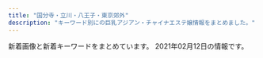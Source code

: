 ```yaml
---
title: "国分寺・立川・八王子・東京郊外"
description: "キーワード別にの巨乳アジアン・チャイナエステ嬢情報をまとめました。"
---
```


新着画像と新着キーワードをまとめています。
2021年02月12日の情報です。

<DmmAffiliateIns />
<KeywordTable
  shops={
    [
    {
        "url": "http://lucky.sphere.sc/",
        "keywords": {
            "85": 24,
            "E": 24,
            "90": 12,
            "D": 36,
            "C": 48,
            "83": 48,
            "87": 24
        },
        "station": "JR\u7acb\u5ddd\u99c5\u5357\u53e3",
        "img_links": [
            "http://lucky.sphere.sc/2/uploadimg/1611296691.jpeg",
            "http://lucky.sphere.sc/2/uploadimg/1565950572.jpg",
            "http://lucky.sphere.sc/2/uploadimg/1565558725.jpg",
            "http://lucky.sphere.sc/int1.png",
            "http://lucky.sphere.sc/dozdLZQPkhPUwC2.png",
            "http://lucky.sphere.sc/2/uploadimg/1597029716.jpg",
            "http://lucky.sphere.sc/2/uploadimg/1593756884.jpg",
            "http://lucky.sphere.sc/2/uploadimg/1596225793.jpg",
            "http://lucky.sphere.sc/vis_theptframe.png",
            "http://lucky.sphere.sc/2/uploadimg/1574764277.jpg",
            "https://LUCKY.pwchp.com/images/vis_theptframe.png",
            "http://lucky.sphere.sc/2/uploadimg/1593756798.jpg",
            "http://lucky.sphere.sc/2/uploadimg/1589888939.jpg"
        ],
        "name": "LUCKY"
    },
    {
        "url": "http://aloha-massage.work/",
        "station": "\u4e45\u7c73\u5ddd\u99c5\u5357\u53e3",
        "img_links": [
            "http://aloha-massage.work/sp/img/sta6.png",
            "http://aloha-massage.work/sp/img/sta1.png",
            "http://aloha-massage.work/sp/img/t-o.jpg",
            "http://aloha-massage.work/img/sta6.png",
            "http://aloha-massage.work/img/link-4.png",
            "http://aloha-massage.work/img/nos.png",
            "http://aloha-massage.work/img/sta3.png",
            "http://aloha-massage.work/sp/img/sta4.png",
            "http://aloha-massage.work/img/link-1.png",
            "http://aloha-massage.work/sp/img/t-t.jpg",
            "http://aloha-massage.work/sp/img/sta2.png",
            "http://aloha-massage.work/sp/img/tit.jpg",
            "http://aloha-massage.work/img/sta1.png",
            "http://aloha-massage.work/img/link-2.png",
            "http://aloha-massage.work/img/st2.png",
            "http://aloha-massage.work/img/link-3.png",
            "http://aloha-massage.work/img/st6.png",
            "http://aloha-massage.work/sp/img/p2.png",
            "http://aloha-massage.work/img/st4.png",
            "http://aloha-massage.work/sp/img/add2.jpg",
            "http://aloha-massage.work/img/st1.png",
            "http://aloha-massage.work/sp/img/t-r.jpg",
            "http://aloha-massage.work/sp/img/cam.jpg",
            "http://aloha-massage.work/img/campain.jpg",
            "http://aloha-massage.work/img/bottom.png",
            "http://aloha-massage.work/img/mo.png",
            "http://aloha-massage.work/img/head.png",
            "http://aloha-massage.work/sp/img/sta3.png",
            "http://aloha-massage.work/sp/img/info.jpg",
            "http://aloha-massage.work/sp/img/sys.jpg",
            "http://aloha-massage.work/sp/img/botton.jpg",
            "http://aloha-massage.work/sp/img/pic.jpg",
            "http://aloha-massage.work/sp/img/p6.png",
            "http://aloha-massage.work/sp/img/tel.jpg",
            "http://aloha-massage.work/sp/img/tel2.jpg",
            "http://aloha-massage.work/sp/img/p3.png",
            "http://aloha-massage.work/img/sta2.png",
            "http://aloha-massage.work/sp/img/pc.jpg",
            "http://aloha-massage.work/sp/img/t-a.jpg",
            "http://aloha-massage.work/img/st3.png",
            "http://aloha-massage.work/img/sta4.png",
            "http://aloha-massage.work/sp/img/time.jpg",
            "http://aloha-massage.work/sp/img/add.jpg",
            "http://aloha-massage.work/img/head-sys.jpg",
            "http://aloha-massage.work/sp/img/t-s.jpg"
        ],
        "keywords": {
            "C": 13,
            "86": 2,
            "E": 2,
            "89": 2,
            "88": 2,
            "87": 4,
            "F": 1,
            "D": 2
        },
        "name": "\u30a2\u30ed\u30cf"
    },
    {
        "url": "http://uuka.loveyaku.com/",
        "keywords": {
            "C": 7
        },
        "img_links": [
            "http://uuka.loveyaku.com/imgs/nav/nb03.png",
            "http://uuka.loveyaku.com/imgs/mobile.jpg",
            "http://uuka.loveyaku.com/imgs/nav/nb02.png",
            "http://uuka.loveyaku.com/imgs/lunbo/photo03.jpg",
            "http://uuka.loveyaku.com/imgs/lunbo/photo04.jpg",
            "http://uuka.loveyaku.com/imgs/bttel.png",
            "http://uuka.loveyaku.com/imgs/lunbo/photo01.jpg",
            "http://uuka.loveyaku.com/imgs/temp_boshu.jpg",
            "http://uuka.loveyaku.com/imgs/lunbo/photo02.jpg",
            "http://uuka.loveyaku.com/imgs/nav/nb05.png",
            "http://uuka.loveyaku.com/imgs/nav/nb06.png",
            "http://uuka.loveyaku.com/imgs/nav/nb04.png",
            "http://uuka.loveyaku.com/imgs/address.png",
            "http://uuka.loveyaku.com/imgs/header.png",
            "http://uuka.loveyaku.com/imgs/nav/nb01.png",
            "http://uuka.loveyaku.com/imgs/headline.png",
            "http://uuka.loveyaku.com/imgs/bar_therapist.png",
            "http://uuka.loveyaku.com/imgs/information.jpg"
        ],
        "name": "\u7652\u60a0\u83ef",
        "station": "JR\u516b\u738b\u5b50\u99c5\u5357\u53e3"
    },
    {
        "img_links": [
            "http://www.moe-es.link/img/yuyu1.jpg",
            "http://www.moe-es.link/images/int2.jpg",
            "http://www.moe-es.link/images/2.jpg",
            "http://www.moe-es.link/images/3.jpg",
            "http://www.moe-es.link/images/sys2.jpg",
            "http://www.moe-es.link/img/momoe1.jpg",
            "http://www.moe-es.link/img/mayumi1.jpg",
            "http://www.moe-es.link/images/head.jpg",
            "http://www.moe-es.link/images/interior_t.jpg",
            "http://www.moe-es.link/images/info.jpg",
            "http://www.moe-es.link/images/staff_t.jpg",
            "http://www.moe-es.link/images/1.jpg",
            "http://www.moe-es.link/images/sys1.jpg",
            "http://www.moe-es.link/images/news.jpg",
            "http://www.moe-es.link/images/int1.jpg"
        ],
        "station": "JR\u516b\u738b\u5b50\u99c5\u5317\u53e3",
        "name": "\u840c",
        "url": "http://www.moe-es.link/",
        "keywords": {}
    },
    {
        "img_links": [
            "http://sh-akasur.work/uploads/allimg/180620/sys.png",
            "http://sh-akasur.work/templets/default/picture/interior_t.jpg",
            "http://sh-akasur.work/uploads/190228/1-1Z22Q51020F4.jpg",
            "http://sh-akasur.work/uploads/180620/1-1P62010193X63.jpg",
            "http://sh-akasur.work/uploads/190228/1-1Z22Q51242136.png",
            "http://sh-akasur.work/templets/default/picture/head.jpg",
            "http://sh-akasur.work/templets/default/picture/news.jpg",
            "http://sh-akasur.work/uploads/180620/1-1P620101629244.png",
            "http://sh-akasur.work/templets/default/picture/staff_t.jpg",
            "http://sh-akasur.work/templets/default/picture/rec1.png",
            "http://sh-akasur.work/uploads/190228/1-1Z22Q50P3515.jpg",
            "http://sh-akasur.work/uploads/180620/1-1P62010154K00.png"
        ],
        "url": "http://sh-akasur.work/",
        "name": "Sweet Honey \u30b9\u30a6\u30a3\u30fc\u30c8. \u30cf\u30cb\u30fc",
        "keywords": {},
        "station": "JR\u56fd\u5206\u5bfa\u99c5"
    },
    {
        "img_links": [
            "http://lovehoney.estx.net/images/index_07.jpg",
            "http://lovehoney.estx.net/images/2.jpg",
            "http://lovehoney.estx.net/images/4.jpg",
            "http://lovehoney.estx.net/staff/2/1.jpg",
            "http://lovehoney.estx.net/images/index_14.jpg",
            "http://lovehoney.estx.net/images/1.jpg",
            "http://lovehoney.estx.net/staff/3/1.jpg",
            "http://lovehoney.estx.net/images/index_12.jpg",
            "http://lovehoney.estx.net/staff/1/1.jpg",
            "http://lovehoney.estx.net/images/index_06.jpg",
            "http://lovehoney.estx.net/staff/4/1.jpg",
            "http://lovehoney.estx.net/images/index_08.jpg",
            "http://lovehoney.estx.net/images/index_10.jpg",
            "http://lovehoney.estx.net/images/staff_10.jpg",
            "http://lovehoney.estx.net/images/index_09.jpg",
            "http://lovehoney.estx.net/images/3.jpg",
            "http://lovehoney.estx.net/images/index_02.jpg",
            "http://lovehoney.estx.net/images/index_17.jpg",
            "http://lovehoney.estx.net/images/index_05.jpg",
            "http://lovehoney.estx.net/images/index_04.jpg",
            "http://lovehoney.estx.net/images/index2_12.jpg",
            "http://lovehoney.estx.net/images/index_13.jpg"
        ],
        "url": "http://lovehoney.estx.net/",
        "name": "Love Honey \uff5e\u30e9\u30d6\u30cf\u30cb\u30fc\uff5e",
        "station": "JR\u56fd\u5206\u5bfa\u99c5\u5357\u53e3",
        "keywords": {}
    },
    {
        "img_links": [
            "http://esthe-aroma.in.net/img/open.png",
            "http://esthe-aroma.in.net/img/cg02.jpg",
            "http://esthe-aroma.in.net/img/cp-ttl.png",
            "http://esthe-aroma.in.net/img/cg06.jpg",
            "http://esthe-aroma.in.net/img/cg03.jpg",
            "http://esthe-aroma.in.net/img/m6.png",
            "http://esthe-aroma.in.net/img/tit1.png",
            "http://esthe-aroma.in.net/img/slide2-4.jpg",
            "http://esthe-aroma.in.net/img/toph.png",
            "http://esthe-aroma.in.net/img/tit6.png",
            "http://esthe-aroma.in.net/img/cp-desc1sp.png",
            "http://esthe-aroma.in.net/img/slide2-2.jpg",
            "http://esthe-aroma.in.net/img/slide2-1.jpg",
            "http://esthe-aroma.in.net/img/m1.png",
            "http://esthe-aroma.in.net/img/h1.png",
            "http://esthe-aroma.in.net/img/phone.png",
            "http://esthe-aroma.in.net/img/tit3.png",
            "http://esthe-aroma.in.net/img/slide2-3.jpg",
            "http://esthe-aroma.in.net/img/cg01.jpg",
            "http://esthe-aroma.in.net/img/m2.png",
            "http://esthe-aroma.in.net/img/tit4.png",
            "http://esthe-aroma.in.net/img/cg05.jpg",
            "http://esthe-aroma.in.net/img/cp-desc1.png",
            "http://esthe-aroma.in.net/img/tit5.png",
            "http://esthe-aroma.in.net/img/tit2.png",
            "http://esthe-aroma.in.net/img/m3.png",
            "http://esthe-aroma.in.net/img/tel2.png",
            "http://esthe-aroma.in.net/img/m5.png",
            "http://esthe-aroma.in.net/img/m4.png"
        ],
        "station": "JR\u6b66\u8535\u5883\u99c5\u5317\u53e3",
        "keywords": {
            "D": 28,
            "E": 7
        },
        "name": "\u30d0\u30a4\u30aa\u30ec\u30c3\u30c8",
        "url": "http://esthe-aroma.in.net/"
    },
    {
        "img_links": [
            "http://www.bali.mensnv.com/images/rec2.png",
            "http://www.bali.mensnv.com/images/sys3.png",
            "http://www.bali.mensnv.com/files/012-02.jpg",
            "http://www.bali.mensnv.com/images/int2.png",
            "http://www.bali.mensnv.com/sp/images/link_t.jpg",
            "http://www.bali.mensnv.com/sp/images/pc.jpg",
            "http://www.bali.mensnv.com/images/rec1.png",
            "http://www.bali.mensnv.com/sp/menu/staff.jpg",
            "http://www.bali.mensnv.com/files/013-02.jpg",
            "http://www.bali.mensnv.com/files/009.jpg",
            "http://www.bali.mensnv.com/images/int1.png",
            "http://www.bali.mensnv.com/files/001.jpg",
            "http://www.bali.mensnv.com/files/011-02.jpg",
            "http://www.bali.mensnv.com/files/010-02.jpg",
            "http://www.bali.mensnv.com/images/sm.jpg",
            "http://www.bali.mensnv.com/files/001-02.jpg",
            "http://www.bali.mensnv.com/images/sys2.png",
            "http://www.bali.mensnv.com/sp/images/interior_t.jpg",
            "http://www.bali.mensnv.com/images/news.jpg",
            "http://www.bali.mensnv.com/files/006.jpg",
            "http://www.bali.mensnv.com/images/staff_t.png",
            "http://www.bali.mensnv.com/sp/images/top.jpg",
            "http://www.bali.mensnv.com/files/003-02.jpg",
            "http://www.bali.mensnv.com/files/008-02.jpg",
            "http://www.bali.mensnv.com/sp/images/footer.jpg",
            "http://www.bali.mensnv.com/sp/images/tel.jpg",
            "http://www.bali.mensnv.com/sp/images/news.jpg",
            "http://www.bali.mensnv.com/sp/images/topgirl.jpg",
            "http://www.bali.mensnv.com/files/007-02.jpg",
            "http://www.bali.mensnv.com/files/012.jpg",
            "http://www.bali.mensnv.com/images/mobile.jpg",
            "http://www.bali.mensnv.com/images/line.png",
            "http://www.bali.mensnv.com/files/011.jpg",
            "http://www.bali.mensnv.com/files/003.jpg",
            "http://www.bali.mensnv.com/sp/images/newsb.jpg",
            "http://www.bali.mensnv.com/sp/images/staff_t.jpg",
            "http://www.bali.mensnv.com/files/006-02.jpg",
            "http://www.bali.mensnv.com/sp/images/head.jpg",
            "http://www.bali.mensnv.com/images/link_t.png",
            "http://www.bali.mensnv.com/files/004.jpg",
            "http://www.bali.mensnv.com/files/013.jpg",
            "http://www.bali.mensnv.com/files/010.jpg",
            "http://www.bali.mensnv.com/images/interior_t.png",
            "http://www.bali.mensnv.com/files/007.jpg",
            "http://www.bali.mensnv.com/sp/menu/top.jpg",
            "http://www.bali.mensnv.com/files/008.jpg",
            "http://www.bali.mensnv.com/images/concept.jpg",
            "http://www.bali.mensnv.com/images/head.jpg",
            "http://www.bali.mensnv.com/images/sys1.png",
            "http://www.bali.mensnv.com/sp/menu/interior.jpg",
            "http://www.bali.mensnv.com/files/009-02.jpg",
            "http://www.bali.mensnv.com/files/004-02.jpg",
            "http://www.bali.mensnv.com/sp/images/time.jpg",
            "http://www.bali.mensnv.com/images/ta.jpg"
        ],
        "keywords": {
            "85": 2,
            "88": 2,
            "E": 6,
            "C": 6,
            "D": 6,
            "86": 4,
            "89": 2,
            "90": 2,
            "87": 10
        },
        "url": "http://www.bali.mensnv.com/",
        "name": "Bali SPA",
        "station": "JR\u56fd\u5206\u5bfa\u99c5\u5317\u53e3"
    },
    {
        "station": "JR\u516b\u738b\u5b50\u99c5\u5317\u53e3",
        "keywords": {
            "88": 6,
            "85": 6,
            "86": 12,
            "90": 6
        },
        "name": "Rouge \uff5e\u30eb\u30fc\u30b8\u30e5\uff5e",
        "img_links": [
            "https://hachioji-mensesthe.com/images/main1.jpg",
            "https://hachioji-mensesthe.com/staff/nana-s2.jpg",
            "https://hachioji-mensesthe.com/icon/facebook.png",
            "https://hachioji-mensesthe.com/staff/yuyu-l1.jpg",
            "https://hachioji-mensesthe.com/icon/twitter.png",
            "https://hachioji-mensesthe.com/staff/risa-s2.jpg",
            "https://hachioji-mensesthe.com/staff/yuyu-s2.jpg",
            "https://hachioji-mensesthe.com/staff/risa-s1.jpg",
            "https://hachioji-mensesthe.com/images/main-sp.jpg",
            "https://hachioji-mensesthe.com/staff/riri-l2.jpg",
            "https://hachioji-mensesthe.com/staff/risa-l1.jpg",
            "https://hachioji-mensesthe.com/staff/rie-l2.jpg",
            "https://hachioji-mensesthe.com/staff/rie-l1.jpg",
            "https://hachioji-mensesthe.com/staff/risa-l2.jpg",
            "https://hachioji-mensesthe.com/icon/line.png",
            "https://hachioji-mensesthe.com/staff/yuyu-l2.jpg",
            "https://hachioji-mensesthe.com/room/room-l3.jpg",
            "https://hachioji-mensesthe.com/room/room-l4.jpg",
            "https://hachioji-mensesthe.com/massage/2020/12/20/rie-s2.jpg",
            "https://hachioji-mensesthe.com/images/qrcode.png",
            "https://hachioji-mensesthe.com/images/esthe3.jpg",
            "https://hachioji-mensesthe.com/staff/miki-l1.jpg",
            "https://hachioji-mensesthe.com/staff/riri-s2.jpg",
            "https://hachioji-mensesthe.com/images/clear.png",
            "https://hachioji-mensesthe.com/room/room-l1.jpg",
            "https://hachioji-mensesthe.com/staff/miki-s1.jpg",
            "https://hachioji-mensesthe.com/staff/rie-s2.jpg",
            "https://hachioji-mensesthe.com/staff/riri-l1.jpg",
            "https://hachioji-mensesthe.com/footer/footer-line.png",
            "https://hachioji-mensesthe.com/staff/miki-l2.jpg",
            "https://hachioji-mensesthe.com/staff/rie-s1.jpg",
            "https://hachioji-mensesthe.com/footer/footer-staff.png",
            "https://hachioji-mensesthe.com/staff/miki-s2.jpg",
            "https://hachioji-mensesthe.com/icon/yelp.png",
            "https://hachioji-mensesthe.com/massage/2020/12/09/L.png",
            "https://hachioji-mensesthe.com/staff/yuyu-s1.jpg",
            "https://hachioji-mensesthe.com/staff/riri-s1.jpg",
            "https://hachioji-mensesthe.com/images/esthe2.jpg",
            "https://hachioji-mensesthe.com/massage/2020/12/30/risa-s1.jpg",
            "https://hachioji-mensesthe.com/footer/footer-tel.png",
            "https://hachioji-mensesthe.com/images/header3.png",
            "https://hachioji-mensesthe.com/images/esthe1.jpg",
            "https://hachioji-mensesthe.com/room/room-l2.jpg",
            "https://hachioji-mensesthe.com/images/esthe4.jpg"
        ],
        "url": "https://hachioji-mensesthe.com/"
    },
    {
        "name": "\u5b89\u5fc3\u82d1",
        "img_links": [
            "http://www.ai-es.info/img/momo2.jpg",
            "http://www.ai-es.info/img/mimi1.jpg",
            "http://www.ai-es.info/img/momo1.jpg",
            "http://www.ai-es.info/img/rei.jpg",
            "http://www.ai-es.info/images/b2.png",
            "http://www.ai-es.info/img/yumi.jpg",
            "http://www.ai-es.info/images/s2.png",
            "http://www.ai-es.info/images/interior_t.png",
            "http://www.ai-es.info/img/aya1.jpg",
            "http://www.ai-es.info/images/staff_t.png",
            "http://www.ai-es.info/img/mimi.jpg",
            "http://www.ai-es.info/img/mimi2.jpg",
            "http://www.ai-es.info/img/emi.jpg",
            "http://www.ai-es.info/img/yumi1.jpg",
            "http://www.ai-es.info/images/interior.png",
            "http://www.ai-es.info/images/head.jpg",
            "http://www.ai-es.info/img/momo.jpg",
            "http://www.ai-es.info/images/news.jpg",
            "http://www.ai-es.info/images/topgirl.jpg",
            "http://www.ai-es.info/img/aya.jpg",
            "http://www.ai-es.info/images/mobile.jpg",
            "http://www.ai-es.info/img/momo3.jpg",
            "http://www.ai-es.info/images/s1.jpg",
            "http://www.ai-es.info/img/emi1.jpg",
            "http://www.ai-es.info/img/rei2.jpg",
            "http://www.ai-es.info/images/rem.jpg",
            "http://www.ai-es.info/img/rei1.jpg",
            "http://www.ai-es.info/images/b1.png"
        ],
        "keywords": {
            "86": 1,
            "88": 1,
            "87": 2,
            "84": 2
        },
        "station": "JR\u516b\u738b\u5b50\u99c5\u5357\u53e3",
        "url": "http://www.ai-es.info/"
    },
    {
        "station": "JR\u56fd\u5206\u5bfa\u99c5\u5317\u53e3",
        "url": "http://uniont.xyz/",
        "img_links": [
            "http://uniont.xyz/picture/top.png",
            "http://uniont.xyz/uploads/201112/1-201112091456449.jpg",
            "http://uniont.xyz/uploads/200924/1-200924132422524.jpg",
            "http://uniont.xyz/uploads/200924/1-2009241323163J.jpg",
            "http://uniont.xyz/uploads/200924/1-200924132113558.jpg",
            "http://uniont.xyz/uploads/200924/1-200924133331412.jpg",
            "http://uniont.xyz/picture/end.png",
            "http://uniont.xyz/uploads/200924/1-20092413252X41.jpg",
            "http://uniont.xyz/uploads/200924/1-200924132KQ53.jpg",
            "http://uniont.xyz/uploads/200924/1-20092413233BZ.jpg",
            "http://uniont.xyz/picture/r3.jpg",
            "http://uniont.xyz/uploads/200924/1-20092413214T30.jpg",
            "http://uniont.xyz/uploads/200924/1-200924133153O1.jpg",
            "http://uniont.xyz/uploads/200924/1-200924133055106.jpg",
            "http://uniont.xyz/uploads/200924/1-200924131T0603.jpg",
            "http://uniont.xyz/uploads/200924/1-20092413312S95.jpg",
            "http://uniont.xyz/uploads/200924/1-20092413325Sc.jpg",
            "http://uniont.xyz/uploads/200924/1-200924132512B1.jpg",
            "http://uniont.xyz/uploads/200924/1-200924132J53b.jpg",
            "http://uniont.xyz/uploads/200924/1-200924132623O7.jpg",
            "http://uniont.xyz/picture/bj2.jpg",
            "http://uniont.xyz/uploads/200924/1-20092413260aG.jpg",
            "http://uniont.xyz/uploads/201112/1-2011120914432M.jpg",
            "http://uniont.xyz/uploads/200924/1-200924131H2313.jpg",
            "http://uniont.xyz/uploads/200924/1-200924133225646.jpg",
            "http://uniont.xyz/picture/face.png",
            "http://uniont.xyz/picture/s_staff.jpg",
            "http://uniont.xyz/picture/r2.jpg",
            "http://uniont.xyz/picture/pick.png",
            "http://uniont.xyz/uploads/200924/1-200924131S1D4.jpg",
            "http://uniont.xyz/uploads/200924/1-200924132101X4.jpg",
            "http://uniont.xyz/uploads/200924/1-200924132433127.jpg",
            "http://uniont.xyz/picture/r1.jpg",
            "http://uniont.xyz/uploads/200924/1-200924131JX02.jpg",
            "http://uniont.xyz/uploads/200924/1-200924132G1L4.jpg",
            "http://uniont.xyz/picture/r5.jpg",
            "http://uniont.xyz/uploads/200924/1-2009241322001R.jpg",
            "http://uniont.xyz/picture/news.png",
            "http://uniont.xyz/picture/r4.jpg",
            "http://uniont.xyz/uploads/200924/1-200924133912N0.jpg",
            "http://uniont.xyz/uploads/200924/1-200924133920U5.jpg",
            "http://uniont.xyz/uploads/200924/1-200924132A9E6.jpg"
        ],
        "keywords": {
            "D": 9,
            "F": 1,
            "85": 1,
            "86": 10,
            "E": 2,
            "94": 1
        },
        "name": "\u7761\u84ee"
    },
    {
        "name": "Sweet love",
        "url": "https://sweet-love.xyz.mn/",
        "keywords": {
            "C": 16,
            "85": 5,
            "D": 8,
            "87": 3
        },
        "station": "\u6e05\u702c\u99c5\u5317\u53e3",
        "img_links": [
            "https://sweet-love.xyz.mn/photos/sites/76/2020/12/2020121513294186.jpg",
            "https://sweet-love.xyz.mn/photos/sites/76/2021/01/2021020219091971.jpg",
            "https://sweet-love.xyz.mn/photos/sites/76/2020/11/2020111210034766.jpg",
            "https://sweet-love.xyz.mn/photos/sites/76/2020/11/2020111108440477.jpg",
            "https://sweet-love.xyz.mn/images/bjs2.jpg",
            "https://sweet-love.xyz.mn/photos/sites/76/2020/11/2020111210044418.jpg",
            "https://sweet-love.xyz.mn/images/girl-z1.jpg",
            "https://sweet-love.xyz.mn/images/s_staff.jpg",
            "https://sweet-love.xyz.mn/photos/sites/76/2020/11/2020112111430887.jpg",
            "https://sweet-love.xyz.mn/images/girl-z2.jpg",
            "https://sweet-love.xyz.mn/images/mobile.jpg",
            "https://sweet-love.xyz.mn/images/room4.jpg",
            "https://sweet-love.xyz.mn/photos/sites/76/2021/01/202101151715002.jpg",
            "https://sweet-love.xyz.mn/images/room2.jpg",
            "https://sweet-love.xyz.mn/photos/sites/76/2020/11/2020111210244955.jpg",
            "https://sweet-love.xyz.mn/images/room1.jpg",
            "https://sweet-love.xyz.mn/images/news.jpg",
            "https://sweet-love.xyz.mn/images/room3.jpg",
            "https://sweet-love.xyz.mn/images/bjs.jpg",
            "https://sweet-love.xyz.mn/images/mail.jpg",
            "https://sweet-love.xyz.mn/images/s_link.jpg",
            "https://sweet-love.xyz.mn/images/top.png"
        ]
    },
    {
        "name": "\u7652\u3057\u30d7\u30e9\u30b9",
        "station": "JR\u7acb\u5ddd\u99c5\u5317\u53e3",
        "keywords": {
            "87": 8,
            "86": 16,
            "D": 16,
            "C": 4
        },
        "img_links": [
            "http://www.iyashiplus.iesjp.com/files/003.jpg",
            "http://www.iyashiplus.iesjp.com/files/004.jpg",
            "http://www.iyashiplus.iesjp.com/images/nbj3.jpg",
            "http://www.iyashiplus.iesjp.com/images/s_info.jpg",
            "http://www.iyashiplus.iesjp.com/images/s_staff01.jpg",
            "http://www.iyashiplus.iesjp.com/files/006.jpg",
            "http://www.iyashiplus.iesjp.com/images/top1.jpg",
            "http://www.iyashiplus.iesjp.com/images/s_news.jpg",
            "http://www.iyashiplus.iesjp.com/images/1.jpg",
            "http://www.iyashiplus.iesjp.com/files/005.jpg",
            "http://www.iyashiplus.iesjp.com/images/end1.jpg",
            "http://www.iyashiplus.iesjp.com/files/001.jpg",
            "http://www.iyashiplus.iesjp.com/images/s_face.jpg",
            "http://www.iyashiplus.iesjp.com/images/top.jpg",
            "http://www.iyashiplus.iesjp.com/images/nbj3_staff.jpg",
            "http://www.iyashiplus.iesjp.com/images/s_staff.jpg",
            "http://www.iyashiplus.iesjp.com/images/mobile.jpg",
            "http://www.iyashiplus.iesjp.com/images/s_link.jpg",
            "http://www.iyashiplus.iesjp.com/images/s_pick.jpg",
            "http://www.iyashiplus.iesjp.com/files/002.jpg"
        ],
        "url": "http://www.iyashiplus.iesjp.com/"
    },
    {
        "name": "\u6e80\u6625",
        "img_links": [
            "http://www.manshun-relax.xyz/images/rsubt6.png",
            "http://www.manshun-relax.xyz/files/002.jpg",
            "http://www.manshun-relax.xyz/images/rsubt5.png",
            "http://www.manshun-relax.xyz/files/007.jpg",
            "http://www.manshun-relax.xyz/photo_news/upimg/141125caee64562cdf_0.jpg",
            "http://www.manshun-relax.xyz/images/m2.jpg",
            "http://www.manshun-relax.xyz/files/003.jpg",
            "http://www.manshun-relax.xyz/images/m4.jpg",
            "http://www.manshun-relax.xyz/photo_news/upimg/156215d3abbcabeb19_1.jpg",
            "http://www.manshun-relax.xyz/images/m1.jpg",
            "http://www.manshun-relax.xyz/images/m3.jpg",
            "http://www.manshun-relax.xyz/photo_news/upimg/375105f3745e630f9c_0.jpg",
            "http://www.manshun-relax.xyz/files/001.jpg",
            "http://www.manshun-relax.xyz/files/004.jpg",
            "http://www.manshun-relax.xyz/images/rsubt1.png",
            "http://www.manshun-relax.xyz/files/008.jpg",
            "http://www.manshun-relax.xyz/images/b-online.png",
            "http://www.manshun-relax.xyz/files/010.jpg",
            "http://www.manshun-relax.xyz/photo_news/upimg/141125caee64562cdf_1.jpg",
            "http://www.manshun-relax.xyz/images/b-tel.png",
            "http://www.manshun-relax.xyz/images/slider-img001.jpg",
            "http://www.manshun-relax.xyz/images/rsubt7.png",
            "http://www.manshun-relax.xyz/images/rsubt3.png",
            "http://www.manshun-relax.xyz/images/m6.jpg",
            "http://www.manshun-relax.xyz/images/rsubt2.png",
            "http://www.manshun-relax.xyz/images/rsubt4.png",
            "http://www.manshun-relax.xyz/files/005.jpg",
            "http://www.manshun-relax.xyz/files/009.jpg",
            "http://www.manshun-relax.xyz/photo_news/upimg/156215d3abbcabeb19_0.jpg"
        ],
        "keywords": {
            "86": 40,
            "87": 16,
            "\u80f8": 2,
            "D": 64,
            "88": 16
        },
        "url": "http://www.manshun-relax.xyz/",
        "station": "JR\u516b\u738b\u5b50\u99c5\u5317\u53e3"
    },
    {
        "url": "http://www.birtyba.xyz/",
        "img_links": [
            "http://www.birtyba.xyz/style/images/top.png",
            "http://www.birtyba.xyz/uploads/200929/1-200929102005Z4.jpg",
            "http://www.birtyba.xyz/uploads/201116/1-201116133205614.jpg",
            "http://www.birtyba.xyz/uploads/200929/1-200929102016294.jpg",
            "http://www.birtyba.xyz/plus/images/room5.jpg",
            "http://www.birtyba.xyz/uploads/200929/1-200929101U3R4.jpg",
            "http://www.birtyba.xyz/style/images/girl-z1.jpg",
            "http://www.birtyba.xyz/style/images/room4.jpg",
            "http://www.birtyba.xyz/uploads/200928/1-20092P95A05G.jpg",
            "http://www.birtyba.xyz/style/images/girl-z2.jpg",
            "http://www.birtyba.xyz/uploads/201116/1-20111613315KT.jpg",
            "http://www.birtyba.xyz/style/images/room2.jpg",
            "http://www.birtyba.xyz/style/images/room3.jpg",
            "http://www.birtyba.xyz/style/images/room1.jpg",
            "http://www.birtyba.xyz/uploads/200929/1-2009291019253T.jpg",
            "http://www.birtyba.xyz/uploads/201116/1-201116133149563.jpg",
            "http://www.birtyba.xyz/style/images/dt.jpg",
            "http://www.birtyba.xyz/style/images/bj3.png",
            "http://www.birtyba.xyz/uploads/200929/1-200929101Z4D1.jpg",
            "http://www.birtyba.xyz/uploads/200929/1-2009291019494I.jpg",
            "http://www.birtyba.xyz/style/images/mobile.jpg",
            "http://www.birtyba.xyz/style/images/staff_line.png",
            "http://www.birtyba.xyz/uploads/210206/1-21020611264M13.jpg",
            "http://www.birtyba.xyz/style/images/end.jpg"
        ],
        "keywords": {
            "E": 1,
            "86": 5,
            "D": 4,
            "C": 11
        },
        "name": "\u3075\u308f\u3075\u308f",
        "station": "JR\u7acb\u5ddd\u99c5\u5357\u53e3"
    },
    {
        "keywords": {
            "86": 8,
            "87": 8,
            "D": 16,
            "C": 12
        },
        "img_links": [
            "http://www.yuki.iesjp.com/files/003-02.jpg",
            "http://www.yuki.iesjp.com/images/shop/s8.jpg",
            "http://www.yuki.iesjp.com/files/004.jpg",
            "http://www.yuki.iesjp.com/files/002-02.jpg",
            "http://www.yuki.iesjp.com/images/shop/s5.jpg",
            "http://www.yuki.iesjp.com/files/001.jpg",
            "http://www.yuki.iesjp.com/files/004-03.jpg",
            "http://www.yuki.iesjp.com/images/line.png",
            "http://www.yuki.iesjp.com/files/002.jpg",
            "http://www.yuki.iesjp.com/images/shop/s4.jpg",
            "http://www.yuki.iesjp.com/images/shop/s6.jpg",
            "http://www.yuki.iesjp.com/images/shop/s3.jpg",
            "http://www.yuki.iesjp.com/images/shop/s7.jpg",
            "http://www.yuki.iesjp.com/images/shop/s2.jpg",
            "http://www.yuki.iesjp.com/images/r3.jpg",
            "http://www.yuki.iesjp.com/images/mobile.jpg",
            "http://www.yuki.iesjp.com/files/002-03.jpg",
            "http://www.yuki.iesjp.com/images/shop/s1.jpg",
            "http://www.yuki.iesjp.com/files/003.jpg",
            "http://www.yuki.iesjp.com/files/001-03.jpg",
            "http://www.yuki.iesjp.com/files/004-02.jpg",
            "http://www.yuki.iesjp.com/files/003-03.jpg",
            "http://www.yuki.iesjp.com/files/001-02.jpg"
        ],
        "url": "http://www.yuki.iesjp.com/",
        "station": "JR\u516b\u738b\u5b50\u99c5\u5317\u53e3",
        "name": "\u512a\u59eb"
    },
    {
        "name": "\u5bc4\u308a\u9053",
        "keywords": {
            "E": 10,
            "85": 50,
            "84": 10,
            "C": 10,
            "D": 110,
            "86": 50,
            "87": 20
        },
        "station": "JR\u56fd\u5206\u5bfa\u99c5\u5357\u53e3",
        "img_links": [
            "http://yorimichi.tyo.cm/images/service1.jpg",
            "http://yorimichi.tyo.cm/images/tel.jpg",
            "http://yorimichi.tyo.cm/images/room3.jpg",
            "http://yorimichi.tyo.cm/photos/sites/19/2020/04/2020040107402382.jpg",
            "http://yorimichi.tyo.cm/images/room2.jpg",
            "http://yorimichi.tyo.cm/photos/sites/19/2020/04/2020040509212275.jpg",
            "http://yorimichi.tyo.cm/images/service4.jpg",
            "http://yorimichi.tyo.cm/photos/sites/19/2020/10/2020100106404456.jpg",
            "http://yorimichi.tyo.cm/photos/sites/19/2020/06/2020062204313595.jpg",
            "http://yorimichi.tyo.cm/images/s_news.jpg",
            "http://yorimichi.tyo.cm/photos/sites/19/2020/04/2020040107400666.jpg",
            "http://yorimichi.tyo.cm/images/acc.jpg",
            "http://yorimichi.tyo.cm/photos/sites/19/2020/04/202004010739063.jpg",
            "http://yorimichi.tyo.cm/images/s_staff.png",
            "http://yorimichi.tyo.cm/photos/sites/19/2021/02/2021021202591999.jpg",
            "http://yorimichi.tyo.cm/images/service2.jpg",
            "http://yorimichi.tyo.cm/photos/sites/19/2020/08/202008220530160.jpg",
            "http://yorimichi.tyo.cm/photos/sites/19/2020/04/2020040107395050.jpg",
            "http://yorimichi.tyo.cm/images/room1.jpg",
            "http://yorimichi.tyo.cm/images/s_pick.jpg",
            "http://yorimichi.tyo.cm/photos/sites/19/2020/09/2020090606070014.jpg",
            "http://yorimichi.tyo.cm/images/top.png",
            "http://yorimichi.tyo.cm/images/nbj3.jpg",
            "http://yorimichi.tyo.cm/images/info.jpg",
            "http://yorimichi.tyo.cm/photos/sites/19/2020/04/2020040107393327.jpg",
            "http://yorimichi.tyo.cm/images/room4.jpg",
            "http://yorimichi.tyo.cm/images/service3.jpg",
            "http://yorimichi.tyo.cm/photos/sites/19/2020/04/2020042209432239.jpg",
            "http://yorimichi.tyo.cm/photos/sites/19/2021/01/2021012309383695.jpg"
        ],
        "url": "http://yorimichi.tyo.cm/"
    },
    {
        "name": "Aroma Pure",
        "keywords": {
            "\u30bb\u30af\u30b7\u30fc": 1,
            "H": 1,
            "G": 1
        },
        "url": "http://uimopgh.xyz/",
        "station": "JR\u65b0\u79cb\u6d25\u99c5",
        "img_links": [
            "http://uimopgh.xyz/uploads/201029/1-2010291F00E16.jpg",
            "http://uimopgh.xyz/uploads/201028/1-20102Q25212418.jpg",
            "http://uimopgh.xyz/static/picture/xflkoxorbu5grzm.jpg",
            "http://uimopgh.xyz/uploads/201028/1-20102Q25105205.jpg",
            "http://uimopgh.xyz/static/picture/icon_new.png",
            "http://uimopgh.xyz/uploads/201028/1-20102Q2515NB.jpg",
            "http://uimopgh.xyz/static/picture/vis_theptframe.png",
            "http://uimopgh.xyz/static/picture/g-18-1-825x510.png",
            "http://uimopgh.xyz/uploads/201030/1-201030103956393.jpg",
            "http://uimopgh.xyz/uploads/201029/1-201029111354604.jpg",
            "http://uimopgh.xyz/uploads/201029/1-20102911141G32.jpg",
            "http://uimopgh.xyz/static/picture/eputr6bhw8dj2l1.jpg",
            "http://uimopgh.xyz/uploads/201029/1-2010291113422J.jpg",
            "http://uimopgh.xyz/static/picture/4ukiopgrtlrtare.png",
            "http://uimopgh.xyz/static/picture/sxiipvuhchfndhi.jpg",
            "http://uimopgh.xyz/uploads/201029/1-20102911131QE.jpg",
            "http://uimopgh.xyz/uploads/201029/1-20102911130K00.jpg",
            "http://uimopgh.xyz/uploads/201029/1-201029111330B3.jpg",
            "http://uimopgh.xyz/uploads/201029/1-201029111405923.jpg"
        ]
    },
    {
        "name": "\u30d4\u30f3\u30af\u30ac\u30fc\u30eb",
        "url": "http://bijin.estms.info/",
        "keywords": {},
        "station": "\u4e45\u7c73\u5ddd\u99c5\u5357\u53e3",
        "img_links": [
            "http://bijin.estms.info/images/t2.jpg",
            "http://bijin.estms.info/up/uploads/20200819222125miko.jpg",
            "http://bijin.estms.info/up/uploads/202002032232405330A00F-9036-47F6-9444-FEF00ACC443C.jpeg",
            "http://bijin.estms.info/up/uploads/20190430125157XTFS2133.jpg",
            "http://bijin.estms.info/up/uploads/201911180721076EB6EE65-B4D3-49CC-B10D-FFCADDD8F51D.jpeg",
            "http://bijin.estms.info/images/r1.jpg",
            "http://bijin.estms.info/up/uploads/20200903200139IMG_6628.jpg",
            "http://bijin.estms.info/up/uploads/20210127185116sara2.jpg",
            "http://bijin.estms.info/up/uploads/201911051624233BB9B4A5-25B8-4ACA-A6C4-B819FAC4075C.jpeg",
            "http://bijin.estms.info/up/uploads/20190611075455image.jpeg",
            "http://bijin.estms.info/up/uploads/20191017072128216A9A55-5AC4-4940-835D-FB551634C6E6.jpeg",
            "http://bijin.estms.info/up/newsimg/20201215212952B612Kaji_20201203_130112_040_mh1606968582446.jpg",
            "http://bijin.estms.info/images/top_pickup.png",
            "http://bijin.estms.info/up/uploads/202002032232405E8F4BDF-8802-4EBC-A1EF-AD51378519E7.jpeg",
            "http://bijin.estms.info/images/r3.jpg",
            "http://bijin.estms.info/up/uploads/2020113007261912.jpg",
            "http://bijin.estms.info/up/newsimg/20201016160747mmexport1602828878412_mr1602829328944_mh1602831616134.jpg",
            "http://bijin.estms.info/up/newsimg/20200903153747mmexport1599113750950.jpg",
            "http://bijin.estms.info/up/uploads/20201130223715ym.jpg",
            "http://bijin.estms.info/up/uploads/20191106204707A3EB6328-3B05-4BE7-8E96-27A1C6F46231.jpeg",
            "http://bijin.estms.info/up/uploads/20201005203401thumbnail_IMG_6686.jpg",
            "http://bijin.estms.info/up/newsimg/20200903153922mmexport1599101488007_mr1599101863202.jpg",
            "http://bijin.estms.info/up/uploads/2020011707213997E7D3ED-E846-45D2-BE23-3A9EA27C99E5.jpeg",
            "http://bijin.estms.info/up/uploads/20190831100054image.jpeg",
            "http://bijin.estms.info/up/uploads/20191014225239rina.jpg",
            "http://bijin.estms.info/up/uploads/20190626204244naa.jpg",
            "http://bijin.estms.info/up/uploads/2020012010213518DC6BF5-40C1-4A5F-88A9-48EFDA79AC27.jpeg",
            "http://bijin.estms.info/up/uploads/20191118072051423B39CB-95FB-4F88-B6F9-237745081B01.jpeg",
            "http://bijin.estms.info/up/newsimg/20201005203657thumbnail_IMG_6687.jpg",
            "http://bijin.estms.info/up/uploads/20201220222426y.jpg",
            "http://bijin.estms.info/up/uploads/2019110620470700D464B9-FADE-417C-B2D3-ADCCA8F79F09.jpeg",
            "http://bijin.estms.info/up/uploads/20201130223722yum.jpg",
            "http://bijin.estms.info/up/uploads/20200712231007yuri.jpg",
            "http://bijin.estms.info/up/uploads/20191213191915F8D7E171-6B72-4E9D-BAE6-95764C2481B9.jpeg",
            "http://bijin.estms.info/up/uploads/20201008173812y1.jpg",
            "http://bijin.estms.info/up/uploads/202005180731156A797D2C-B69E-4345-B776-BA05CAB5E487.jpeg",
            "http://bijin.estms.info/up/uploads/20200406213457ai.jpg",
            "http://bijin.estms.info/up/newsimg/20201219120625mmexport1608274227813_mr1608275553768.jpg",
            "http://bijin.estms.info/up/uploads/20190512145422ai.jpg",
            "http://bijin.estms.info/up/uploads/20201220222426yu.jpg",
            "http://bijin.estms.info/up/uploads/20201005203352thumbnail_IMG_6687.jpg",
            "http://bijin.estms.info/up/uploads/20190310191122emi.jpg",
            "http://bijin.estms.info/up/uploads/20191213191915E4816BC5-8C62-407B-A6ED-C87D0F0F46EC.jpeg",
            "http://bijin.estms.info/up/uploads/20180107000626image.jpeg",
            "http://bijin.estms.info/up/uploads/20191028175611nene.jpg",
            "http://bijin.estms.info/up/uploads/2019121319191596C90C3E-6F98-4408-8DB6-F1278D52BEF8.jpeg",
            "http://bijin.estms.info/up/uploads/20201217003849rr.jpg",
            "http://bijin.estms.info/up/uploads/20200117072212A6B1AABA-580A-476E-9289-473C6EBAEAEA.jpeg",
            "http://bijin.estms.info/up/newsimg/20200828113003m23.jpg",
            "http://bijin.estms.info/up/uploads/20190824212918LJJT6902.jpg",
            "http://bijin.estms.info/up/uploads/20200819222125mik.jpg",
            "http://bijin.estms.info/up/uploads/2020011123332722.jpg",
            "http://bijin.estms.info/up/newsimg/20210127183627mmexport1611725281067_mr1611733647203.jpg",
            "http://bijin.estms.info/up/uploads/20200406213506raki.jpg",
            "http://bijin.estms.info/images/r2.jpg",
            "http://bijin.estms.info/up/uploads/20190626204244naaa.jpg",
            "http://bijin.estms.info/images/tel.png",
            "http://bijin.estms.info/up/uploads/20190824212918DWZR9680.jpg",
            "http://bijin.estms.info/up/uploads/20191002121121328B75FF-E54B-4F1A-999B-05804A859FE6.jpeg",
            "http://bijin.estms.info/up/newsimg/20201128150654mmexport1606540655903.jpg",
            "http://bijin.estms.info/up/uploads/20190430121942RCKF3078.jpg",
            "http://bijin.estms.info/up/uploads/20191002121102E9E57D38-E21B-4027-92DB-F139042F686A.jpeg",
            "http://bijin.estms.info/up/uploads/20200406213536yuna.jpg",
            "http://bijin.estms.info/up/uploads/20200121001247FF252499-7BDC-480E-BC20-F0D33285CC2B.jpeg",
            "http://bijin.estms.info/up/uploads/20190602230214image.jpeg",
            "http://bijin.estms.info/up/uploads/2020113007261911.jpg",
            "http://bijin.estms.info/up/uploads/202001210012472FD8035D-E181-4CC8-91C9-411154468BE0.jpeg",
            "http://bijin.estms.info/up/uploads/20190602230156image.jpeg",
            "http://bijin.estms.info/up/uploads/20200730001205eri.jpg",
            "http://bijin.estms.info/up/uploads/20200406213527yuna1.jpg",
            "http://bijin.estms.info/up/uploads/20201008173803y.jpg",
            "http://bijin.estms.info/up/uploads/201910150727064AEE5CC2-79ED-4E66-9DE0-B5C435D880C2.jpeg",
            "http://bijin.estms.info/up/uploads/20190424151005har.jpg",
            "http://bijin.estms.info/up/newsimg/20200819201702mmexport1597835440425.jpg",
            "http://bijin.estms.info/up/uploads/201912132254460EDB9A1F-C26F-42D3-9D9F-4859D6ACF118.jpeg",
            "http://bijin.estms.info/up/uploads/20190611075507image.jpeg",
            "http://bijin.estms.info/up/uploads/20201016170513h.jpg",
            "http://bijin.estms.info/up/uploads/202001201021517F471254-F426-4D22-8198-E0392BEB2618.jpeg",
            "http://bijin.estms.info/up/uploads/20210127185116sara.jpg",
            "http://bijin.estms.info/up/uploads/2020011123383520181216000901sor.jpg",
            "http://bijin.estms.info/up/uploads/20201217003900rr1.jpg",
            "http://bijin.estms.info/up/uploads/20200406213449ai1.jpg",
            "http://bijin.estms.info/up/uploads/20191118072033DC193570-75FC-4101-8931-9917C4584482.jpeg",
            "http://bijin.estms.info/up/newsimg/20201130213044yum.jpg",
            "http://bijin.estms.info/up/uploads/20190310191122emi1.jpg",
            "http://bijin.estms.info/up/uploads/201912021030562C17E879-4CFB-416F-A8C4-2951B0F2205B.jpeg",
            "http://bijin.estms.info/up/uploads/20200828112826m23.jpg",
            "http://bijin.estms.info/images/r4.jpg",
            "http://bijin.estms.info/up/uploads/201910170721068B044B14-FAA2-4575-B987-3D0C526278FB.jpeg",
            "http://bijin.estms.info/up/uploads/20190829230957hani.jpg",
            "http://bijin.estms.info/up/uploads/20191015072706274D8AA4-F27F-41E1-B40F-28CEEDCC8339.jpeg",
            "http://bijin.estms.info/up/uploads/20190424151005haru.jpg"
        ]
    },
    {
        "keywords": {},
        "img_links": [
            "http://kaori.me-es.com/images/index_16.jpg",
            "http://kaori.me-es.com/images/info_09.jpg",
            "http://kaori.me-es.com/images/01.jpg",
            "http://kaori.me-es.com/images/index_13.jpg",
            "http://kaori.me-es.com/girl/07.jpg",
            "http://kaori.me-es.com/images/index_18.jpg",
            "http://kaori.me-es.com/images/index_02.jpg",
            "http://kaori.me-es.com/images/index_03.jpg",
            "http://kaori.me-es.com/images/index_06.jpg",
            "http://kaori.me-es.com/girl/06.jpg",
            "http://kaori.me-es.com/images/index_05.jpg",
            "http://kaori.me-es.com/girl/05.jpg",
            "http://kaori.me-es.com/images/staff_09.jpg",
            "http://kaori.me-es.com/images/info.jpg",
            "http://kaori.me-es.com/girl/03.jpg",
            "http://kaori.me-es.com/images/rec_09.jpg",
            "http://kaori.me-es.com/images/index_17.jpg",
            "http://kaori.me-es.com/girl/08.jpg",
            "http://kaori.me-es.com/images/index_14.jpg",
            "http://kaori.me-es.com/images/index_19.jpg",
            "http://kaori.me-es.com/images/index_04.jpg",
            "http://kaori.me-es.com/girl/00.jpg",
            "http://kaori.me-es.com/girl/01.jpg",
            "http://kaori.me-es.com/images/index_01.jpg",
            "http://kaori.me-es.com/images/02.jpg",
            "http://kaori.me-es.com/images/rec.jpg",
            "http://kaori.me-es.com/images/index_12.jpg",
            "http://kaori.me-es.com/images/index_21.jpg",
            "http://kaori.me-es.com/images/index_07.jpg",
            "http://kaori.me-es.com/images/index_10.jpg"
        ],
        "station": "JR\u9752\u6885\u99c5",
        "url": "http://kaori.me-es.com/",
        "name": "\u9999"
    },
    {
        "img_links": [
            "http://eurynome-est.xyz/images/cg02.jpg",
            "http://eurynome-est.xyz/images/cg01.jpg",
            "http://eurynome-est.xyz/images/cg07.jpg",
            "http://eurynome-est.xyz/images/cg03.jpg",
            "http://eurynome-est.xyz/images/cg06.jpg",
            "http://eurynome-est.xyz/images/nav-003.png",
            "http://eurynome-est.xyz/images/cg05.jpg",
            "http://eurynome-est.xyz/images/cg08.jpg",
            "http://eurynome-est.xyz/images/cg04.jpg",
            "http://eurynome-est.xyz/images/nav-005.png",
            "http://eurynome-est.xyz/images/no.png",
            "http://eurynome-est.xyz/images/nav-002.png",
            "http://eurynome-est.xyz/images/nav-001.png",
            "http://eurynome-est.xyz/images/nav-006.png",
            "http://eurynome-est.xyz/images/top001.png",
            "http://eurynome-est.xyz/images/tel.png",
            "http://eurynome-est.xyz/images/nav-004.png"
        ],
        "keywords": {
            "D": 6,
            "C": 1,
            "86": 6,
            "E": 1,
            "87": 2
        },
        "name": "\u6ce1\u59eb",
        "station": "JR\u62dd\u5cf6\u99c5\u5357\u53e3",
        "url": "http://eurynome-est.xyz/"
    },
    {
        "keywords": {
            "D": 2,
            "E": 2,
            "86": 6,
            "88": 2
        },
        "img_links": [
            "http://beauty-est.tokyo/images/cg04.jpg",
            "http://beauty-est.tokyo/images/cg03.jpg",
            "http://beauty-est.tokyo/images/cg01.jpg",
            "http://beauty-est.tokyo/images/now-printing.jpg",
            "http://beauty-est.tokyo/images/mi.jpg",
            "http://beauty-est.tokyo/images/cg02.jpg",
            "http://beauty-est.tokyo/images/ri.jpg"
        ],
        "url": "http://beauty-est.tokyo/",
        "station": "\u6771\u5927\u548c\u5e02\u99c5",
        "name": "Be"
    },
    {
        "keywords": {
            "D": 18,
            "85": 6,
            "88": 12
        },
        "station": "\u4fdd\u8c37\u99c5\u5357\u53e3",
        "url": "http://www.hoya-en.com/",
        "img_links": [
            "http://www.hoya-en.com/files/001.jpg",
            "http://www.hoya-en.com/images/slider/02.jpg",
            "http://www.hoya-en.com/images/tel.png",
            "http://www.hoya-en.com/images/mobile.jpg",
            "http://www.hoya-en.com/files/002-03.jpg",
            "http://www.hoya-en.com/files/004.jpg",
            "http://www.hoya-en.com/files/002.jpg",
            "http://www.hoya-en.com/files/005-03.jpg",
            "http://www.hoya-en.com/files/006-02.jpg",
            "http://www.hoya-en.com/images/showCover.png",
            "http://www.hoya-en.com/files/004-03.jpg",
            "http://www.hoya-en.com/files/001-03.jpg",
            "http://www.hoya-en.com/images/slider/01.jpg",
            "http://www.hoya-en.com/files/003-02.jpg",
            "http://www.hoya-en.com/files/004-02.jpg",
            "http://www.hoya-en.com/files/003.jpg",
            "http://www.hoya-en.com/files/005-02.jpg",
            "http://www.hoya-en.com/files/006-03.jpg",
            "http://www.hoya-en.com/files/003-03.jpg",
            "http://www.hoya-en.com/images/backlistbtn.png",
            "http://www.hoya-en.com/files/002-02.jpg",
            "http://www.hoya-en.com/images/slider/03.jpg",
            "http://www.hoya-en.com/files/005.jpg",
            "http://www.hoya-en.com/files/006.jpg",
            "http://www.hoya-en.com/files/001-02.jpg",
            "http://www.hoya-en.com/images/coverGirlParts.png"
        ],
        "name": "\u7e01"
    },
    {
        "img_links": [
            "http://www.mens-hana.info/files/012-02.jpg",
            "http://www.mens-hana.info/img/p5t1.png",
            "http://www.mens-hana.info/i/img/line-staff.jpg",
            "http://www.mens-hana.info/img/tel.png",
            "http://www.mens-hana.info/files/005-02.jpg",
            "http://www.mens-hana.info/img/gm1.png",
            "http://www.mens-hana.info/files/004.jpg",
            "http://www.mens-hana.info/img/gm5.png",
            "http://www.mens-hana.info/img/gm3.png",
            "http://www.mens-hana.info/files/011.jpg",
            "http://www.mens-hana.info/files/002-02.jpg",
            "http://www.mens-hana.info/files/017-02.jpg",
            "http://www.mens-hana.info/img/line1.png",
            "http://www.mens-hana.info/img/p2t1.png",
            "http://www.mens-hana.info/i/img/line-acc.jpg",
            "http://www.mens-hana.info/img/p6t1.png",
            "http://www.mens-hana.info/img/goback.jpg",
            "http://www.mens-hana.info/files/009.jpg",
            "http://www.mens-hana.info/i/img/line-cam.jpg",
            "http://www.mens-hana.info/files/015-02.jpg",
            "http://www.mens-hana.info/files/004-02.jpg",
            "http://www.mens-hana.info/files/003.jpg",
            "http://www.mens-hana.info/i/img/line-sys.jpg",
            "http://www.mens-hana.info/files/005.jpg",
            "http://www.mens-hana.info/files/003-02.jpg",
            "http://www.mens-hana.info/files/002.jpg",
            "http://www.mens-hana.info/img/mobile.png",
            "http://www.mens-hana.info/img/topt4.png",
            "http://www.mens-hana.info/img/p4t1.png",
            "http://www.mens-hana.info/files/008-02.jpg",
            "http://www.mens-hana.info/files/006.jpg",
            "http://www.mens-hana.info/img/fly.png",
            "http://www.mens-hana.info/files/006-02.jpg",
            "http://www.mens-hana.info/files/013-02.jpg",
            "http://www.mens-hana.info/img/gm4.png",
            "http://www.mens-hana.info/img/topt2.png",
            "http://www.mens-hana.info/img/topt1.png",
            "http://www.mens-hana.info/files/013.jpg",
            "http://www.mens-hana.info/files/007.jpg",
            "http://www.mens-hana.info/img/age.png",
            "http://www.mens-hana.info/img/gm6.png",
            "http://www.mens-hana.info/files/014.jpg",
            "http://www.mens-hana.info/files/014-02.jpg",
            "http://www.mens-hana.info/files/015.jpg",
            "http://www.mens-hana.info/files/011-02.jpg",
            "http://www.mens-hana.info/img/flower.png",
            "http://www.mens-hana.info/img/frame_m.png",
            "http://www.mens-hana.info/files/012.jpg",
            "http://www.mens-hana.info/img/new_item.jpg",
            "http://www.mens-hana.info/img/p3t1.png",
            "http://www.mens-hana.info/files/008.jpg",
            "http://www.mens-hana.info/files/009-02.jpg",
            "http://www.mens-hana.info/img/gm2.png",
            "http://www.mens-hana.info/files/017.jpg",
            "http://www.mens-hana.info/i/img/line-rec.jpg",
            "http://www.mens-hana.info/files/007-02.jpg"
        ],
        "station": "JR\u56fd\u5206\u5bfa\u99c5\u5317\u53e3",
        "keywords": {
            "D": 2,
            "89": 2,
            "86": 14,
            "85": 38,
            "E": 2,
            "83": 2,
            "84": 2,
            "C": 49
        },
        "name": "\u82b1",
        "url": "http://www.mens-hana.info/"
    },
    {
        "name": "\u6843\u9999",
        "img_links": [
            "http://momoka.este.work/room4.jpg",
            "http://momoka.este.work/2019121106171979.jpg",
            "http://momoka.este.work/room2.jpg",
            "http://momoka.este.work/mobile.jpg",
            "http://momoka.este.work/2019121106173083.jpg",
            "http://momoka.este.work/top.png",
            "http://momoka.este.work/room1.jpg",
            "http://momoka.este.work/room3.jpg",
            "http://momoka.este.work/mens-esthe1.png",
            "http://momoka.este.work/2019121106172252.jpg",
            "http://momoka.este.work/s_staff.jpg",
            "http://momoka.este.work/2019123003062327.jpg",
            "http://momoka.este.work/nbj2.jpg",
            "http://momoka.este.work/2019121106171659.jpg",
            "http://momoka.este.work/s_link.jpg",
            "http://momoka.este.work/end.png",
            "http://momoka.este.work/2019121106170955.jpg",
            "http://momoka.este.work/s_news.jpg"
        ],
        "keywords": {
            "85": 1,
            "C": 1,
            "86": 1,
            "83": 1,
            "87": 3,
            "D": 5
        },
        "station": "\u4e45\u7c73\u5ddd\u99c5\u5317\u53e3",
        "url": "http://momoka.este.work/"
    },
    {
        "name": "\u7652\u3057\u306e\u5929\u4f7f",
        "station": "JR\u7acb\u5ddd\u99c5\u5357\u53e3",
        "img_links": [
            "http://anntrizumu.xyz/uploads/201221/1-2012211J921K2.jpg",
            "http://anntrizumu.xyz/picture/room2.jpg",
            "http://anntrizumu.xyz/uploads/201221/1-2012211K12C13.jpg",
            "http://anntrizumu.xyz/uploads/201218/1-20121Q3154EE.jpg",
            "http://www.anntrizumu.xyz/uploads/201218/1-20121Q31611C3.jpg",
            "http://anntrizumu.xyz/uploads/201218/1-20121Q3152V13.jpg",
            "http://www.anntrizumu.xyz/uploads/201218/1-20121Q3152V13.jpg",
            "http://anntrizumu.xyz/uploads/201218/1-20121Q31611C3.jpg",
            "http://anntrizumu.xyz/picture/head.jpg",
            "http://anntrizumu.xyz/picture/totop_04.png",
            "http://www.anntrizumu.xyz/picture/head.jpg",
            "http://anntrizumu.xyz/uploads/210107/1-21010FT500142.jpg",
            "http://anntrizumu.xyz/picture/room1.jpg",
            "http://www.anntrizumu.xyz/picture/img.site-builder.jpg",
            "http://www.anntrizumu.xyz/picture/totop_04.png",
            "http://anntrizumu.xyz/picture/room3.jpg",
            "http://anntrizumu.xyz/uploads/201221/1-2012211P04Ib.jpg",
            "http://anntrizumu.xyz/picture/img.site-builder.jpg",
            "http://www.anntrizumu.xyz/uploads/201218/1-20121Q3154EE.jpg"
        ],
        "url": "http://anntrizumu.xyz/",
        "keywords": {}
    },
    {
        "img_links": [
            "http://sln-heal.com/pic/topimg4.png",
            "http://sln-heal.com/staff/yuki/01mb.jpg",
            "http://sln-heal.com/staff/aya/01.jpg",
            "http://sln-heal.com/pic/topimg2.png",
            "http://sln-heal.com/staff/nana/01.jpg",
            "http://sln-heal.com/img/ttl_mobile.png",
            "http://sln-heal.com/img/ttl_staff.jpg",
            "http://sln-heal.com/pic/head.jpg",
            "http://sln-heal.com/staff/nana/01mb.jpg",
            "http://sln-heal.com/staff/risa/01.jpg",
            "http://sln-heal.com/img/ttl_rec.png",
            "http://sln-heal.com/pic/topimg3.png",
            "http://sln-heal.com/staff/aya/01mb.jpg",
            "http://sln-heal.com/staff/risa/01mb.jpg",
            "http://sln-heal.com/i/files/homeimg.jpg",
            "http://sln-heal.com/staff/yuki/01.jpg",
            "http://sln-heal.com/pic/topimg5.png",
            "http://sln-heal.com/pic/topimg1.png",
            "http://sln-heal.com/img/att.png"
        ],
        "keywords": {
            "C": 13
        },
        "name": "\u304d\u3089\u3089",
        "station": "\u3072\u3070\u308a\u30f6\u4e18\u99c5\u5357\u53e3",
        "url": "http://sln-heal.com/"
    },
    {
        "name": "Yulala\uff5e\u3086\u3089\u3089\uff5e",
        "img_links": [],
        "keywords": {},
        "station": "\u4fdd\u8c37\u99c5\u5357\u53e3",
        "url": "https://hoya.aoaoeo.com/"
    },
    {
        "url": "https://seifukuyuwaku.oks.bz/",
        "station": "JR\u7acb\u5ddd\u99c5\u5357\u53e3",
        "keywords": {
            "C": 4,
            "87": 1,
            "83": 1,
            "E": 1,
            "85": 1
        },
        "name": "\u5236\u670d\u306e\u8a98\u60d1",
        "img_links": [
            "https://seifukuyuwaku.oks.bz/images/s_staff1.png",
            "https://seifukuyuwaku.oks.bz/photos/sites/70/2020/12/2020121414441228.jpeg",
            "https://seifukuyuwaku.oks.bz/photos/sites/70/2020/11/2020113014024511.jpeg",
            "https://seifukuyuwaku.oks.bz/images/top.png",
            "https://seifukuyuwaku.oks.bz/photos/sites/70/2020/11/2020112406403396.jpg",
            "https://seifukuyuwaku.oks.bz/images/s_pick.jpg",
            "https://seifukuyuwaku.oks.bz/images/new.jpg",
            "https://seifukuyuwaku.oks.bz/images/s_staff.png",
            "https://seifukuyuwaku.oks.bz/images/s_ranking.png",
            "https://seifukuyuwaku.oks.bz/images/room3.jpg",
            "https://seifukuyuwaku.oks.bz/photos/sites/70/2020/11/2020112406403480.jpg",
            "https://seifukuyuwaku.oks.bz/images/room2.jpg",
            "https://seifukuyuwaku.oks.bz/images/link.jpg",
            "https://seifukuyuwaku.oks.bz/photos/sites/70/2020/12/2020122013355017.jpeg",
            "https://seifukuyuwaku.oks.bz/images/s_news.png",
            "https://seifukuyuwaku.oks.bz/photos/sites/70/2020/12/2020121208024127.jpeg",
            "https://seifukuyuwaku.oks.bz/photos/sites/70/2020/11/2020112504053939.jpg",
            "https://seifukuyuwaku.oks.bz/photos/sites/70/2020/12/202012251539104.jpeg",
            "https://seifukuyuwaku.oks.bz/images/mobile.jpg",
            "https://seifukuyuwaku.oks.bz/photos/sites/70/2020/12/2020121013104898.jpeg",
            "https://seifukuyuwaku.oks.bz/photos/sites/70/2020/11/2020112708472471.jpeg",
            "https://seifukuyuwaku.oks.bz/images/room1.jpg",
            "https://seifukuyuwaku.oks.bz/images/info.jpg",
            "https://seifukuyuwaku.oks.bz/images/room4.jpg"
        ]
    },
    {
        "img_links": [
            "http://taipei-yoru.jpn.mn/photos/sites/23/2020/08/2020081607164896.jpg",
            "http://taipei-yoru.jpn.mn/photos/sites/23/2020/12/2020120706350395.jpg",
            "http://taipei-yoru.jpn.mn/photos/sites/23/2020/08/2020081607343113.jpg",
            "http://taipei-yoru.jpn.mn/photos/sites/23/2020/09/202009020133154.jpg",
            "http://taipei-yoru.jpn.mn/photos/sites/23/2020/08/2020081607165749.jpg",
            "http://taipei-yoru.jpn.mn/images/s_pick.jpg",
            "http://taipei-yoru.jpn.mn/images/service3.jpg",
            "http://taipei-yoru.jpn.mn/images/service4.jpg",
            "http://taipei-yoru.jpn.mn/images/nbj3.jpg",
            "http://taipei-yoru.jpn.mn/photos/sites/23/2020/08/2020081607164997.jpg",
            "http://taipei-yoru.jpn.mn/images/top.png",
            "http://taipei-yoru.jpn.mn/images/tel.jpg",
            "http://taipei-yoru.jpn.mn/photos/sites/23/2020/12/202012150944033.jpg",
            "http://taipei-yoru.jpn.mn/photos/sites/23/2020/09/2020090201331691.jpg",
            "http://taipei-yoru.jpn.mn/images/s_news.jpg",
            "http://taipei-yoru.jpn.mn/images/service2.jpg",
            "http://taipei-yoru.jpn.mn/photos/sites/23/2020/08/2020081607165166.jpg",
            "http://taipei-yoru.jpn.mn/images/acc.jpg",
            "http://taipei-yoru.jpn.mn/photos/sites/23/2020/09/202009020126336.jpg",
            "http://taipei-yoru.jpn.mn/images/s_staff.png",
            "http://taipei-yoru.jpn.mn/photos/sites/23/2020/09/2020090201263276.jpg",
            "http://taipei-yoru.jpn.mn/images/service1.jpg",
            "http://taipei-yoru.jpn.mn/photos/sites/23/2020/08/2020081607170250.jpg",
            "http://taipei-yoru.jpn.mn/photos/sites/23/2020/08/2020081607165284.jpg",
            "http://taipei-yoru.jpn.mn/images/info.jpg"
        ],
        "name": "\u6843\u82b1",
        "keywords": {
            "84": 14,
            "85": 7,
            "D": 42,
            "87": 14,
            "86": 7
        },
        "station": "\u6e05\u702c\u99c5\u5317\u53e3",
        "url": "http://taipei-yoru.jpn.mn/"
    },
    {
        "name": "\u6728\u6d29\u308c\u967d",
        "url": "http://esthe-relax.com/",
        "keywords": {
            "85": 12,
            "86": 18
        },
        "img_links": [
            "http://esthe-relax.com/images/home.png",
            "http://esthe-relax.com/images/acc.jpg",
            "http://esthe-relax.com/images/esthe2.jpg",
            "http://esthe-relax.com/images/info.png",
            "http://esthe-relax.com/images/esthe3.jpg",
            "http://esthe-relax.com/images/cg02.jpg",
            "http://esthe-relax.com/images/header3.png",
            "http://esthe-relax.com/images/gallery.png",
            "http://esthe-relax.com/images/staff.png",
            "http://esthe-relax.com/images/main-sp.jpg",
            "http://esthe-relax.com/images/friend.png",
            "http://esthe-relax.com/images/esthe1.jpg",
            "http://esthe-relax.com/images/blog_002.png",
            "http://esthe-relax.com/images/cg03.jpg",
            "http://esthe-relax.com/images/main1.jpg",
            "http://esthe-relax.com/images/clear.png",
            "http://esthe-relax.com/images/cg01.jpg",
            "http://esthe-relax.com/images/cg06.jpg",
            "http://esthe-relax.com/images/cg07.jpg",
            "http://esthe-relax.com/images/home_002.png",
            "http://esthe-relax.com/images/link.png"
        ],
        "station": "JR\u56fd\u5206\u5bfa\u99c5\u5357\u53e3"
    },
    {
        "station": "JR\u516b\u738b\u5b50\u99c5\u5357\u53e3",
        "keywords": {
            "E": 1,
            "D": 8,
            "87": 1,
            "86": 4,
            "85": 3,
            "83": 1
        },
        "name": "\u3072\u307e\u308f\u308a",
        "img_links": [
            "https://himawari.tyo.cm/photos/sites/47/2020/10/2020100208175350.jpg",
            "https://himawari.tyo.cm/images/link_nav01.jpg",
            "https://himawari.tyo.cm/photos/sites/47/2020/10/2020100208175541.jpg",
            "https://himawari.tyo.cm/images/sp_top.jpg",
            "https://himawari.tyo.cm/images/info2.jpg",
            "https://himawari.tyo.cm/photos/sites/47/2021/01/2021011409380666.jpg",
            "https://himawari.tyo.cm/photos/sites/47/2020/10/2020100603033246.jpg",
            "https://himawari.tyo.cm/images/top.png",
            "https://himawari.tyo.cm/photos/sites/47/2020/10/202010020817547.jpg",
            "https://himawari.tyo.cm/photos/sites/47/2020/10/2020100208175477.jpg",
            "https://himawari.tyo.cm/photos/sites/47/2020/10/202010020817559.jpg",
            "https://himawari.tyo.cm/images/side_mobile.jpg",
            "https://himawari.tyo.cm/photos/sites/47/2020/10/2020100603052948.jpg",
            "https://himawari.tyo.cm/images/info1.jpg",
            "https://himawari.tyo.cm/images/ico01.png",
            "https://himawari.tyo.cm/images/side_link.jpg",
            "https://himawari.tyo.cm/images/top_slider02.jpg",
            "https://himawari.tyo.cm/images/top_slider01.jpg",
            "https://himawari.tyo.cm/photos/sites/47/2020/10/2020100208175534.jpg",
            "https://himawari.tyo.cm/images/link_nav03.jpg",
            "https://himawari.tyo.cm/images/info3.jpg",
            "https://himawari.tyo.cm/images/side_tel.jpg",
            "https://himawari.tyo.cm/images/link_nav02.jpg",
            "https://himawari.tyo.cm/images/link_nav04.jpg",
            "https://himawari.tyo.cm/images/link_nav05.jpg",
            "https://himawari.tyo.cm/images/link_nav07.jpg",
            "https://himawari.tyo.cm/images/link_nav06.jpg"
        ],
        "url": "https://himawari.tyo.cm/"
    },
    {
        "img_links": [
            "https://static.wixstatic.com/media/cda177_97b39967e0fb4860b7ddf1b402516741~mv2_d_5760_3840_s_4_2.jpg",
            "https://static.wixstatic.com/media/49fc95_0f2106c630074f6dbce7d28fd3f5bc84~mv2_d_6000_3376_s_4_2.jpg",
            "https://static.wixstatic.com/media/cda177_ff0f23b7b7ab47e5a5504bddb2fee88a~mv2_d_7040_3733_s_4_2.jpg",
            "https://static.wixstatic.com/media/49fc95_2899b6e0ea7a4cc7b95b99f6fe67d30e~mv2_d_3801_2207_s_2.jpeg",
            "https://static.wixstatic.com/media/49fc95_444f73c8dba945fab71a1648f25a9e58~mv2_d_6000_3376_s_4_2.jpg"
        ],
        "station": "JR\u516b\u738b\u5b50\u99c5\u5317\u53e3",
        "url": "https://www.akasuriya.org/",
        "keywords": {},
        "name": "\u30a2\u30ab\u30b9\u30ea\u5c4b"
    },
    {
        "url": "http://www.mermaid-kokubunji.com/",
        "img_links": [
            "http://www.mermaid-kokubunji.com/files/020-03.jpg",
            "http://www.mermaid-kokubunji.com/files/034-03.jpg",
            "http://www.mermaid-kokubunji.com/images/staff.png",
            "http://www.mermaid-kokubunji.com/files/032-02.jpg",
            "http://www.mermaid-kokubunji.com/files/025-03.jpg",
            "http://www.mermaid-kokubunji.com/files/022-03.jpg",
            "http://www.mermaid-kokubunji.com/files/030-03.jpg",
            "http://www.mermaid-kokubunji.com/files/025-02.jpg",
            "http://www.mermaid-kokubunji.com/files/041.jpg",
            "http://www.mermaid-kokubunji.com/files/020.jpg",
            "http://www.mermaid-kokubunji.com/images/b4.jpg",
            "http://www.mermaid-kokubunji.com/files/039.jpg",
            "http://www.mermaid-kokubunji.com/files/025.jpg",
            "http://www.mermaid-kokubunji.com/files/033-03.jpg",
            "http://www.mermaid-kokubunji.com/images/interior_bg.png",
            "http://www.mermaid-kokubunji.com/images/goback.jpg",
            "http://www.mermaid-kokubunji.com/files/021.jpg",
            "http://www.mermaid-kokubunji.com/files/042.jpg",
            "http://www.mermaid-kokubunji.com/files/021-03.jpg",
            "http://www.mermaid-kokubunji.com/files/030.jpg",
            "http://www.mermaid-kokubunji.com/images/b5.jpg",
            "http://www.mermaid-kokubunji.com/images/b3.jpg",
            "http://www.mermaid-kokubunji.com/files/017.jpg",
            "http://www.mermaid-kokubunji.com/images/interior.png",
            "http://www.mermaid-kokubunji.com/files/041-02.jpg",
            "http://www.mermaid-kokubunji.com/files/017-02.jpg",
            "http://www.mermaid-kokubunji.com/images/b2.jpg",
            "http://www.mermaid-kokubunji.com/files/036-02.jpg",
            "http://www.mermaid-kokubunji.com/files/026-03.jpg",
            "http://www.mermaid-kokubunji.com/files/036-03.jpg",
            "http://www.mermaid-kokubunji.com/files/037.jpg",
            "http://www.mermaid-kokubunji.com/files/019.jpg",
            "http://www.mermaid-kokubunji.com/files/019-02.jpg",
            "http://www.mermaid-kokubunji.com/files/022-02.jpg",
            "http://www.mermaid-kokubunji.com/files/030-02.jpg",
            "http://www.mermaid-kokubunji.com/images/ta.png",
            "http://www.mermaid-kokubunji.com/files/032.jpg",
            "http://www.mermaid-kokubunji.com/files/043-03.jpg",
            "http://www.mermaid-kokubunji.com/files/038-03.jpg",
            "http://www.mermaid-kokubunji.com/files/037-02.jpg",
            "http://www.mermaid-kokubunji.com/files/042-02.jpg",
            "http://www.mermaid-kokubunji.com/files/042-03.jpg",
            "http://www.mermaid-kokubunji.com/images/mobile.png",
            "http://www.mermaid-kokubunji.com/files/026-02.jpg",
            "http://www.mermaid-kokubunji.com/files/037-03.jpg",
            "http://www.mermaid-kokubunji.com/files/039-03.jpg",
            "http://www.mermaid-kokubunji.com/files/043-02.jpg",
            "http://www.mermaid-kokubunji.com/files/021-02.jpg",
            "http://www.mermaid-kokubunji.com/files/032-03.jpg",
            "http://www.mermaid-kokubunji.com/files/026.jpg",
            "http://www.mermaid-kokubunji.com/files/019-03.jpg",
            "http://www.mermaid-kokubunji.com/files/041-03.jpg",
            "http://www.mermaid-kokubunji.com/files/039-02.jpg",
            "http://www.mermaid-kokubunji.com/files/040-03.jpg",
            "http://www.mermaid-kokubunji.com/files/033-02.jpg",
            "http://www.mermaid-kokubunji.com/files/034-02.jpg",
            "http://www.mermaid-kokubunji.com/images/top.png",
            "http://www.mermaid-kokubunji.com/files/036.jpg",
            "http://www.mermaid-kokubunji.com/files/038.jpg",
            "http://www.mermaid-kokubunji.com/files/033.jpg",
            "http://www.mermaid-kokubunji.com/files/040-02.jpg",
            "http://www.mermaid-kokubunji.com/files/038-02.jpg",
            "http://www.mermaid-kokubunji.com/files/020-02.jpg",
            "http://www.mermaid-kokubunji.com/files/040.jpg",
            "http://www.mermaid-kokubunji.com/files/017-03.jpg",
            "http://www.mermaid-kokubunji.com/images/b1.png",
            "http://www.mermaid-kokubunji.com/files/022.jpg",
            "http://www.mermaid-kokubunji.com/images/h1.png",
            "http://www.mermaid-kokubunji.com/files/034.jpg",
            "http://www.mermaid-kokubunji.com/files/043.jpg"
        ],
        "keywords": {
            "D": 64,
            "C": 8,
            "86": 44,
            "E": 4,
            "87": 24,
            "85": 4,
            "88": 4
        },
        "station": "JR\u56fd\u5206\u5bfa\u99c5\u5357\u53e3",
        "name": "Mermaid\uff5e\u30de\u30fc\u30e1\u30a4\u30c9\uff5e"
    },
    {
        "name": "\u7e01",
        "url": "http://www.sh-rirakw.xyz/",
        "keywords": {
            "D": 7,
            "86": 3,
            "88": 2,
            "85": 2,
            "\u80f8": 1
        },
        "station": "\u6e05\u702c\u99c5\u5357\u53e3",
        "img_links": [
            "http://www.sh-rirakw.xyz/images/shishu_03.jpg",
            "http://www.sh-rirakw.xyz/plus/images/003.jpg",
            "http://www.sh-rirakw.xyz/images/001.jpg",
            "http://www.sh-rirakw.xyz/images/tite-staff.png",
            "http://www.sh-rirakw.xyz/images/shishu_01.jpg",
            "http://www.sh-rirakw.xyz/uploads/201016/1-20101613534H12.jpg",
            "http://www.sh-rirakw.xyz/uploads/190727/1-1ZHG456351U.jpg",
            "http://www.sh-rirakw.xyz/plus/images/001.jpg",
            "http://www.sh-rirakw.xyz/uploads/200804/1-200P4151106412.jpg",
            "http://www.sh-rirakw.xyz/images/right_bottom.png",
            "http://www.sh-rirakw.xyz/images/003.jpg",
            "http://www.sh-rirakw.xyz/images/girl_top.png",
            "http://www.sh-rirakw.xyz/uploads/201203/1-2012030U52J62.jpg",
            "http://www.sh-rirakw.xyz/uploads/201203/1-2012030U434962.jpg",
            "http://www.sh-rirakw.xyz/uploads/190727/1-1ZHG50JV35.jpg",
            "http://www.sh-rirakw.xyz/images/right_top.png",
            "http://www.sh-rirakw.xyz/images/002.jpg",
            "http://www.sh-rirakw.xyz/plus/images/004.jpg",
            "http://www.sh-rirakw.xyz/images/girl_03.png",
            "http://www.sh-rirakw.xyz/uploads/200804/1-200P4150UG34.jpg",
            "http://www.sh-rirakw.xyz/images/nei_01.png",
            "http://www.sh-rirakw.xyz/images/nei_03.png",
            "http://www.sh-rirakw.xyz/plus/images/002.jpg",
            "http://www.sh-rirakw.xyz/images/004.jpg",
            "http://www.sh-rirakw.xyz/images/girl_01.png",
            "http://www.sh-rirakw.xyz/uploads/200530/1-200530142Ja58.jpg",
            "http://www.sh-rirakw.xyz/images/girlx_top.png",
            "http://www.sh-rirakw.xyz/images/pagetop.png",
            "http://www.sh-rirakw.xyz/uploads/200530/1-20053014263J30.jpg",
            "http://www.sh-rirakw.xyz/images/news_top.jpg"
        ]
    },
    {
        "url": "http://forever-est.info/",
        "img_links": [
            "http://forever-est.info/images/no.png",
            "http://forever-est.info/images/nav-003.png",
            "http://forever-est.info/images/cg06.jpg",
            "http://forever-est.info/images/cg11.jpg",
            "http://forever-est.info/images/cg12.jpg",
            "http://forever-est.info/images/tel.png",
            "http://forever-est.info/images/nav-001.png",
            "http://forever-est.info/images/cg07.jpg",
            "http://forever-est.info/images/nav-002.png",
            "http://forever-est.info/images/cg09.jpg",
            "http://forever-est.info/images/nav-005.png",
            "http://forever-est.info/images/nav-004.png",
            "http://forever-est.info/images/cg10a.jpg",
            "http://forever-est.info/images/cg02c.jpg",
            "http://forever-est.info/images/cg08.jpg",
            "http://forever-est.info/images/cg05.jpg",
            "http://forever-est.info/images/cg03.jpg",
            "http://forever-est.info/images/top001.png",
            "http://forever-est.info/images/nav-006.png",
            "http://forever-est.info/images/cg01.jpg",
            "http://forever-est.info/images/cg04.jpg"
        ],
        "keywords": {},
        "name": "\u604b\u3054\u3053\u308d",
        "station": "JR\u7acb\u5ddd\u99c5\u5357\u53e3"
    },
    {
        "keywords": {
            "C": 18,
            "D": 78,
            "86": 88,
            "85": 8
        },
        "name": "S Body",
        "img_links": [
            "http://massage-est.tokyo/images/cg05.jpg",
            "http://massage-est.tokyo/images/cg101.jpg",
            "http://massage-est.tokyo/images/cg132.jpg",
            "http://massage-est.tokyo/images/cg08.jpg",
            "http://massage-est.tokyo/images/rsubt1.png",
            "http://massage-est.tokyo/images/rsubt6.png",
            "http://massage-est.tokyo/images/cg13.jpg",
            "http://massage-est.tokyo/images/cg09.jpg",
            "http://massage-est.tokyo/images/slider-img002.jpg",
            "http://massage-est.tokyo/images/rsubt3.png",
            "http://massage-est.tokyo/images/cg10.jpg",
            "http://massage-est.tokyo/images/m1.jpg",
            "http://massage-est.tokyo/images/cg02.jpg",
            "http://massage-est.tokyo/images/m3.jpg",
            "http://massage-est.tokyo/images/cg04.jpg",
            "http://massage-est.tokyo/images/rsubt7.png",
            "http://massage-est.tokyo/images/m2.jpg",
            "http://massage-est.tokyo/images/rsubt2.png",
            "http://massage-est.tokyo/images/cg03.jpg",
            "http://massage-est.tokyo/images/cg01.jpg",
            "http://massage-est.tokyo/images/slider-img001.jpg",
            "http://massage-est.tokyo/images/rsubt5.png",
            "http://massage-est.tokyo/images/tel2.png",
            "http://massage-est.tokyo/images/cg061.jpg",
            "http://massage-est.tokyo/images/m6.jpg",
            "http://massage-est.tokyo/images/cg06.jpg",
            "http://massage-est.tokyo/images/b-tel.png",
            "http://massage-est.tokyo/images/cg031.jpg",
            "http://massage-est.tokyo/images/cg131.jpg",
            "http://massage-est.tokyo/images/cg12.jpg",
            "http://massage-est.tokyo/images/m4.jpg",
            "http://massage-est.tokyo/images/cg07.jpg",
            "http://massage-est.tokyo/images/rsubt4.png"
        ],
        "station": "JR\u7acb\u5ddd\u99c5\u5357\u53e3",
        "url": "http://massage-est.tokyo/"
    },
    {
        "keywords": {},
        "img_links": [
            "http://hi-msg.com/rakuyu/img/p-10.png",
            "http://hi-msg.com/rakuyu/img/botton.jpg",
            "http://hi-msg.com/rakuyu/img/s0.png",
            "http://hi-msg.com/rakuyu/img/s2.png",
            "http://hi-msg.com/rakuyu/img/tel.jpg",
            "http://hi-msg.com/rakuyu/img/p-1.png",
            "http://hi-msg.com/rakuyu/img/p-11.png",
            "http://hi-msg.com/rakuyu/img/p-3.png",
            "http://hi-msg.com/rakuyu/img/p-0.png",
            "http://hi-msg.com/rakuyu/img/p-2.png",
            "http://hi-msg.com/rakuyu/img/p-9.png",
            "http://hi-msg.com/rakuyu/img/p-12.png"
        ],
        "name": "\u697d\u7652",
        "url": "http://hi-msg.com/rakuyu/",
        "station": "JR\u516b\u738b\u5b50\u99c5\u5317\u53e3"
    },
    {
        "url": "http://koukoku.xyz/linux/",
        "name": "Linux \uff5e\u30ea\u30ca\u30c3\u30af\u30b9\uff5e",
        "station": "\u4eac\u738b\u516b\u738b\u5b50\u99c5",
        "img_links": [
            "http://koukoku.xyz/linux/css/c04.jpg",
            "http://koukoku.xyz/linux/css/staff/staff02.jpg",
            "http://koukoku.xyz/linux/css/m-head.jpg",
            "http://koukoku.xyz/linux/css/nav/nav-001.jpg",
            "http://koukoku.xyz/linux/css/nav/nav-006.jpg",
            "http://koukoku.xyz/linux/css/m-top03.jpg",
            "http://koukoku.xyz/linux/css/m-top05.jpg",
            "http://koukoku.xyz/linux/css/nav/nav-002.jpg",
            "http://koukoku.xyz/linux/css/nav/nav-003.jpg",
            "http://koukoku.xyz/linux/css/staff/staff03.jpg",
            "http://koukoku.xyz/linux/css/nav/nav-005.jpg",
            "http://koukoku.xyz/linux/css/m-top02.jpg",
            "http://koukoku.xyz/linux/css/nav/nav-004.jpg",
            "http://koukoku.xyz/linux/css/staff/staff01.jpg"
        ],
        "keywords": {
            "89": 3,
            "D": 3
        }
    },
    {
        "name": "\u4e00\u76ee\u60da\u308c",
        "img_links": [
            "http://hohoeimi.xyz/static/picture/room2.jpg",
            "http://hohoeimi.xyz/static/picture/sys.jpg",
            "http://hohoeimi.xyz/uploads/210129/1-210129160TIO.jpg",
            "http://hohoeimi.xyz/uploads/210129/1-2101291609513M.jpg",
            "http://hohoeimi.xyz/static/picture/tit_staff01.png",
            "http://hohoeimi.xyz/static/picture/tit_staff02.png",
            "http://hohoeimi.xyz/static/picture/sp_tit_staff01.png",
            "http://hohoeimi.xyz/static/picture/top.jpg",
            "http://hohoeimi.xyz/static/picture/img_tel.png",
            "http://hohoeimi.xyz/static/picture/sp_tit_therapist.png",
            "http://hohoeimi.xyz/static/picture/tit_new.png",
            "http://hohoeimi.xyz/static/picture/tit_therapist.png",
            "http://hohoeimi.xyz/static/picture/room4.jpg",
            "http://hohoeimi.xyz/uploads/210208/1-21020Q62242230.jpg",
            "http://hohoeimi.xyz/static/picture/room1.jpg",
            "http://hohoeimi.xyz/static/picture/sp_tit_new.png",
            "http://hohoeimi.xyz/uploads/210208/1-21020Q62220Z1.jpg",
            "http://hohoeimi.xyz/static/picture/maining.jpg",
            "http://hohoeimi.xyz/static/picture/room3.jpg",
            "http://hohoeimi.xyz/uploads/210208/1-21020Q6222M48.jpg",
            "http://hohoeimi.xyz/images/1-1Z41911200GA.png",
            "http://hohoeimi.xyz/static/picture/sp_tit_staff02.png",
            "http://hohoeimi.xyz/uploads/210129/1-210129160929511.jpg"
        ],
        "station": "JR\u65b0\u79cb\u6d25\u99c5",
        "keywords": {
            "85": 4,
            "E": 8,
            "D": 4,
            "87": 4,
            "C": 4,
            "86": 4,
            "84": 4
        },
        "url": "http://hohoeimi.xyz/"
    },
    {
        "name": "\u516b\u738b\u5b50\u871c\u5922",
        "keywords": {
            "D": 49,
            "87": 16,
            "86": 20,
            "85": 75,
            "F": 4,
            "E": 52
        },
        "url": "https://es-cream.tokyo/",
        "station": "JR\u516b\u738b\u5b50\u99c5\u5317\u53e3",
        "img_links": [
            "http://es-cream.tokyo/wp-content/uploads/2019/12/1ed5c1c5fbbb849a52bb037f487dfb48.png",
            "https://es-cream.tokyo/wp-content/uploads/2019/08/WeChat-Image_20190827142205.jpg",
            "https://es-cream.tokyo/wp-content/uploads/2020/03/WeChat-Image_20200311180435.jpg",
            "https://es-cream.tokyo/wp-content/uploads/2019/03/WeChat-Image_20190309113402-215x300.jpg",
            "https://es-cream.tokyo/wp-content/uploads/2019/04/WeChat-Image_20190417211734.jpg",
            "https://es-cream.tokyo/wp-content/uploads/2019/03/WeChat-Image_20190330130050-205x300.jpg",
            "https://es-cream.tokyo/wp-content/uploads/2020/04/WeChat-Image_20200413174323.jpg",
            "https://es-cream.tokyo/wp-content/uploads/2019/03/WeChat-Image_20190330130038-205x300.jpg",
            "https://es-cream.tokyo/wp-content/uploads/2019/10/WeChat-Image_20191021151113-200x300.jpg",
            "https://es-cream.tokyo/wp-content/themes/template-salon2/images/main-img3.jpg",
            "https://es-cream.tokyo/wp-content/uploads/2020/12/WeChat-Image_20201211200333.jpg",
            "https://es-cream.tokyo/wp-content/uploads/2020/03/WeChat-Image_20200311180447.jpg",
            "https://es-cream.tokyo/wp-content/uploads/2018/04/pickup2-224x300.jpg",
            "https://es-cream.tokyo/wp-content/uploads/2019/05/WeChat-Image_20190517141820-200x300.jpg",
            "https://es-cream.tokyo/wp-content/themes/template-salon2/images/newface-ttl.jpg",
            "https://es-cream.tokyo/wp-content/uploads/2019/07/WeChat-Image_20190706201522.jpg",
            "https://es-cream.tokyo/wp-content/uploads/2020/12/WeChat-Image_20201211200327.jpg",
            "https://es-cream.tokyo/wp-content/uploads/2019/09/WeChat-Image_20190918185043.jpg",
            "https://es-cream.tokyo/wp-content/uploads/2020/10/WeChat-Image_20201016173923-1.jpg",
            "https://es-cream.tokyo/wp-content/uploads/2019/03/WeChat-Image_20190330130050.jpg",
            "https://es-cream.tokyo/wp-content/themes/template-salon2/images/main-img.jpg",
            "https://es-cream.tokyo/wp-content/uploads/2020/08/WeChat-Image_20200829205301.jpg",
            "https://es-cream.tokyo/wp-content/uploads/2021/01/WeChat-Image_20210124155904.jpg",
            "https://es-cream.tokyo/wp-content/uploads/2019/06/WeChat-Image_20190610173440.jpg",
            "https://es-cream.tokyo/wp-content/uploads/2019/07/WeChat-Image_20190703174151.jpg",
            "https://es-cream.tokyo/wp-content/uploads/2020/07/WeChat-Image_20200703123637.jpg",
            "https://es-cream.tokyo/wp-content/uploads/2019/02/1WeChat-Image_20190201215450.jpg",
            "https://es-cream.tokyo/wp-content/uploads/2021/01/WeChat-Image_20210112113002.jpg",
            "https://es-cream.tokyo/wp-content/uploads/2020/02/WeChat-Image_20200210121526.jpg",
            "https://es-cream.tokyo/wp-content/uploads/2019/02/WeChat-Image_20190201215504.jpg",
            "https://es-cream.tokyo/wp-content/uploads/2021/01/WeChat-Image_20210124155853-200x300.jpg",
            "https://es-cream.tokyo/wp-content/uploads/2019/03/WeChat-Image_20190323191717.jpg",
            "https://es-cream.tokyo/wp-content/themes/template-salon2/images/campaign-bnr.png",
            "https://es-cream.tokyo/wp-content/uploads/2021/01/WeChat-Image_20210112112948-200x300.jpg",
            "https://es-cream.tokyo/wp-content/themes/template-salon2/images/m-info.png",
            "https://es-cream.tokyo/wp-content/uploads/2019/12/WeChat-Image_20191206183034.jpg",
            "https://es-cream.tokyo/wp-content/uploads/2019/06/WeChat-Image_20190610230334.jpg",
            "https://es-cream.tokyo/wp-content/uploads/2018/04/1-1-200x300.jpg",
            "https://es-cream.tokyo/wp-content/themes/template-salon2/images/main-img2.jpg",
            "https://es-cream.tokyo/wp-content/themes/template-salon2/images/news-ttl.jpg",
            "https://es-cream.tokyo/wp-content/uploads/2021/01/WeChat-Image_20210112112948.jpg",
            "https://es-cream.tokyo/wp-content/uploads/2019/11/WeChat-Image_20191125122405.jpg",
            "https://es-cream.tokyo/wp-content/uploads/2019/09/WeChat-Image_20191017130455.jpg",
            "https://es-cream.tokyo/wp-content/uploads/2020/07/WeChat-Image_20200703123629.jpg",
            "https://es-cream.tokyo/wp-content/uploads/2019/08/WeChat-Image_20190827142201.jpg",
            "https://es-cream.tokyo/wp-content/uploads/2021/01/WeChat-Image_20210124155900.jpg",
            "https://es-cream.tokyo/wp-content/uploads/2019/03/WeChat-Image_20190313150944.jpg",
            "https://es-cream.tokyo/wp-content/uploads/2020/12/WeChat-Image_20201204132408.jpg",
            "https://es-cream.tokyo/wp-content/uploads/2020/03/WeChat-Image_20200311180439.jpg",
            "https://es-cream.tokyo/wp-content/uploads/2019/03/WeChat-Image_20190323191717-223x300.jpg",
            "https://es-cream.tokyo/wp-content/uploads/2019/07/WeChat-Image_20190729162551.jpg",
            "https://es-cream.tokyo/wp-content/uploads/2018/04/08-200x300.jpg",
            "https://es-cream.tokyo/wp-content/uploads/2019/10/WeChat-Image_20191021151113.jpg",
            "https://es-cream.tokyo/wp-content/uploads/2019/03/WeChat-Image_20190313150944-791x1024.jpg",
            "https://es-cream.tokyo/wp-content/uploads/2019/05/WeChat-Image_20190517141820.jpg",
            "https://es-cream.tokyo/wp-content/uploads/2019/03/WeChat-Image_20190330130038.jpg",
            "https://es-cream.tokyo/wp-content/uploads/2018/04/pickup4-224x300.jpg",
            "https://es-cream.tokyo/wp-content/uploads/2019/06/WeChat-Image_20190607173911.jpg",
            "https://es-cream.tokyo/wp-content/uploads/2020/08/WeChat-Image_20200829205256.jpg",
            "https://es-cream.tokyo/wp-content/themes/template-salon2/images/info.png",
            "https://es-cream.tokyo/wp-content/uploads/2019/12/WeChat-Image_20191223160307.jpg",
            "https://es-cream.tokyo/wp-content/uploads/2020/10/WeChat-Image_20201016173923-500x750.jpg",
            "https://es-cream.tokyo/wp-content/uploads/2020/10/WeChat-Image_20201016173923.jpg",
            "https://es-cream.tokyo/wp-content/uploads/2020/03/WeChat-Image_20200311180443.jpg",
            "https://es-cream.tokyo/wp-content/uploads/2019/09/WeChat-Image_20190918185047.jpg",
            "https://es-cream.tokyo/wp-content/uploads/2021/01/WeChat-Image_20210124155853.jpg",
            "https://es-cream.tokyo/wp-content/uploads/2019/02/WeChat-Image_20190201215450.jpg",
            "https://es-cream.tokyo/wp-content/uploads/2019/02/1WeChat-Image_20190201215504.jpg",
            "https://es-cream.tokyo/wp-content/uploads/2019/08/WeChat-Image_20190827142201-200x300.jpg",
            "https://es-cream.tokyo/wp-content/uploads/2019/03/WeChat-Image_20190313150944-232x300.jpg",
            "https://es-cream.tokyo/wp-content/uploads/2019/09/WeChat-Image_20190911125852.jpg"
        ]
    },
    {
        "img_links": [
            "http://www.china-massage.work/sp/images/int1.png",
            "http://www.china-massage.work/images/sys.png",
            "http://www.china-massage.work/sp/img/yuki1.jpg",
            "http://www.china-massage.work/sp/images/sisu3.jpg",
            "http://www.china-massage.work/sp/staff/mina.jpg",
            "http://www.china-massage.work/images/1.jpg",
            "http://www.china-massage.work/images/interior_t.jpg",
            "http://www.china-massage.work/sp/images/rec2.jpg",
            "http://www.china-massage.work/images/tg.jpg",
            "http://www.china-massage.work/sp/menu/staff.jpg",
            "http://www.china-massage.work/images/tel.jpg",
            "http://www.china-massage.work/images/rec1.png",
            "http://www.china-massage.work/images/news.jpg",
            "http://www.china-massage.work/images/sm.jpg",
            "http://www.china-massage.work/images/3.jpg",
            "http://www.china-massage.work/images/2.jpg",
            "http://www.china-massage.work/sp/staff/kaori.jpg",
            "http://www.china-massage.work/sp/images/footer.png",
            "http://www.china-massage.work/images/staff_t.jpg",
            "http://www.china-massage.work/sp/images/staff_t.jpg",
            "http://www.china-massage.work/sp/images/sisu1.jpg",
            "http://www.china-massage.work/images/int1.png",
            "http://www.china-massage.work/staff/yuki.jpg",
            "http://www.china-massage.work/sp/images/int2.png",
            "http://www.china-massage.work/sp/images/news.jpg",
            "http://www.china-massage.work/sp/menu/top.jpg",
            "http://www.china-massage.work/staff/kaori.jpg",
            "http://www.china-massage.work/sp/images/sys.png",
            "http://www.china-massage.work/img/yuki1.jpg",
            "http://www.china-massage.work/sp/images/head.jpg",
            "http://www.china-massage.work/sp/images/newsb.png",
            "http://www.china-massage.work/sp/images/sisu4.jpg",
            "http://www.china-massage.work/images/b2.jpg",
            "http://www.china-massage.work/sp/images/tel.jpg",
            "http://www.china-massage.work/sp/img/kaori1.jpg",
            "http://www.china-massage.work/images/int2.png",
            "http://www.china-massage.work/images/rec2.jpg",
            "http://www.china-massage.work/sp/images/rec1.png",
            "http://www.china-massage.work/sp/images/ac1.jpg",
            "http://www.china-massage.work/sp/images/sisu2.jpg",
            "http://www.china-massage.work/sp/images/interior_t.jpg",
            "http://www.china-massage.work/sp/images/info_t.jpg",
            "http://www.china-massage.work/sp/img/mina1.jpg",
            "http://www.china-massage.work/img/kaori1.jpg",
            "http://www.china-massage.work/img/mina1.jpg",
            "http://www.china-massage.work/sp/staff/yuki.jpg",
            "http://www.china-massage.work/staff/mina.jpg",
            "http://www.china-massage.work/images/b1.jpg",
            "http://www.china-massage.work/images/head.jpg"
        ],
        "keywords": {},
        "station": "\u7530\u7121\u99c5\u5317\u53e3",
        "url": "http://www.china-massage.work/",
        "name": "\u30ed\u30fc\u30ba"
    },
    {
        "station": "JR\u56fd\u5206\u5bfa\u99c5\u5357\u53e3",
        "img_links": [
            "http://www.girls.esjp.info/files/028-03.jpg",
            "http://www.girls.esjp.info/files/013.jpg",
            "http://www.girls.esjp.info/files/003.jpg",
            "http://www.girls.esjp.info/files/010-03.jpg",
            "http://www.girls.esjp.info/files/003-03.jpg",
            "http://www.girls.esjp.info/files/028.jpg",
            "http://www.girls.esjp.info/files/013-02.jpg",
            "http://www.girls.esjp.info/files/020-02.jpg",
            "http://www.girls.esjp.info/files/002.jpg",
            "http://www.girls.esjp.info/files/021-02.jpg",
            "http://www.girls.esjp.info/files/001.jpg",
            "http://www.girls.esjp.info/files/012.jpg",
            "http://www.girls.esjp.info/files/005-02.jpg",
            "http://www.girls.esjp.info/files/021-03.jpg",
            "http://www.girls.esjp.info/files/007.jpg",
            "http://www.girls.esjp.info/files/026.jpg",
            "http://www.girls.esjp.info/files/001-03.jpg",
            "http://www.girls.esjp.info/files/028-02.jpg",
            "http://www.girls.esjp.info/files/020.jpg",
            "http://www.girls.esjp.info/files/010.jpg",
            "http://www.girls.esjp.info/files/042-02.jpg",
            "http://www.girls.esjp.info/files/021.jpg",
            "http://www.girls.esjp.info/files/010-02.jpg",
            "http://www.girls.esjp.info/files/007-02.jpg",
            "http://www.girls.esjp.info/img/rsubt7.png",
            "http://www.girls.esjp.info/files/013-03.jpg",
            "http://www.girls.esjp.info/img/rsubt3.png",
            "http://www.girls.esjp.info/img/rsubt1.png",
            "http://www.girls.esjp.info/files/026-03.jpg",
            "http://www.girls.esjp.info/files/002-02.jpg",
            "http://www.girls.esjp.info/files/003-02.jpg",
            "http://www.girls.esjp.info/img/rsubt6.png",
            "http://www.girls.esjp.info/img/staff_top.jpg",
            "http://www.girls.esjp.info/files/012-03.jpg",
            "http://www.girls.esjp.info/files/042.jpg",
            "http://www.girls.esjp.info/files/026-02.jpg",
            "http://www.girls.esjp.info/img/head.jpg",
            "http://www.girls.esjp.info/img/rsubt4.png",
            "http://www.girls.esjp.info/files/007-03.jpg",
            "http://www.girls.esjp.info/img/staff_bottom.jpg",
            "http://www.girls.esjp.info/img/rsubt2.png",
            "http://www.girls.esjp.info/img/rsubt5.png",
            "http://www.girls.esjp.info/files/042-03.jpg",
            "http://www.girls.esjp.info/img/telpnone.png",
            "http://www.girls.esjp.info/files/005-03.jpg",
            "http://www.girls.esjp.info/img/sys.jpg",
            "http://www.girls.esjp.info/files/020-03.jpg",
            "http://www.girls.esjp.info/files/005.jpg",
            "http://www.girls.esjp.info/files/002-03.jpg",
            "http://www.girls.esjp.info/files/001-02.jpg",
            "http://www.girls.esjp.info/files/012-02.jpg"
        ],
        "keywords": {
            "F": 2,
            "85": 1,
            "90": 1,
            "D": 7,
            "E": 1,
            "89": 1,
            "86": 2,
            "87": 6,
            "C": 8
        },
        "name": "Girls",
        "url": "http://www.girls.esjp.info/"
    },
    {
        "img_links": [
            "http://j-one.est888.com/css/tel.png",
            "http://j-one.est888.com/css/staff/staff01.jpg",
            "http://j-one.est888.com/css/nav/nav-005.jpg",
            "http://j-one.est888.com/css/baner.jpg",
            "http://j-one.est888.com/css/osusume02.jpg",
            "http://j-one.est888.com/css/nav/nav-001.jpg",
            "http://j-one.est888.com/css/nav/nav-002.jpg",
            "http://j-one.est888.com/css/top-left02.jpg",
            "http://j-one.est888.com/css/nav/nav-006.jpg",
            "http://j-one.est888.com/css/staff/staff03.jpg",
            "http://j-one.est888.com/css/staff/staff02.jpg",
            "http://j-one.est888.com/css/nav/nav-003.jpg",
            "http://j-one.est888.com/css/nav/nav-004.jpg",
            "http://j-one.est888.com/css/cam01.jpg"
        ],
        "keywords": {
            "87": 1,
            "88": 1,
            "90": 1,
            "E": 1,
            "C": 2
        },
        "name": "J-ONE -\u30b8\u30a7\u30a4\u30ef\u30f3-",
        "station": "\u4eac\u738b\u516b\u738b\u5b50\u99c5",
        "url": "http://j-one.est888.com/"
    },
    {
        "img_links": [
            "https://bijinkan.tyo.cm/photos/sites/85/2020/12/2020120309223034.jpg",
            "https://bijinkan.tyo.cm/images/mainimg02.png",
            "https://bijinkan.tyo.cm/images/side_link03.png",
            "https://bijinkan.tyo.cm/images/ico01.png",
            "https://bijinkan.tyo.cm/photos/sites/85/2020/12/2020120309222524.jpg",
            "https://bijinkan.tyo.cm/photos/sites/85/2020/12/2020120309222649.jpg",
            "https://bijinkan.tyo.cm/images/room2.jpg",
            "https://bijinkan.tyo.cm/photos/sites/85/2020/12/2020120309223278.jpg",
            "https://bijinkan.tyo.cm/images/acc1.jpg",
            "https://bijinkan.tyo.cm/photos/sites/85/2020/12/2020120309222952.jpg",
            "https://bijinkan.tyo.cm/images/room1.jpg",
            "https://bijinkan.tyo.cm/images/side_link01.png",
            "https://bijinkan.tyo.cm/photos/sites/85/2020/12/2020120309223173.jpg",
            "https://bijinkan.tyo.cm/images/acc3.jpg",
            "https://bijinkan.tyo.cm/images/side_link02.png",
            "https://bijinkan.tyo.cm/images/room3.jpg",
            "https://bijinkan.tyo.cm/images/acc4.jpg",
            "https://bijinkan.tyo.cm/photos/sites/85/2020/12/2020120807014646.jpg",
            "https://bijinkan.tyo.cm/images/mainimg01.png",
            "https://bijinkan.tyo.cm/photos/sites/85/2020/12/2020120309222824.jpg",
            "https://bijinkan.tyo.cm/photos/sites/85/2020/12/202012030922277.jpg",
            "https://bijinkan.tyo.cm/images/acc2.jpg",
            "https://bijinkan.tyo.cm/images/room4.jpg"
        ],
        "name": "\u7f8e\u4eba\u9928",
        "keywords": {
            "85": 8,
            "86": 4,
            "D": 12,
            "E": 8,
            "87": 8
        },
        "url": "https://bijinkan.tyo.cm/",
        "station": "JR\u7acb\u5ddd\u99c5\u5357\u53e3"
    },
    {
        "url": "http://e-hoya.info/",
        "img_links": [
            "http://e-hoya.info/images/top.png",
            "http://e-hoya.info/images/point-card.png",
            "http://e-hoya.info/images/sr.jpg",
            "http://e-hoya.info/images/g1.jpg",
            "http://e-hoya.info/images/g3.jpg",
            "http://e-hoya.info/images/new-tit.png",
            "http://e-hoya.info/images/maga.png",
            "http://e-hoya.info/images/acc05.jpg",
            "http://e-hoya.info/images/g4.jpg",
            "http://e-hoya.info/images/acc04.jpg",
            "http://e-hoya.info/images/g0.jpg",
            "http://e-hoya.info/images/acc03.jpg",
            "http://e-hoya.info/images/g2.jpg",
            "http://e-hoya.info/images/acc02.jpg",
            "http://e-hoya.info/images/acc01.jpg"
        ],
        "name": "\u30a8\u30c7\u30f3\u306e\u5712",
        "keywords": {
            "D": 1,
            "C": 12
        },
        "station": "\u4fdd\u8c37\u99c5\u5357\u53e3"
    },
    {
        "name": "\u7d2b\u967d\u82b1",
        "img_links": [
            "http://e-hachiouji.com/images/g5.jpg",
            "http://e-hachiouji.com/images/top1.jpg",
            "http://e-hachiouji.com/images/banna2.jpg",
            "http://e-hachiouji.com/images/nana3.jpg",
            "http://e-hachiouji.com/images/g3.jpg",
            "http://e-hachiouji.com/images/g2.jpg",
            "http://e-hachiouji.com/images/g8.jpg",
            "http://e-hachiouji.com/images/g9.jpg",
            "http://e-hachiouji.com/images/mobel.jpg",
            "http://e-hachiouji.com/images/g7.jpg",
            "http://e-hachiouji.com/images/g6.jpg",
            "http://e-hachiouji.com/images/g4.jpg",
            "http://e-hachiouji.com/images/ringo.jpg",
            "http://e-hachiouji.com/images/g10.jpg",
            "http://e-hachiouji.com/images/banna1.jpg",
            "http://e-hachiouji.com/images/index-staff.png",
            "http://e-hachiouji.com/images/banna3.jpg"
        ],
        "station": "JR\u516b\u738b\u5b50\u99c5\u5317\u53e3",
        "url": "http://e-hachiouji.com/",
        "keywords": {
            "C": 8
        }
    },
    {
        "station": "JR\u7acb\u5ddd\u99c5\u5357\u53e3",
        "url": "http://lucky-day.jpn.vin/",
        "keywords": {
            "86": 30,
            "88": 10,
            "C": 16,
            "85": 50,
            "89": 10,
            "87": 20,
            "E": 30,
            "D": 90
        },
        "name": "Lucky Day",
        "img_links": [
            "http://lucky-day.jpn.vin/images/tit-pick.png",
            "http://lucky-day.jpn.vin/images/tite-staff.png",
            "http://lucky-day.jpn.vin/photos/sites/70/2020/11/2020110217103786.jpg",
            "http://lucky-day.jpn.vin/photos/sites/70/2021/02/2021020810523359.jpg",
            "http://lucky-day.jpn.vin/images/r03.jpg",
            "http://lucky-day.jpn.vin/photos/sites/70/2020/10/2020102716195949.jpg",
            "http://lucky-day.jpn.vin/images/r01.jpg",
            "http://lucky-day.jpn.vin/images/r04.jpg",
            "http://lucky-day.jpn.vin/photos/sites/70/2020/11/2020112516280331.jpg",
            "http://lucky-day.jpn.vin/photos/sites/70/2020/07/2020073005191860.jpg",
            "http://lucky-day.jpn.vin/images/infor.png",
            "http://lucky-day.jpn.vin/photos/sites/70/2020/11/2020112316215988.jpg",
            "http://lucky-day.jpn.vin/photos/sites/70/2020/11/2020112213351418.jpg",
            "http://lucky-day.jpn.vin/photos/sites/70/2020/12/2020122415521749.jpg",
            "http://lucky-day.jpn.vin/images/acc1.jpg",
            "http://lucky-day.jpn.vin/images/tit-new.png",
            "http://lucky-day.jpn.vin/photos/sites/70/2020/09/2020092109481331.jpg",
            "http://lucky-day.jpn.vin/images/acc2.jpg",
            "http://lucky-day.jpn.vin/images/tit-gat.png",
            "http://lucky-day.jpn.vin/images/tit-infor.png",
            "http://lucky-day.jpn.vin/photos/sites/70/2020/12/2020120816051896.jpg",
            "http://lucky-day.jpn.vin/images/r02.jpg",
            "http://lucky-day.jpn.vin/photos/sites/70/2020/10/2020102813214196.jpg",
            "http://lucky-day.jpn.vin/photos/sites/70/2020/12/2020122212380029.jpg",
            "http://lucky-day.jpn.vin/images/acc3.jpg",
            "http://lucky-day.jpn.vin/images/top.png",
            "http://lucky-day.jpn.vin/images/acc4.jpg"
        ]
    },
    {
        "station": "JR\u662d\u5cf6\u99c5\u5357\u53e3",
        "keywords": {},
        "img_links": [
            "http://akishima.xyz/images/bottom_04.png",
            "http://akishima.xyz/images/g2.jpg",
            "http://akishima.xyz/images/bottom_02.png",
            "http://akishima.xyz/images/bottom_7.png",
            "http://akishima.xyz/images/g7.jpg",
            "http://akishima.xyz/images/bottom_01.png",
            "http://akishima.xyz/images/bottom_03.png",
            "http://akishima.xyz/images/g3.jpg",
            "http://akishima.xyz/images/bottom_05.png",
            "http://akishima.xyz/images/bottom_06.png",
            "http://akishima.xyz/images/top.png",
            "http://akishima.xyz/images/newface.png",
            "http://akishima.xyz/images/g1.jpg",
            "http://akishima.xyz/images/mobile.png",
            "http://akishima.xyz/images/g5.jpg"
        ],
        "url": "http://akishima.xyz/",
        "name": "\u610f"
    },
    {
        "img_links": [
            "http://esthe-aroma.jp.net/images/kan.jpg",
            "http://esthe-aroma.jp.net/images/cg021.jpg",
            "http://esthe-aroma.jp.net/images/cg01.jpg",
            "http://esthe-aroma.jp.net/images/20040.jpg",
            "http://esthe-aroma.jp.net/images/a22.jpg",
            "http://esthe-aroma.jp.net/images/cg04.jpg",
            "http://esthe-aroma.jp.net/images/ri.jpg",
            "http://esthe-aroma.jp.net/images/now-printing.jpg",
            "http://esthe-aroma.jp.net/images/r1.jpg",
            "http://esthe-aroma.jp.net/images/8831.jpg",
            "http://esthe-aroma.jp.net/images/cg011.jpg",
            "http://esthe-aroma.jp.net/images/a4.jpg",
            "http://esthe-aroma.jp.net/images/a21.jpg",
            "http://esthe-aroma.jp.net/images/r2.jpg",
            "http://esthe-aroma.jp.net/images/cg031.jpg",
            "http://esthe-aroma.jp.net/images/a3.jpg",
            "http://esthe-aroma.jp.net/images/r3.jpg",
            "http://esthe-aroma.jp.net/images/cg041.jpg",
            "http://esthe-aroma.jp.net/images/mi.jpg",
            "http://esthe-aroma.jp.net/images/cg03.jpg",
            "http://esthe-aroma.jp.net/images/a2.jpg",
            "http://esthe-aroma.jp.net/images/a1.jpg",
            "http://esthe-aroma.jp.net/images/cg02.jpg",
            "http://esthe-aroma.jp.net/images/qrc.png",
            "http://esthe-aroma.jp.net/images/r4.jpg"
        ],
        "keywords": {
            "85": 2,
            "86": 6,
            "D": 6,
            "C": 2
        },
        "url": "http://esthe-aroma.jp.net/",
        "name": "Kesin-\u30b1\u30b7\u30f3-",
        "station": "JR\u516b\u738b\u5b50\u99c5\u5317\u53e3"
    },
    {
        "img_links": [
            "http://midori.este88.com/images/nanami1.jpg",
            "http://midori.este88.com/images/info.jpg",
            "http://midori.este88.com/images/mari1.jpg",
            "http://midori.este88.com/images/mobile.jpg",
            "http://midori.este88.com/images/mina1.jpg",
            "http://midori.este88.com/images/riri1.jpg",
            "http://midori.este88.com/images/mobile1.jpg",
            "http://midori.este88.com/images/s-recriut.jpg",
            "http://midori.este88.com/images/emi1.jpg",
            "http://midori.este88.com/i/120/mina1.jpg",
            "http://midori.este88.com/images/aya1.jpg",
            "http://midori.este88.com/images/news.jpg",
            "http://midori.este88.com/images/pick.jpg",
            "http://midori.este88.com/images/yumi1.jpg",
            "http://midori.este88.com/images/s-staff.jpg"
        ],
        "station": "\u6771\u4e45\u7559\u7c73\u99c5\u5317\u53e3",
        "name": "\u7dd1\u5065\u5eb7\u9928",
        "keywords": {},
        "url": "http://midori.este88.com/"
    },
    {
        "keywords": {},
        "url": "https://ca-girl.com/",
        "img_links": [],
        "name": "Cawaii Girl\uff5e\u304b\u308f\u3044\u3044\u30ac\u30fc\u30eb\uff5e",
        "station": "JR\u56fd\u5206\u5bfa\u99c5\u5317\u53e3"
    },
    {
        "name": "\u5922\u306e\u5bb6",
        "img_links": [
            "http://www.yumenouti.xyz/psd/index_off.jpg",
            "http://www.yumenouti.xyz/images/images/awaawa_11.jpg",
            "http://www.yumenouti.xyz/images/staff/7/sakura.png",
            "http://www.yumenouti.xyz/images/index-hituji_02.jpg",
            "http://www.yumenouti.xyz/images/index-hituji_13.jpg",
            "http://www.yumenouti.xyz/images/images/awaawa_09.jpg",
            "http://www.yumenouti.xyz/images/index-hituji_07.jpg",
            "http://www.yumenouti.xyz/images/images/awaawa_05.jpg",
            "http://www.yumenouti.xyz/images/index-hituji_18.jpg",
            "http://www.yumenouti.xyz/images/staff/miki.jpg",
            "http://www.yumenouti.xyz/images/staff/yuyu.jpg",
            "http://www.yumenouti.xyz/images/nav/lanmu-t-job.jpg",
            "http://www.yumenouti.xyz/images/staff/13.png",
            "http://www.yumenouti.xyz/images/nav/lanmu-t-sys.jpg",
            "http://www.yumenouti.xyz/images/sys/lanmu-zi-s7.png",
            "http://www.yumenouti.xyz/images/index-hituji_09.jpg",
            "http://www.yumenouti.xyz/images/index-hituji_22.jpg",
            "http://www.yumenouti.xyz/images/images/awaawa_03.jpg",
            "http://www.yumenouti.xyz/images/nav/lanmu-t-st.jpg",
            "http://www.yumenouti.xyz/images/staff/7/sari.png"
        ],
        "keywords": {},
        "url": "http://www.yumenouti.xyz/",
        "station": "\u4fdd\u8c37\u99c5\u5357\u53e3"
    },
    {
        "station": "JR\u56fd\u5206\u5bfa\u99c5\u5357\u53e3",
        "img_links": [
            "http://civerme.xyz/picture/top.jpg",
            "http://civerme.xyz/picture/s_shedule.jpg",
            "http://civerme.xyz/uploads/201019/1-20101Z924202Z.jpg",
            "http://civerme.xyz/picture/s_news.jpg",
            "http://civerme.xyz/uploads/201019/1-20101Z9244E07.jpg",
            "http://civerme.xyz/uploads/210208/1-21020P93G2449.jpg",
            "http://civerme.xyz/uploads/201202/1-20120216421YH.jpg",
            "http://civerme.xyz/picture/s_staff.jpg",
            "http://civerme.xyz/uploads/201202/1-20120216420L39.jpg",
            "http://civerme.xyz/uploads/201202/1-201202164131N6.jpg",
            "http://civerme.xyz/uploads/210208/1-21020P93503304.jpg",
            "http://civerme.xyz/picture/room3.jpg",
            "http://civerme.xyz/picture/room4.jpg",
            "http://civerme.xyz/uploads/201202/1-2012021641401A.jpg",
            "http://civerme.xyz/picture/room2.jpg",
            "http://civerme.xyz/picture/room1.jpg",
            "http://civerme.xyz/uploads/201019/1-20101Z92039125.jpg"
        ],
        "url": "http://civerme.xyz/",
        "name": "\u30b9\u30d1\u30c6\u30a3\u30a2\u30e9",
        "keywords": {
            "F": 1,
            "87": 1,
            "D": 6,
            "86": 1,
            "C": 6,
            "85": 4
        }
    },
    {
        "url": "http://a-rlx.info",
        "keywords": {
            "C": 2,
            "E": 1
        },
        "name": "\u96c5",
        "img_links": [
            "http://a-rlx.info/gril/07.jpg",
            "http://a-rlx.info/images/line.png",
            "http://a-rlx.info/images/acc03.jpg",
            "http://a-rlx.info/images/index_06.jpg",
            "http://a-rlx.info/gril/09.jpg",
            "http://a-rlx.info/gril/07b.jpg",
            "http://a-rlx.info/images/acc01.jpg",
            "http://a-rlx.info/images/index_02.jpg",
            "http://a-rlx.info/images/index_05.jpg",
            "http://a-rlx.info/gril/09a.jpg",
            "http://a-rlx.info/images/s04.jpg",
            "http://a-rlx.info/images/index_03.jpg",
            "http://a-rlx.info/gril/013.jpg",
            "http://a-rlx.info/images/index_07.jpg",
            "http://a-rlx.info/images/index_12.jpg",
            "http://a-rlx.info/images/s01.jpg",
            "http://a-rlx.info/images/index_04.jpg",
            "http://a-rlx.info/images/r02.jpg",
            "http://a-rlx.info/images/r04.jpg",
            "http://a-rlx.info/gril/p03.jpg",
            "http://a-rlx.info/images/r03.jpg",
            "http://a-rlx.info/gril/013a.jpg",
            "http://a-rlx.info/images/r01.jpg",
            "http://a-rlx.info/images/sys_08.jpg",
            "http://a-rlx.info/images/info_01.png",
            "http://a-rlx.info/images/acc05.jpg",
            "http://a-rlx.info/gril/07a.jpg",
            "http://a-rlx.info/images/staff_08.jpg",
            "http://a-rlx.info/images/sub_10.jpg",
            "http://a-rlx.info/images/index_13.jpg",
            "http://a-rlx.info/images/rec_08.jpg",
            "http://a-rlx.info/images/rec.jpg",
            "http://a-rlx.info/images/s02.jpg",
            "http://a-rlx.info/images/index_01.jpg",
            "http://a-rlx.info/gril/013b.jpg",
            "http://a-rlx.info/gril/09b.jpg",
            "http://a-rlx.info/images/info_08.jpg",
            "http://a-rlx.info/images/s03.jpg",
            "http://a-rlx.info/images/acc04.jpg"
        ],
        "station": "JR\u798f\u751f\u99c5\u6771\u53e3"
    },
    {
        "station": "JR\u516b\u738b\u5b50\u99c5\u5317\u53e3",
        "name": "Dear",
        "keywords": {
            "\u30bb\u30af\u30b7\u30fc": 22,
            "E": 23,
            "D": 6,
            "\u4e73": 22,
            "C": 4
        },
        "url": "https://dear.tyo.cm/",
        "img_links": [
            "https://dear.tyo.cm/images/s_link.jpg",
            "https://dear.tyo.cm/images/bj3.jpg",
            "https://dear.tyo.cm/images/koko_200x40.png",
            "https://dear.tyo.cm/images/top.jpg",
            "https://dear.tyo.cm/images/room2.jpg",
            "https://dear.tyo.cm/photos/sites/45/2020/07/2020071014255597.jpeg",
            "https://dear.tyo.cm/photos/sites/45/2021/01/2021011400122885.jpeg",
            "https://dear.tyo.cm/images/1.jpg",
            "https://dear.tyo.cm/images/s_info.jpg",
            "https://dear.tyo.cm/photos/sites/45/2021/01/2021012018180849.jpeg",
            "https://dear.tyo.cm/images/s_staff.jpg",
            "https://dear.tyo.cm/images/member.jpg",
            "https://dear.tyo.cm/photos/sites/45/2020/10/2020102600214249.jpeg",
            "https://dear.tyo.cm/photos/sites/45/2021/01/2021011400125566.jpeg",
            "https://dear.tyo.cm/images/room3.jpg",
            "https://dear.tyo.cm/photos/sites/45/2021/02/2021020922404265.jpeg",
            "https://dear.tyo.cm/photos/sites/45/2020/11/2020112322361320.jpeg",
            "https://dear.tyo.cm/images/paypay.jpg",
            "https://dear.tyo.cm/photos/sites/45/2020/11/2020111212330332.jpeg",
            "https://dear.tyo.cm/images/bj1.jpg",
            "https://dear.tyo.cm/images/amore.jpg",
            "https://dear.tyo.cm/images/link1.jpg",
            "https://dear.tyo.cm/photos/sites/45/2020/09/2020092513470846.jpeg",
            "https://dear.tyo.cm/photos/sites/45/2020/12/2020122720383783.jpeg",
            "https://dear.tyo.cm/images/info2.jpg",
            "https://dear.tyo.cm/photos/sites/45/2020/12/2020122723313221.jpeg",
            "https://dear.tyo.cm/images/room4.jpg",
            "https://dear.tyo.cm/photos/sites/45/2020/10/2020102923034763.jpeg",
            "https://dear.tyo.cm/images/room1.jpg",
            "https://esta-kanto.com/img/kanto/esta-200_40.jpg"
        ]
    },
    {
        "url": "http://sofia-es.tokyo/",
        "station": "\u82b1\u5c0f\u91d1\u4e95\u99c5\u5357\u53e3",
        "img_links": [
            "http://sofia-es.tokyo/images/index_14.jpg",
            "http://sofia-es.tokyo/images/index_15.jpg",
            "http://sofia-es.tokyo/images/index_06.jpg",
            "http://sofia-es.tokyo/images/index_08.jpg",
            "http://sofia-es.tokyo/images/girls_03.jpg",
            "http://sofia-es.tokyo/images/index_03.jpg",
            "http://sofia-es.tokyo/images/index_10.jpg",
            "http://sofia-es.tokyo/images/index_04.jpg",
            "http://sofia-es.tokyo/images/index_11.jpg",
            "http://sofia-es.tokyo/images/index_09.jpg",
            "http://sofia-es.tokyo/images/index_07.jpg",
            "http://sofia-es.tokyo/images/index_01.jpg",
            "http://sofia-es.tokyo/uploads/1ec96f990e939733a393533a8d58a699.jpg",
            "http://sofia-es.tokyo/images/index_05.jpg",
            "http://sofia-es.tokyo/uploads/ca177747885af42bd8197f68c498bcf8.jpg",
            "http://sofia-es.tokyo/images/girls_13.jpg",
            "http://sofia-es.tokyo/uploads/ecd62b76b1e56e66cb7bcb964da1ca22.jpg",
            "http://sofia-es.tokyo/images/gallery_03.jpg",
            "http://sofia-es.tokyo/images/index_02.jpg"
        ],
        "keywords": {
            "88": 2,
            "86": 1,
            "C": 1,
            "D": 2
        },
        "name": "SOFIA \uff5e\u30bd\u30d5\u30a3\u30a2\uff5e"
    },
    {
        "name": "\u6c99\u7f85\u6c99-\u30b5\u30e9\u30b5-",
        "url": "http://www.a-salasa.com/",
        "keywords": {
            "87": 4,
            "84": 16,
            "D": 4,
            "88": 4,
            "86": 4,
            "C": 22,
            "85": 4
        },
        "img_links": [
            "http://www.a-salasa.com/files/0129.jpg",
            "http://www.a-salasa.com/img/material/top_t5.png",
            "http://www.a-salasa.com/img/koko_120x60.png",
            "http://www.a-salasa.com/files/35-02.jpg",
            "http://www.a-salasa.com/img/material/camp20200128.jpg",
            "http://www.a-salasa.com/img/material/p3_ct1.png",
            "http://www.a-salasa.com/files/0126-02.jpg",
            "http://www.a-salasa.com/img/material/p3_ct2.png",
            "http://www.a-salasa.com/img/material/frameback.png",
            "http://www.a-salasa.com/files/0104-03.jpg",
            "http://www.a-salasa.com/files/35-03.jpg",
            "http://www.a-salasa.com/img/top/img_service_01.png",
            "http://www.a-salasa.com/files/0104.jpg",
            "http://www.a-salasa.com/img/material/gm6_rollout.png",
            "http://www.a-salasa.com/img/material/p2_ct1.png",
            "http://www.a-salasa.com/img/material/frames.png",
            "http://www.a-salasa.com/img/material/att.png",
            "http://www.a-salasa.com/i/img/operation/img_service_05.png",
            "http://www.a-salasa.com/img/top/img_service_04.png",
            "http://www.a-salasa.com/img/top/img_service_05.png",
            "http://www.a-salasa.com/files/0129-03.jpg",
            "http://www.a-salasa.com/files/0117-03.jpg",
            "http://www.a-salasa.com/i/img/shop/t2.jpg",
            "http://www.a-salasa.com/img/material/p7_ct1.png",
            "http://www.a-salasa.com/files/0126.jpg",
            "http://www.a-salasa.com/img/material/p5_ct1.png",
            "http://www.a-salasa.com/img/material/gm3_rollout.png",
            "http://www.a-salasa.com/files/046-02.jpg",
            "http://www.a-salasa.com/files/39-03.jpg",
            "http://www.a-salasa.com/files/0126-03.jpg",
            "http://www.a-salasa.com/img/material/top_t4.png",
            "http://www.a-salasa.com/i/img/top-i.jpg",
            "http://www.a-salasa.com/img/material/gm4_rollout.png",
            "http://www.a-salasa.com/i/img/shop/t4.jpg",
            "http://www.a-salasa.com/img/material/gm1_rollout.png",
            "http://www.a-salasa.com/files/0128-02.jpg",
            "http://www.a-salasa.com/img/material/gm2_rollout.png",
            "http://www.a-salasa.com/files/39-02.jpg",
            "http://www.a-salasa.com/img/top/img_service_06.png",
            "http://www.a-salasa.com/index3.jpg",
            "http://www.a-salasa.com/files/0117-02.jpg",
            "http://www.a-salasa.com/files/0129-02.jpg",
            "http://www.a-salasa.com/files/0128-03.jpg",
            "http://www.a-salasa.com/img/material/01.jpg",
            "http://www.a-salasa.com/img/material/camp20190808.jpg",
            "http://www.a-salasa.com/i/img/operation/img_service_01.png",
            "http://www.a-salasa.com/img/material/gm5_rollout.png",
            "http://www.a-salasa.com/files/35.jpg",
            "http://www.a-salasa.com/i/img/shop/t1.jpg",
            "http://www.a-salasa.com/files/0117.jpg",
            "http://www.a-salasa.com/img/material/top_t1.png",
            "http://www.a-salasa.com/i/img/operation/img_service_03.png",
            "http://www.a-salasa.com/img/material/age.png",
            "http://www.a-salasa.com/files/39.jpg",
            "http://www.a-salasa.com/img/material/p4_ct1.png",
            "http://www.a-salasa.com/i/img/operation/img_service_06.png",
            "http://www.a-salasa.com/img/top/img_service_02.png",
            "http://www.a-salasa.com/i/img/operation/img_service_04.png",
            "http://www.a-salasa.com/img/material/backlistbtn.png",
            "http://www.a-salasa.com/img/material/top_t2.png",
            "http://www.a-salasa.com/i/img/shop/t3.jpg",
            "http://www.a-salasa.com/img/material/top_pickback.png",
            "http://www.a-salasa.com/files/046.jpg",
            "http://www.a-salasa.com/img/top/img_service_03.png",
            "http://www.a-salasa.com/files/0104-02.jpg",
            "http://www.a-salasa.com/img/material/top_t3.png",
            "http://www.a-salasa.com/files/0128.jpg",
            "http://www.a-salasa.com/files/046-03.jpg"
        ],
        "station": "\u6771\u4e45\u7559\u7c73\u99c5\u5317\u53e3"
    },
    {
        "keywords": {
            "D": 1,
            "E": 1
        },
        "url": "http://www.kunitachi-mai.info/",
        "station": "JR\u56fd\u7acb\u99c5\u5357\u53e3",
        "name": "\u821e",
        "img_links": [
            "http://www.kunitachi-mai.info/gals/nana1.jpg",
            "http://www.kunitachi-mai.info/gals/yuri1.jpg",
            "http://www.kunitachi-mai.info/gals/morika1.jpg",
            "http://www.kunitachi-mai.info/gals/aya1.jpg",
            "http://www.kunitachi-mai.info/images/img4.jpg",
            "http://www.kunitachi-mai.info/images/img1.jpg",
            "http://www.kunitachi-mai.info/gals/riri1.jpg",
            "http://www.kunitachi-mai.info/gals/rina1.jpg",
            "http://www.kunitachi-mai.info/gals/mirai1.jpg",
            "http://www.kunitachi-mai.info/gals/yuyu1.jpg",
            "http://www.kunitachi-mai.info/i/images/top.jpg",
            "http://www.kunitachi-mai.info/gals/mina1.jpg",
            "http://www.kunitachi-mai.info/gals/sora1.jpg",
            "http://www.kunitachi-mai.info/gals/miho1.jpg",
            "http://www.kunitachi-mai.info/images/img2.jpg",
            "http://www.kunitachi-mai.info/images/img3.jpg",
            "http://www.kunitachi-mai.info/images/kp01.jpg",
            "http://www.kunitachi-mai.info/gals/emi1.jpg",
            "http://www.kunitachi-mai.info/gals/risa1.jpg",
            "http://www.kunitachi-mai.info/gals/hitomi1.jpg",
            "http://www.kunitachi-mai.info/images/qr.jpg"
        ]
    },
    {
        "img_links": [
            "http://www.tay184.info/frame/scroll3/scroll3.jpg",
            "http://www.tay184.info/frame/scroll1/scroll1.jpg",
            "http://www.tay184.info/navi/gld/temp_under2.jpg",
            "http://www.tay184.info/frame/fla/photo04.jpg",
            "http://www.tay184.info/frame/scroll2/scroll2.jpg",
            "http://www.tay184.info/frame/scroll5/scroll5.jpg",
            "http://www.tay184.info/frame/sougo/estheking.jpg",
            "http://www.tay184.info/frame/girl/c9001.jpg",
            "http://www.tay184.info/frame/girl/c7001.jpg",
            "http://www.tay184.info/frame/sougo/menlog.jpg",
            "http://www.tay184.info/frame/scroll4/scroll4.jpg",
            "http://www.tay184.info/img/header.jpg",
            "http://www.tay184.info/frame/newface/201908235143.jpg",
            "http://www.tay184.info/frame/girl/c8001.jpg",
            "http://www.tay184.info/frame/girl/c10001.jpg",
            "http://www.tay184.info/frame/fla/photo03.jpg",
            "http://www.tay184.info/img/88x31.jpg",
            "http://www.tay184.info/frame/fla/photo02.jpg",
            "http://www.tay184.info/frame/fla/photo01.jpg",
            "http://www.tay184.info/frame/telimg/telbar.png"
        ],
        "name": "\u592a\u967d",
        "url": "http://www.tay184.info/",
        "station": "\u6771\u4e45\u7559\u7c73\u99c5\u5317\u53e3",
        "keywords": {
            "C": 15
        }
    },
    {
        "img_links": [
            "http://aes-relax.com/staff/maria/01.jpg",
            "http://aes-relax.com/pic/head.jpg",
            "http://aes-relax.com/img/ttl_staff.png",
            "http://aes-relax.com/img/access/road2.jpg",
            "http://aes-relax.com/staff/miyuki/01.jpg",
            "http://aes-relax.com/staff/kaori/01.jpg",
            "http://aes-relax.com/pic/topimg3.jpg",
            "http://aes-relax.com/staff/koko/01.jpg",
            "http://aes-relax.com/pic/topimg1.jpg",
            "http://aes-relax.com/img/access/roaddm.png",
            "http://aes-relax.com/pic/topimg2.jpg",
            "http://aes-relax.com/staff/mayumi/01.jpg",
            "http://aes-relax.com/img/access/road3.jpg",
            "http://aes-relax.com/staff/sayuri/01.jpg",
            "http://aes-relax.com/img/access/road4.jpg",
            "http://aes-relax.com/img/mline.png",
            "http://aes-relax.com/staff/miki/01.jpg",
            "http://aes-relax.com/staff/ichigo/01.jpg",
            "http://aes-relax.com/img/access/road1.jpg",
            "http://aes-relax.com/img/access/road5.jpg",
            "http://aes-relax.com/img/fline.png"
        ],
        "keywords": {
            "C": 15
        },
        "name": "\u8309\u8389\u82b1\u30fb\u30b8\u30e3\u30b9\u30df\u30f3",
        "url": "http://aes-relax.com/",
        "station": "\u4e45\u7c73\u5ddd\u99c5\u5357\u53e3"
    },
    {
        "station": "\u82b1\u5c0f\u91d1\u4e95\u99c5\u5317\u53e3",
        "name": "\u5922",
        "url": "http://www.flove.link/",
        "img_links": [
            "http://www.flove.link/images/int2.png",
            "http://www.flove.link/images/sys2.png",
            "http://www.flove.link/img/sakura3.jpg",
            "http://www.flove.link/img/sakura4.jpg",
            "http://www.flove.link/images/sys1.png",
            "http://www.flove.link/images/head.jpg",
            "http://www.flove.link/images/news.jpg",
            "http://www.flove.link/images/1.jpg",
            "http://www.flove.link/img/yumi1.jpg",
            "http://www.flove.link/images/2.jpg",
            "http://www.flove.link/images/interior_t.jpg",
            "http://www.flove.link/img/sakura1.jpg",
            "http://www.flove.link/images/7.jpg",
            "http://www.flove.link/images/s1.png",
            "http://www.flove.link/images/tel.jpg",
            "http://www.flove.link/img/emi1.jpg",
            "http://www.flove.link/images/mobile.jpg",
            "http://www.flove.link/images/int1.png",
            "http://www.flove.link/images/3.jpg",
            "http://www.flove.link/img/sakura2.jpg",
            "http://www.flove.link/images/info.png",
            "http://www.flove.link/images/staff_t.jpg",
            "http://www.flove.link/img/rina1.jpg"
        ],
        "keywords": {}
    },
    {
        "keywords": {
            "C": 9
        },
        "station": "JR\u7fbd\u6751\u99c5\u6771\u53e3",
        "name": "\u30cf\u30ef\u30a4\u7652\u3057",
        "img_links": [
            "http://aroma-treat.com/img/promise.png",
            "http://aroma-treat.com/img/ttl_staff.png",
            "http://aroma-treat.com/pic/head.png",
            "http://aroma-treat.com/pic/topimg2.jpg",
            "http://aroma-treat.com/pic/topimg1.jpg",
            "http://aroma-treat.com/img/mobile.png",
            "http://aroma-treat.com/i/files/homeimg.jpg"
        ],
        "url": "http://aroma-treat.com/"
    },
    {
        "name": "\u30a2\u30ed\u30de\u30e9\u30d6",
        "station": "JR\u516b\u738b\u5b50\u99c5\u5317\u53e3",
        "url": "http://aromalove.est-u.com/",
        "img_links": [
            "http://aromalove.est-u.com/images/index2_02.jpg",
            "http://aromalove.est-u.com/images/index_02.jpg",
            "http://aromalove.est-u.com/images/aromalove8831.jpg",
            "http://aromalove.est-u.com/images/index_03.jpg",
            "http://aromalove.est-u.com/images/index_08.jpg",
            "http://menlog.net/link/menlog8831.jpg",
            "http://aromalove.est-u.com/images/index3_03.jpg",
            "http://aromalove.est-u.com/images/index2_03.jpg",
            "http://aromalove.est-u.com/images/index_06.jpg",
            "http://aromalove.est-u.com/images/s1.jpg",
            "http://aromalove.est-u.com/images/s2.jpg",
            "http://aromalove.est-u.com/images/index_10.jpg",
            "http://aromalove.est-u.com/images/index_01.jpg",
            "http://aromalove.est-u.com/images/index_04.jpg",
            "http://aromalove.est-u.com/images/staff_06.jpg",
            "http://aromalove.est-u.com/images/s4.jpg",
            "http://aromalove.est-u.com/images/s3.jpg",
            "http://aromalove.est-u.com/images/s5.jpg"
        ],
        "keywords": {}
    },
    {
        "name": "\u30ad\u30e3\u30f3\u30c7\u30a3",
        "keywords": {
            "D": 9,
            "85": 1,
            "C": 29,
            "86": 5,
            "87": 4,
            "E": 2,
            "88": 1,
            "83": 1
        },
        "url": "http://candy.jpn.cm/",
        "img_links": [
            "http://candy.jpn.cm/photos/sites/67/2020/10/2020100603095899.jpg",
            "http://candy.jpn.cm/photos/sites/67/2021/01/2021011409434776.jpg",
            "http://candy.jpn.cm/images/room4.jpg",
            "http://candy.jpn.cm/photos/sites/67/2020/02/2020021006215846.jpg",
            "http://candy.jpn.cm/photos/sites/67/2019/03/201903220442120.jpg",
            "http://candy.jpn.cm/photos/sites/67/2019/04/2019041107590969.jpg",
            "http://candy.jpn.cm/images/girl-z1.jpg",
            "http://candy.jpn.cm/images/top.jpg",
            "http://candy.jpn.cm/photos/sites/67/2020/10/2020100603095357.jpg",
            "http://candy.jpn.cm/images/newface1.jpg",
            "http://candy.jpn.cm/photos/sites/67/2019/06/2019061406141820.jpg",
            "http://candy.jpn.cm/images/girl-z2.jpg",
            "http://candy.jpn.cm/images/room3.jpg",
            "http://candy.jpn.cm/images/mobile.png",
            "http://candy.jpn.cm/photos/sites/67/2019/08/201908010438494.jpg",
            "http://candy.jpn.cm/photos/sites/67/2019/12/2019120305152125.jpg",
            "http://candy.jpn.cm/photos/sites/67/2019/03/2019032204421232.jpg",
            "http://candy.jpn.cm/photos/sites/67/2019/04/2019042307544524.jpg",
            "http://candy.jpn.cm/images/link1.jpg",
            "http://candy.jpn.cm/images/room5.jpg",
            "http://candy.jpn.cm/images/staff01.jpg",
            "http://candy.jpn.cm/images/s_news.jpg",
            "http://candy.jpn.cm/images/room2.jpg",
            "http://candy.jpn.cm/photos/sites/67/2019/06/2019060407164073.jpg"
        ],
        "station": "JR\u516b\u738b\u5b50\u99c5"
    },
    {
        "img_links": [
            "http://pikachu.ests.jp/photos/sites/53/2020/12/2020123109574053.jpg",
            "http://pikachu.ests.jp/images/end.png",
            "http://pikachu.ests.jp/photos/sites/53/2020/10/202010131217588.jpg",
            "http://pikachu.ests.jp/photos/sites/53/2019/12/2019120812220114.jpg",
            "http://pikachu.ests.jp/photos/sites/53/2020/04/2020042310542798.jpg",
            "http://pikachu.ests.jp/images/room3.jpg",
            "http://pikachu.ests.jp/photos/sites/53/2019/12/2019120812213623.jpg",
            "http://pikachu.ests.jp/images/s_news.jpg",
            "http://pikachu.ests.jp/photos/sites/53/2021/01/2021010712394126.jpg",
            "http://pikachu.ests.jp/photos/sites/53/2020/03/2020030410413625.jpg",
            "http://pikachu.ests.jp/images/line2.png",
            "http://pikachu.ests.jp/images/face.png",
            "http://pikachu.ests.jp/photos/sites/53/2020/10/2020102117055661.jpg",
            "http://pikachu.ests.jp/photos/sites/53/2019/12/2019120812205273.jpg",
            "http://pikachu.ests.jp/photos/sites/53/2019/12/2019120812194443.jpg",
            "http://pikachu.ests.jp/photos/sites/53/2020/08/2020082516123813.jpg",
            "http://pikachu.ests.jp/images/tel.png",
            "http://pikachu.ests.jp/photos/sites/53/2019/12/2019120812200274.jpg",
            "http://pikachu.ests.jp/photos/sites/53/2020/06/2020060511580071.jpg",
            "http://pikachu.ests.jp/photos/sites/53/2020/08/2020080517483611.jpg",
            "http://pikachu.ests.jp/photos/sites/53/2020/07/202007021613567.jpg",
            "http://pikachu.ests.jp/photos/sites/53/2020/05/2020051218381818.jpg",
            "http://pikachu.ests.jp/photos/sites/53/2019/12/2019120812211796.jpg",
            "http://pikachu.ests.jp/images/s_cast.png",
            "http://pikachu.ests.jp/images/room2.jpg",
            "http://pikachu.ests.jp/images/room4.jpg",
            "http://pikachu.ests.jp/photos/sites/53/2020/07/2020071318331414.jpg",
            "http://pikachu.ests.jp/photos/sites/53/2019/12/2019120812240249.jpg",
            "http://pikachu.ests.jp/photos/sites/53/2020/05/202005031020591.jpg",
            "http://pikachu.ests.jp/photos/sites/53/2020/07/202007011646525.jpg",
            "http://pikachu.ests.jp/photos/sites/53/2019/07/201907011259242.jpg",
            "http://pikachu.ests.jp/photos/sites/53/2020/03/2020030410405564.jpg",
            "http://pikachu.ests.jp/photos/sites/53/2019/12/2019120812233657.jpg",
            "http://pikachu.ests.jp/photos/sites/53/2019/12/2019120812222495.jpg",
            "http://pikachu.ests.jp/images/room1.jpg",
            "http://pikachu.ests.jp/photos/sites/53/2019/12/2019120812225273.jpg",
            "http://pikachu.ests.jp/photos/sites/53/2021/02/202102101204253.jpg",
            "http://pikachu.ests.jp/photos/sites/53/2021/02/2021020914290472.jpg",
            "http://pikachu.ests.jp/photos/sites/53/2020/04/2020040313060124.jpg",
            "http://pikachu.ests.jp/photos/sites/53/2020/05/2020052118140966.jpg",
            "http://pikachu.ests.jp/photos/sites/53/2020/03/2020030410412043.jpg"
        ],
        "station": "JR\u7acb\u5ddd\u99c5\u5357\u53e3",
        "name": "\u30d4\u30ab\u30fb\u304a\u3061\u3085\uff5e",
        "keywords": {
            "87": 7,
            "83": 3,
            "D": 28,
            "85": 7,
            "84": 1,
            "86": 12,
            "C": 1,
            "E": 1
        },
        "url": "http://pikachu.ests.jp/"
    },
    {
        "keywords": {},
        "img_links": [],
        "url": "http://hignterletter.tokyo/",
        "station": "JR\u7acb\u5ddd\u99c5\u5317\u53e3",
        "name": "\u6708\u306e\u3046\u3055\u304e"
    },
    {
        "station": "\u4e45\u7c73\u5ddd\u99c5\u5357\u53e3",
        "img_links": [
            "http://totoro.ests.jp/images/top.png",
            "http://totoro.ests.jp/images/news.png",
            "http://totoro.ests.jp/images/r3.jpg",
            "http://totoro.ests.jp/images/r5.jpg",
            "http://totoro.ests.jp/images/pick.png",
            "http://totoro.ests.jp/photos/sites/73/2020/06/2020060411231375.jpg",
            "http://totoro.ests.jp/images/room3.jpg",
            "http://totoro.ests.jp/images/s_link.jpg",
            "http://totoro.ests.jp/photos/sites/73/2019/12/201912081321599.jpg",
            "http://totoro.ests.jp/images/mobile.jpg",
            "http://totoro.ests.jp/images/r2.jpg",
            "http://totoro.ests.jp/photos/sites/73/2019/12/2019120813200431.jpg",
            "http://totoro.ests.jp/photos/sites/73/2019/12/201912081255209.jpg",
            "http://totoro.ests.jp/photos/sites/73/2020/03/2020030410471413.jpg",
            "http://totoro.ests.jp/images/room1.jpg",
            "http://totoro.ests.jp/images/room4.jpg",
            "http://totoro.ests.jp/photos/sites/73/2019/12/201912081317301.jpg",
            "http://totoro.ests.jp/images/room2.jpg",
            "http://totoro.ests.jp/images/r1.jpg",
            "http://totoro.ests.jp/photos/sites/73/2020/03/2020030410473095.jpg",
            "http://totoro.ests.jp/photos/sites/73/2019/12/201912081254463.jpg",
            "http://totoro.ests.jp/photos/sites/73/2019/12/2019120813192511.jpg",
            "http://totoro.ests.jp/photos/sites/73/2019/12/2019120813205581.jpg",
            "http://totoro.ests.jp/images/bj2.jpg",
            "http://totoro.ests.jp/photos/sites/73/2020/04/2020040313092376.jpg",
            "http://totoro.ests.jp/photos/sites/73/2020/01/2020011410261189.jpg",
            "http://totoro.ests.jp/photos/sites/73/2020/08/2020080213465724.jpg",
            "http://totoro.ests.jp/images/s_staff.jpg",
            "http://totoro.ests.jp/images/face.png",
            "http://totoro.ests.jp/photos/sites/73/2019/12/2019120813212291.jpg",
            "http://totoro.ests.jp/images/end.png",
            "http://totoro.ests.jp/photos/sites/73/2020/10/2020101215130560.jpg",
            "http://totoro.ests.jp/photos/sites/73/2020/06/2020060217495277.jpg",
            "http://totoro.ests.jp/images/r4.jpg",
            "http://totoro.ests.jp/photos/sites/73/2020/08/2020082118552178.jpg",
            "http://totoro.ests.jp/photos/sites/73/2020/05/2020052213284648.jpg"
        ],
        "url": "http://totoro.ests.jp/",
        "name": "\u30c8\u30ed\u30c8\u30ed\u306e\u30c8\u30c8\u30ed",
        "keywords": {
            "88": 1,
            "C": 2,
            "82": 1,
            "D": 14,
            "91": 1,
            "90": 1,
            "E": 1,
            "86": 5,
            "87": 5,
            "85": 4
        }
    },
    {
        "keywords": {
            "85": 6,
            "86": 9,
            "87": 3,
            "D": 24
        },
        "url": "https://yuyuka.tyo.cm/",
        "station": "JR\u6b66\u8535\u5c0f\u91d1\u4e95\u99c5\u5357\u53e3",
        "name": "\u7652\u3005\u83ef",
        "img_links": [
            "https://yuyuka.tyo.cm/images/side_nav02.jpg",
            "https://yuyuka.tyo.cm/images/end.png",
            "https://yuyuka.tyo.cm/images/room4.jpg",
            "https://yuyuka.tyo.cm/images/tit_link.jpg",
            "https://yuyuka.tyo.cm/images/side_nav04.jpg",
            "https://yuyuka.tyo.cm/images/mobile.png",
            "https://yuyuka.tyo.cm/images/tel.png",
            "https://yuyuka.tyo.cm/images/sp_top02.jpg",
            "https://yuyuka.tyo.cm/images/tit_staffbox02.jpg",
            "https://yuyuka.tyo.cm/photos/sites/57/2020/11/2020111001430361.jpg",
            "https://yuyuka.tyo.cm/images/room2.jpg",
            "https://yuyuka.tyo.cm/images/pic_girl01.jpg",
            "https://yuyuka.tyo.cm/photos/sites/57/2020/12/2020121007431579.jpg",
            "https://yuyuka.tyo.cm/images/sp_tit_link.png",
            "https://yuyuka.tyo.cm/images/sp_top01.jpg",
            "https://yuyuka.tyo.cm/images/tit_staffbox01.jpg",
            "https://yuyuka.tyo.cm/images/room3.jpg",
            "https://yuyuka.tyo.cm/photos/sites/57/2020/11/2020111001430371.jpg",
            "https://yuyuka.tyo.cm/images/tit_news.png",
            "https://yuyuka.tyo.cm/images/tit_pick.png",
            "https://yuyuka.tyo.cm/photos/sites/57/2020/12/2020120409221187.jpg",
            "https://yuyuka.tyo.cm/images/side_nav06.jpg",
            "https://yuyuka.tyo.cm/images/room1.jpg",
            "https://yuyuka.tyo.cm/photos/sites/57/2020/11/2020111001495920.jpg",
            "https://yuyuka.tyo.cm/images/side_nav03.jpg",
            "https://www.est-tatsujin.jp/theme/esthe_no_tatsujin_front/banner/estbnr_s2_200x40.jpg",
            "https://yuyuka.tyo.cm/images/side_nav01.jpg",
            "https://yuyuka.tyo.cm/photos/sites/57/2020/12/2020121007423822.jpg",
            "https://yuyuka.tyo.cm/images/side_nav05.jpg",
            "https://yuyuka.tyo.cm/images/sp_tit_pick.png"
        ]
    },
    {
        "img_links": [
            "http://www.re-sort.work/staff/yuyu.jpg",
            "http://www.re-sort.work/images/tg.jpg",
            "http://www.re-sort.work/staff/rie.jpg",
            "http://www.re-sort.work/images/interior_t.jpg",
            "http://www.re-sort.work/img/seika1.jpg",
            "http://www.re-sort.work/images/int1.jpg",
            "http://www.re-sort.work/images/rec1.jpg",
            "http://www.re-sort.work/img/rina1.jpg",
            "http://www.re-sort.work/img/emi1.jpg",
            "http://www.re-sort.work/images/int2.jpg",
            "http://www.re-sort.work/staff/aya.jpg",
            "http://www.re-sort.work/images/news.jpg",
            "http://www.re-sort.work/img/rie1.jpg",
            "http://www.re-sort.work/images/head.jpg",
            "http://www.re-sort.work/staff/nao.jpg",
            "http://www.re-sort.work/img/yuyu1.jpg",
            "http://www.re-sort.work/staff/emi.jpg",
            "http://www.re-sort.work/images/sys.jpg",
            "http://www.re-sort.work/img/mina1.jpg",
            "http://www.re-sort.work/images/up.jpg",
            "http://www.re-sort.work/images/staff_t.jpg",
            "http://www.re-sort.work/staff/mina.jpg",
            "http://www.re-sort.work/staff/rina.jpg",
            "http://www.re-sort.work/images/rec2.jpg",
            "http://www.re-sort.work/img/aya1.jpg",
            "http://www.re-sort.work/img/nao1.jpg",
            "http://www.re-sort.work/staff/seika.jpg"
        ],
        "keywords": {},
        "url": "http://www.re-sort.work/",
        "station": "JR\u7acb\u5ddd\u99c5\u5357\u53e3",
        "name": "\u30ab\u30ce\u30f3"
    },
    {
        "img_links": [
            "http://es-aroma.tokyo/wp-content/uploads/2020/02/WeChat-Image_20200205163538.jpg",
            "http://es-aroma.tokyo/wp-content/uploads/2020/10/WeChat-Image_20201026115623-267x400.jpg",
            "http://es-aroma.tokyo/wp-content/themes/template-salon2/images/main-img1.jpg",
            "http://es-aroma.tokyo/wp-content/uploads/2019/07/WeChat-Image_20190714212609.jpg",
            "http://es-aroma.tokyo/wp-content/uploads/2019/09/WeChat-Image_20190917145919.jpg",
            "http://es-aroma.tokyo/wp-content/uploads/2019/06/WeChat-Image_20190603163143.jpg",
            "http://es-aroma.tokyo/wp-content/uploads/2019/07/WeChat-Image_20190724131259.jpg",
            "http://es-aroma.tokyo/wp-content/uploads/2019/08/WeChat-Image_20190808180223.jpg",
            "http://es-aroma.tokyo/wp-content/themes/template-salon2/images/pickup-ttl.jpg",
            "http://es-aroma.tokyo/wp-content/uploads/2020/12/WeChat-Image_20201211154852.jpg",
            "http://es-aroma.tokyo/wp-content/uploads/2020/10/WeChat-Image_20201022153341-267x400.jpg",
            "http://es-aroma.tokyo/wp-content/themes/template-salon2/images/newface-ttl.jpg",
            "http://es-aroma.tokyo/wp-content/uploads/2020/10/WeChat-Image_20201002174908-267x400.jpg",
            "http://es-aroma.tokyo/wp-content/uploads/2019/06/WeChat-Image_20190603163147.jpg",
            "http://es-aroma.tokyo/wp-content/uploads/2019/11/WeChat-Image_20191109113425.jpg",
            "http://es-aroma.tokyo/wp-content/uploads/2020/12/WeChat-Image_20201224193420.jpg",
            "http://es-aroma.tokyo/wp-content/uploads/2019/06/WeChat-Image_20190603163140.jpg",
            "http://es-aroma.tokyo/wp-content/uploads/2020/10/WeChat-Image_20201022153341.jpg",
            "http://es-aroma.tokyo/wp-content/themes/template-salon2/images/info.png",
            "http://es-aroma.tokyo/wp-content/uploads/2020/08/WeChat-Image_20200825210507-267x400.jpg",
            "http://es-aroma.tokyo/wp-content/uploads/2019/09/WeChat-Image_20190904115149-267x400.jpg",
            "http://es-aroma.tokyo/wp-content/uploads/2021/01/WeChat-Image_20210118180303.jpg",
            "http://es-aroma.tokyo/wp-content/uploads/2021/01/WeChat-Image_20210107221401.jpg",
            "http://es-aroma.tokyo/wp-content/uploads/2020/08/WeChat-Image_20200825210507.jpg",
            "http://es-aroma.tokyo/wp-content/uploads/2019/10/WeChat-Image_20191008130122.jpg",
            "http://es-aroma.tokyo/wp-content/uploads/2019/05/WeChat-Image_20190524171025.jpg",
            "http://es-aroma.tokyo/wp-content/uploads/2019/10/WeChat-Image_20191008130125.jpg",
            "http://es-aroma.tokyo/wp-content/themes/template-salon2/images/message-hd.jpg",
            "http://es-aroma.tokyo/wp-content/uploads/2020/11/WeChat-Image_20201121223013.jpg",
            "http://es-aroma.tokyo/wp-content/themes/template-salon2/images/news-ttl.jpg",
            "http://es-aroma.tokyo/wp-content/uploads/2018/10/WeChat-Image_20181010202158-e1556001434192-267x400.jpg",
            "http://es-aroma.tokyo/wp-content/uploads/2020/10/WeChat-Image_20201002174908.jpg",
            "http://es-aroma.tokyo/wp-content/uploads/2021/01/WeChat-Image_20210118180257.jpg",
            "http://es-aroma.tokyo/wp-content/uploads/2019/09/WeChat-Image_20190917145915.jpg",
            "http://es-aroma.tokyo/wp-content/uploads/2019/03/WeChat-Image_20190322161044-e1556000755758.jpg",
            "http://es-aroma.tokyo/wp-content/uploads/2020/12/WeChat-Image_20201211154907.jpg",
            "http://es-aroma.tokyo/wp-content/uploads/2018/10/WeChat-Image_20181029125000-e1556001210148-267x400.jpg",
            "http://es-aroma.tokyo/wp-content/uploads/2019/02/WeChat-Image_20190201215525.jpg",
            "http://es-aroma.tokyo/wp-content/uploads/2020/11/mmexport1605007378499.jpg",
            "http://es-aroma.tokyo/wp-content/uploads/2019/09/WeChat-Image_20190904115149.jpg",
            "http://es-aroma.tokyo/wp-content/uploads/2019/04/WeChat-Image_20190411151618-e1556001274541.jpg",
            "http://es-aroma.tokyo/wp-content/uploads/2019/12/BeautyPlus_20191229223539066_save.jpg",
            "http://es-aroma.tokyo/wp-content/uploads/2019/02/WeChat-Image_20190201215531.jpg",
            "http://es-aroma.tokyo/wp-content/uploads/2019/08/WeChat-Image_20190826193316.jpg",
            "http://es-aroma.tokyo/wp-content/uploads/2019/06/WeChat-Image_20190603163135.jpg",
            "http://es-aroma.tokyo/wp-content/uploads/2019/02/aromaspa.jpg",
            "http://es-aroma.tokyo/wp-content/uploads/2019/07/WeChat-Image_20190724131255.jpg",
            "http://es-aroma.tokyo/wp-content/uploads/2020/11/WeChat-Image_20201121191958.jpg",
            "http://es-aroma.tokyo/wp-content/themes/template-salon2/images/main-img2.jpg",
            "http://es-aroma.tokyo/wp-content/uploads/2020/12/WeChat-Image_20201224193413.jpg",
            "http://es-aroma.tokyo/wp-content/uploads/2019/07/WeChat-Image_20190724131251.jpg",
            "http://es-aroma.tokyo/wp-content/uploads/2020/12/WeChat-Image_20201211154911.jpg",
            "http://es-aroma.tokyo/wp-content/uploads/2019/06/WeChat-Image_20190613133937.jpg",
            "http://es-aroma.tokyo/wp-content/uploads/2019/02/WeChat-Image_20190201215519.jpg",
            "http://es-aroma.tokyo/wp-content/uploads/2019/11/WeChat-Image_20191109113429.jpg",
            "http://es-aroma.tokyo/wp-content/uploads/2020/11/mmexport1605007378499-369x400.jpg",
            "http://es-aroma.tokyo/wp-content/uploads/2019/04/WeChat-Image_20190411151611.jpg",
            "http://es-aroma.tokyo/wp-content/uploads/2020/12/WeChat-Image_20201224193425.jpg",
            "http://es-aroma.tokyo/wp-content/uploads/2019/10/WeChat-Image_20191008130129.jpg",
            "http://es-aroma.tokyo/wp-content/uploads/2018/03/mmexport1520241010640-267x400.jpg",
            "http://es-aroma.tokyo/wp-content/uploads/2019/09/WeChat-Image_20190917145915-267x400.jpg",
            "http://es-aroma.tokyo/wp-content/uploads/2020/10/WeChat-Image_20201026115623.jpg",
            "http://es-aroma.tokyo/wp-content/uploads/2019/09/WeChat-Image_20190917145923.jpg",
            "http://es-aroma.tokyo/wp-content/uploads/2020/09/WeChat-Image_20200927221300.jpg",
            "http://es-aroma.tokyo/wp-content/uploads/2020/03/WeChat-Image_20200309134250.jpg",
            "http://es-aroma.tokyo/wp-content/uploads/2019/11/WeChat-Image_20191109113420.jpg",
            "http://es-aroma.tokyo/wp-content/uploads/2019/01/3628646e3e3b10f161d4a2a372b0d27e-1.png",
            "http://es-aroma.tokyo/wp-content/themes/template-salon2/images/campaign-bnr.png",
            "http://es-aroma.tokyo/wp-content/uploads/2019/06/WeChat-Image_20190627174848.jpg",
            "http://es-aroma.tokyo/wp-content/themes/template-salon2/images/main-img3.jpg"
        ],
        "keywords": {
            "84": 14,
            "86": 5,
            "85": 73
        },
        "name": "\u30a2\u30ed\u30de\u30b9\u30d1",
        "url": "http://es-aroma.tokyo/",
        "station": "JR\u516b\u738b\u5b50\u99c5\u5317\u53e3"
    },
    {
        "url": "http://www.banira-esthe.xyz/",
        "station": "\u4fdd\u8c37\u99c5\u5357\u53e3",
        "keywords": {},
        "img_links": [
            "http://www.banira-esthe.xyz/images/nav/nav-job.jpg",
            "http://www.banira-esthe.xyz/images/images/images/news_03.jpg",
            "http://www.banira-esthe.xyz/images/images/images/news_01.jpg",
            "http://www.banira-esthe.xyz/images/staff/4/yuyu2.jpg",
            "http://www.banira-esthe.xyz/images/nav/nav-staff.jpg",
            "http://www.banira-esthe.xyz/images/top/t3.png",
            "http://www.banira-esthe.xyz/images/staff/4/2.jpg",
            "http://www.banira-esthe.xyz/images/staff/neinei2.jpg",
            "http://www.banira-esthe.xyz/images/top/t2.png",
            "http://www.banira-esthe.xyz/images/top/t6.jpg",
            "http://www.banira-esthe.xyz/images/index-miru_18.jpg",
            "http://www.banira-esthe.xyz/images/sys2.jpg",
            "http://www.banira-esthe.xyz/images/index-miru_03.jpg",
            "http://www.banira-esthe.xyz/images/staff/2/miki.jpg",
            "http://www.banira-esthe.xyz/images/nav/zhuyi.jpg",
            "http://www.banira-esthe.xyz/images/index-miru_21.jpg",
            "http://www.banira-esthe.xyz/images/index-miru_06.jpg",
            "http://www.banira-esthe.xyz/images/s-bian.png",
            "http://www.banira-esthe.xyz/images/staff/4/yuri.jpg",
            "http://www.banira-esthe.xyz/images/nav/nav-sys.jpg",
            "http://www.banira-esthe.xyz/images/staff/4/yoko.jpg",
            "http://www.banira-esthe.xyz/images/top/t4.jpg"
        ],
        "name": "\u30d0\u30cb\u30e9"
    },
    {
        "img_links": [
            "http://kosakura.es-relax.info/gals/yuyu1.jpg",
            "http://kosakura.es-relax.info/images/c01.jpg",
            "http://kosakura.es-relax.info/images/m-tel.png",
            "http://kosakura.es-relax.info/images/c03.jpg",
            "http://kosakura.es-relax.info/images/m-foot.png",
            "http://kosakura.es-relax.info/images/c02.jpg",
            "http://kosakura.es-relax.info/images/sp-line.png",
            "http://kosakura.es-relax.info/gals/haru1.jpg",
            "http://kosakura.es-relax.info/images/sp-staff-list.png",
            "http://kosakura.es-relax.info/gals/miya1.jpg",
            "http://kosakura.es-relax.info/gals/sora1.jpg",
            "http://kosakura.es-relax.info/gals/nana1.jpg",
            "http://kosakura.es-relax.info/images/c04.jpg",
            "http://kosakura.es-relax.info/gals/mimi1.jpg"
        ],
        "station": "JR\u56fd\u5206\u5bfa\u99c5\u5357\u53e3",
        "url": "http://kosakura.es-relax.info/",
        "keywords": {
            "D": 1,
            "C": 7
        },
        "name": "\u5c0f\u685c"
    },
    {
        "img_links": [
            "http://seven-love.xyz.mn/photos/sites/10/2020/07/2020070205045826.jpg",
            "http://seven-love.xyz.mn/photos/sites/10/2020/12/2020120404555567.jpg",
            "http://seven-love.xyz.mn/images/s_link.png",
            "http://seven-love.xyz.mn/images/room1.jpg",
            "http://seven-love.xyz.mn/photos/sites/10/2020/10/2020101707251671.jpg",
            "http://seven-love.xyz.mn/images/mobile.jpg",
            "http://seven-love.xyz.mn/images/room2.jpg",
            "http://seven-love.xyz.mn/images/s3.jpg",
            "http://seven-love.xyz.mn/images/room3.jpg",
            "http://seven-love.xyz.mn/images/info.jpg",
            "http://seven-love.xyz.mn/photos/sites/10/2020/07/2020070205044681.jpg",
            "http://seven-love.xyz.mn/photos/sites/10/2020/08/2020082403240698.jpg",
            "http://seven-love.xyz.mn/images/s_news.jpg",
            "http://seven-love.xyz.mn/images/room4.jpg",
            "http://seven-love.xyz.mn/photos/sites/10/2020/07/2020070205040665.jpg",
            "http://seven-love.xyz.mn/photos/sites/10/2020/07/2020070205042874.jpg",
            "http://seven-love.xyz.mn/images/info2.jpg",
            "http://seven-love.xyz.mn/images/s_staff.png",
            "http://seven-love.xyz.mn/images/tel.jpg"
        ],
        "keywords": {
            "87": 8,
            "85": 32,
            "E": 8,
            "D": 48,
            "86": 16
        },
        "url": "http://seven-love.xyz.mn/",
        "station": "\u3072\u3070\u308a\u30f6\u4e18\u99c5\u5357\u53e3",
        "name": "Seven\u604b"
    },
    {
        "url": "http://www.sweet.iesjp.com/",
        "keywords": {
            "D": 36,
            "C": 17,
            "87": 36
        },
        "img_links": [
            "http://www.sweet.iesjp.com/files/007-02.jpg",
            "http://www.sweet.iesjp.com/images/r3.jpg",
            "http://www.sweet.iesjp.com/files/001.jpg",
            "http://www.sweet.iesjp.com/files/010-02.jpg",
            "http://www.sweet.iesjp.com/files/002-03.jpg",
            "http://www.sweet.iesjp.com/files/008-03.jpg",
            "http://www.sweet.iesjp.com/files/008-02.jpg",
            "http://www.sweet.iesjp.com/files/007-03.jpg",
            "http://www.sweet.iesjp.com/files/005.jpg",
            "http://www.sweet.iesjp.com/images/shop/s6.jpg",
            "http://www.sweet.iesjp.com/files/005-03.jpg",
            "http://www.sweet.iesjp.com/files/001-02.jpg",
            "http://www.sweet.iesjp.com/files/009-02.jpg",
            "http://www.sweet.iesjp.com/files/009-03.jpg",
            "http://www.sweet.iesjp.com/photo_news/upimg/891935ff7e18869057_1.jpg",
            "http://www.sweet.iesjp.com/files/006.jpg",
            "http://www.sweet.iesjp.com/images/shop/s4.jpg",
            "http://www.sweet.iesjp.com/images/shop/s5.jpg",
            "http://www.sweet.iesjp.com/files/001-03.jpg",
            "http://www.sweet.iesjp.com/photo_news/upimg/205316018b2b332b07_0.jpg",
            "http://www.sweet.iesjp.com/photo_news/upimg/891935ff7e18869057_0.jpg",
            "http://www.sweet.iesjp.com/photo_news/upimg/205316018b2b332b07_1.jpg",
            "http://www.sweet.iesjp.com/files/007.jpg",
            "http://www.sweet.iesjp.com/images/shop/s3.jpg",
            "http://www.sweet.iesjp.com/files/010.jpg",
            "http://www.sweet.iesjp.com/images/shop/s1.jpg",
            "http://www.sweet.iesjp.com/files/010-03.jpg",
            "http://www.sweet.iesjp.com/files/002-02.jpg",
            "http://www.sweet.iesjp.com/files/008.jpg",
            "http://www.sweet.iesjp.com/files/002.jpg",
            "http://www.sweet.iesjp.com/files/003-02.jpg",
            "http://www.sweet.iesjp.com/files/003.jpg",
            "http://www.sweet.iesjp.com/files/009.jpg",
            "http://www.sweet.iesjp.com/files/003-03.jpg",
            "http://www.sweet.iesjp.com/images/shop/s2.jpg",
            "http://www.sweet.iesjp.com/files/005-02.jpg",
            "http://www.sweet.iesjp.com/images/mobile.jpg",
            "http://www.sweet.iesjp.com/files/006-02.jpg",
            "http://www.sweet.iesjp.com/files/006-03.jpg"
        ],
        "name": "Sweet \uff5e\u30b9\u30a6\u30a3\u30fc\u30c8\uff5e",
        "station": "\u5c0f\u5e73\u99c5\u5357\u53e3"
    },
    {
        "name": "\u4f73\u7f8e",
        "img_links": [
            "http://www.kami.mensest.com/files/001.jpg",
            "http://www.kami.mensest.com/images/top.png",
            "http://www.kami.mensest.com/images/news.png",
            "http://www.kami.mensest.com/files/005.jpg",
            "http://www.kami.mensest.com/images/staff_s.png",
            "http://www.kami.mensest.com/images/evetop.png",
            "http://www.kami.mensest.com/files/002.jpg",
            "http://www.kami.mensest.com/files/004.jpg",
            "http://www.kami.mensest.com/files/003.jpg"
        ],
        "station": "JR\u7fbd\u6751\u99c5\u897f\u53e3",
        "url": "http://www.kami.mensest.com/",
        "keywords": {
            "C": 3,
            "87": 9,
            "D": 12,
            "86": 6
        }
    },
    {
        "keywords": {},
        "name": "\u7f8e\u7409\u7409 \u3046\u308b\u308b",
        "url": "https://s-honey.uouono.com/",
        "station": "JR\u8c4a\u7530\u99c5\u5317\u53e3",
        "img_links": []
    },
    {
        "station": "\u6e05\u702c\u99c5\u5317\u53e3",
        "name": "Fairy Girl",
        "keywords": {
            "D": 28,
            "87": 22,
            "C": 4,
            "85": 2,
            "86": 8
        },
        "img_links": [
            "http://www.fairygirl.relaxjp.info/files/029.jpg",
            "http://www.fairygirl.relaxjp.info/files/032.jpg",
            "http://www.fairygirl.relaxjp.info/files/028.jpg",
            "http://www.fairygirl.relaxjp.info/files/030.jpg",
            "http://www.fairygirl.relaxjp.info/files/026.jpg",
            "http://www.fairygirl.relaxjp.info/files/018.jpg",
            "http://www.fairygirl.relaxjp.info/files/023.jpg",
            "http://www.fairygirl.relaxjp.info/files/031.jpg",
            "http://www.fairygirl.relaxjp.info/images/end1.jpg",
            "http://www.fairygirl.relaxjp.info/files/021.jpg",
            "http://www.fairygirl.relaxjp.info/files/034.jpg",
            "http://www.fairygirl.relaxjp.info/images/s_staff.jpg",
            "http://www.fairygirl.relaxjp.info/images/nbj3_staff.jpg",
            "http://www.fairygirl.relaxjp.info/images/mobile.jpg",
            "http://www.fairygirl.relaxjp.info/files/024.jpg",
            "http://www.fairygirl.relaxjp.info/images/top.jpg",
            "http://www.fairygirl.relaxjp.info/images/1.jpg",
            "http://www.fairygirl.relaxjp.info/images/s_pick.jpg",
            "http://www.fairygirl.relaxjp.info/images/s_info.jpg",
            "http://www.fairygirl.relaxjp.info/files/019.jpg",
            "http://www.fairygirl.relaxjp.info/files/027.jpg",
            "http://www.fairygirl.relaxjp.info/images/s_link.jpg",
            "http://www.fairygirl.relaxjp.info/images/s_face.jpg",
            "http://www.fairygirl.relaxjp.info/files/025.jpg",
            "http://www.fairygirl.relaxjp.info/files/020.jpg",
            "http://www.fairygirl.relaxjp.info/images/s_news.jpg",
            "http://www.fairygirl.relaxjp.info/images/nbj3.jpg",
            "http://www.fairygirl.relaxjp.info/files/022.jpg",
            "http://www.fairygirl.relaxjp.info/files/033.jpg"
        ],
        "url": "http://www.fairygirl.relaxjp.info/"
    },
    {
        "keywords": {},
        "img_links": [
            "http://yume-yuri.info/images/g5.jpg",
            "http://yume-yuri.info/images/mobile.jpg",
            "http://yume-yuri.info/images/baner1.jpg",
            "http://yume-yuri.info/images/r3.jpg",
            "http://yume-yuri.info/images/r6.jpg",
            "http://yume-yuri.info/images/g1.jpg",
            "http://yume-yuri.info/images/baner2.jpg",
            "http://yume-yuri.info/images/momo.jpg",
            "http://yume-yuri.info/images/r2.jpg",
            "http://yume-yuri.info/images/g3.jpg",
            "http://yume-yuri.info/images/g4.jpg",
            "http://yume-yuri.info/images/r4.jpg",
            "http://yume-yuri.info/images/r1.jpg",
            "http://yume-yuri.info/images/g2.jpg",
            "http://yume-yuri.info/images/yuki.jpg",
            "http://yume-yuri.info/images/r5.jpg"
        ],
        "url": "http://yume-yuri.info/",
        "station": "\u4eac\u738b\u516b\u738b\u5b50\u99c5",
        "name": "\u5922\u767e\u5408"
    },
    {
        "station": "\u3072\u3070\u308a\u30f6\u4e18\u99c5\u5317\u53e3",
        "name": "\u8212\u5824\u82d1 \uff5e\u30b8\u30e7\u30c6\u30a4\u30a8\u30f3\uff5e",
        "img_links": [
            "http://joten.work/images/menu/interior.jpg",
            "http://joten.work/images/mobile.jpg",
            "http://joten.work/images/head.png",
            "http://joten.work/images/interior_t.jpg",
            "http://joten.work/images/tel.jpg",
            "http://joten.work/images/sys1.jpg",
            "http://joten.work/images/int2.png",
            "http://joten.work/img/risa1.jpg",
            "http://joten.work/images/news.png",
            "http://joten.work/images/staff_t.jpg",
            "http://joten.work/images/menu/top.jpg",
            "http://joten.work/images/rec2.png",
            "http://joten.work/images/ta.jpg",
            "http://joten.work/images/newface_t.png",
            "http://joten.work/images/sys4.jpg",
            "http://joten.work/images/rec1.png",
            "http://joten.work/img/sayaka1.jpg",
            "http://joten.work/images/sys3.jpg",
            "http://joten.work/staff/sayaka.jpg",
            "http://joten.work/images/rec3.png",
            "http://joten.work/images/menu/staff.jpg",
            "http://joten.work/staff/risa.jpg",
            "http://joten.work/images/int1.png",
            "http://joten.work/images/sys2.jpg"
        ],
        "url": "http://joten.work/",
        "keywords": {}
    },
    {
        "name": "\u30a2\u30b9\u30bf\u30fc",
        "url": "http://www.relax-aster.com/",
        "img_links": [
            "http://www.relax-aster.com/css/staff/staff11-a.jpg",
            "http://www.relax-aster.com/css/nav/nav-003.jpg",
            "http://www.relax-aster.com/css/nav/nav-005.jpg",
            "http://www.relax-aster.com/css/top-left003.jpg",
            "http://www.relax-aster.com/css/staff/staff003.jpg",
            "http://www.relax-aster.com/css/staff/staff007-a.jpg",
            "http://www.relax-aster.com/css/tel01.png",
            "http://www.relax-aster.com/css/staff/staff00001.jpg",
            "http://www.relax-aster.com/css/staff/staff011.jpg",
            "http://www.relax-aster.com/css/staff/staff0001-b.jpg",
            "http://www.relax-aster.com/css/staff/staff007-b.jpg",
            "http://www.relax-aster.com/css/staff/staff06-a.jpg",
            "http://www.relax-aster.com/css/staff/staff006.jpg",
            "http://www.relax-aster.com/css/nav/nav-006.jpg",
            "http://www.relax-aster.com/css/nav/nav-004.jpg",
            "http://www.relax-aster.com/css/staff/staff09.jpg",
            "http://www.relax-aster.com/css/staff/staff0007.jpg",
            "http://www.relax-aster.com/css/staff/staff005-a.jpg",
            "http://www.relax-aster.com/css/staff/staff10.jpg",
            "http://www.relax-aster.com/css/staff/staff005.jpg",
            "http://www.relax-aster.com/css/staff/staff003-a.jpg",
            "http://www.relax-aster.com/css/nav/nav-002.jpg",
            "http://www.relax-aster.com/css/nav/nav-001.jpg",
            "http://www.relax-aster.com/css/baner06.jpg",
            "http://www.relax-aster.com/css/osusume09.jpg",
            "http://www.relax-aster.com/css/staff/staff0001-a.jpg",
            "http://www.relax-aster.com/css/staff/staff09-a.jpg",
            "http://www.relax-aster.com/css/staff/staff08.jpg",
            "http://www.relax-aster.com/css/staff/staff08-a.jpg",
            "http://www.relax-aster.com/css/staff/staff10-a.jpg"
        ],
        "station": "JR\u56fd\u5206\u5bfa\u99c5\u5357\u53e3",
        "keywords": {
            "89": 6,
            "90": 3,
            "D": 9
        }
    },
    {
        "keywords": {},
        "name": "RELALICE-\u30ea\u30e9\u30ea\u30b9-",
        "url": "http://koi.este88.com/",
        "station": "JR\u62dd\u5cf6\u99c5\u5357\u53e3",
        "img_links": [
            "http://koi.este88.com/gals/riri1.jpg",
            "http://koi.este88.com/img/header02.jpg",
            "http://koi.este88.com/gals/mimi1.jpg",
            "http://koi.este88.com/images/info.png",
            "http://koi.este88.com/gals/kana1.jpg",
            "http://koi.este88.com/gals/ami1.jpg",
            "http://koi.este88.com/gals/yuri1.jpg",
            "http://koi.este88.com/images/r07.jpg",
            "http://koi.este88.com/img/header01.jpg",
            "http://koi.este88.com/img/header03.jpg",
            "http://koi.este88.com/img/header00.jpg"
        ]
    },
    {
        "url": "https://rose.estjp.info/",
        "img_links": [
            "https://rose.estjp.info/css/top02.png",
            "https://rose.estjp.info/css/f-tel.png",
            "https://rose.estjp.info/css/tel.png",
            "https://rose.estjp.info/css/staff/staff01.png",
            "https://rose.estjp.info/css/staff/staff04.png",
            "https://rose.estjp.info/css/staff/staff02.png",
            "https://rose.estjp.info/css/top04.png",
            "https://rose.estjp.info/css/staff/staff03.png",
            "https://rose.estjp.info/images/call.png",
            "https://rose.estjp.info/css/head.png"
        ],
        "keywords": {
            "90": 1,
            "C": 2,
            "88": 1,
            "86": 1,
            "D": 2,
            "91": 1
        },
        "name": "\u30ed\u30fc\u30ba",
        "station": "\u4eac\u738b\u516b\u738b\u5b50\u99c5\u4e2d\u592e\u53e3"
    },
    {
        "name": "Diamond",
        "station": "JR\u516b\u738b\u5b50\u99c5",
        "img_links": [
            "http://dia-mond.work/images/recruit/point_05.png",
            "http://dia-mond.work/staff/yumi1.jpg",
            "http://dia-mond.work/images/recruit/message_03.png",
            "http://dia-mond.work/images/recruit/nagare_02.jpg",
            "http://dia-mond.work/staff/emi1.jpg",
            "http://dia-mond.work/staff/hitomi1.jpg",
            "http://dia-mond.work/images/icon_ranking_03.png",
            "http://dia-mond.work/images/sw_tel.png",
            "http://dia-mond.work/images/trigger.jpg",
            "http://dia-mond.work/images/recruit/req_03.jpg",
            "http://dia-mond.work/images/head_interior.jpg",
            "http://dia-mond.work/images/sw_home.png",
            "http://dia-mond.work/images/no_image.jpg",
            "http://dia-mond.work/images/recruit/nagare_06.png",
            "http://dia-mond.work/images/recruit/point_06.png",
            "http://dia-mond.work/images/recruit/point_09.png",
            "http://dia-mond.work/images/icon_ranking_04.png",
            "http://dia-mond.work/images/mainvisual_02.jpg",
            "http://dia-mond.work/staff/yuka1.jpg",
            "http://dia-mond.work/staff/yuri1.jpg",
            "http://dia-mond.work/images/icon_ranking_02.png",
            "http://dia-mond.work/images/recruit/point_08.png",
            "http://dia-mond.work/staff/aoi1.jpg",
            "http://dia-mond.work/images/recruit/point_03.png",
            "http://dia-mond.work/images/mainvisual_01_s.jpg",
            "http://dia-mond.work/staff/runa1.jpg",
            "http://dia-mond.work/images/recruit/point_07.png",
            "http://dia-mond.work/images/recruit/sp_mainvisual.jpg",
            "http://dia-mond.work/images/icon_new.png",
            "http://dia-mond.work/images/recruit/nagare_07.png",
            "http://dia-mond.work/images/recruit/point_04.png",
            "http://dia-mond.work/images/recruit/nagare_05.png",
            "http://dia-mond.work/images/head_therapist.jpg",
            "http://dia-mond.work/images/recruit/nagare_03.jpg",
            "http://dia-mond.work/images/icon_ranking_01.png",
            "http://dia-mond.work/images/mainvisual_02_s.jpg",
            "http://dia-mond.work/images/mainvisual_01.jpg",
            "http://dia-mond.work/images/recruit/nagare_01.jpg",
            "http://dia-mond.work/staff/miho1.jpg"
        ],
        "keywords": {
            "88": 4,
            "87": 8,
            "F": 14,
            "E": 18,
            "89": 2,
            "90": 8,
            "D": 24,
            "86": 10,
            "85": 8
        },
        "url": "http://dia-mond.work/"
    },
    {
        "keywords": {
            "87": 40,
            "88": 16,
            "90": 8,
            "D": 64,
            "86": 24,
            "G": 8,
            "E": 8
        },
        "img_links": [
            "http://www.acacia-esthe.xyz/photo_news/upimg/48717600681f585301_0.jpg",
            "http://www.acacia-esthe.xyz/files/046-03.jpg",
            "http://www.acacia-esthe.xyz/files/058.jpg",
            "http://www.acacia-esthe.xyz/files/010.jpg",
            "http://www.acacia-esthe.xyz/files/046-02.jpg",
            "http://www.acacia-esthe.xyz/photo_news/upimg/276675f96556f0e939_0.jpg",
            "http://www.acacia-esthe.xyz/images/m2.jpg",
            "http://www.acacia-esthe.xyz/photo_news/upimg/380705fcdc28b76e14_1.jpg",
            "http://www.acacia-esthe.xyz/images/rsubt3.png",
            "http://www.acacia-esthe.xyz/files/046.jpg",
            "http://www.acacia-esthe.xyz/photo_news/upimg/446725f1148f108dd5_1.jpg",
            "http://www.acacia-esthe.xyz/images/rsubt6.png",
            "http://www.acacia-esthe.xyz/photo_news/upimg/48717600681f585301_1.jpg",
            "http://www.acacia-esthe.xyz/photo_news/upimg/69285600e1199e7dc8_1.jpg",
            "http://www.acacia-esthe.xyz/files/021.jpg",
            "http://www.acacia-esthe.xyz/photo_news/upimg/50191601270063b678_0.jpg",
            "http://www.acacia-esthe.xyz/files/022-03.jpg",
            "http://www.acacia-esthe.xyz/files/026-02.jpg",
            "http://www.acacia-esthe.xyz/files/057-03.jpg",
            "http://www.acacia-esthe.xyz/files/058-03.jpg",
            "http://www.acacia-esthe.xyz/photo_news/upimg/265645facbaac2237d_1.jpg",
            "http://www.acacia-esthe.xyz/images/m3.jpg",
            "http://www.acacia-esthe.xyz/photo_news/upimg/380705fcdc28b76e14_2.jpg",
            "http://www.acacia-esthe.xyz/images/m6.jpg",
            "http://www.acacia-esthe.xyz/files/021-03.jpg",
            "http://www.acacia-esthe.xyz/photo_news/upimg/973306007dffc8c097_0.jpg",
            "http://www.acacia-esthe.xyz/files/057-02.jpg",
            "http://www.acacia-esthe.xyz/images/slider-img002.jpg",
            "http://www.acacia-esthe.xyz/photo_news/upimg/649415fea96d7e261c_0.jpg",
            "http://www.acacia-esthe.xyz/photo_news/upimg/782565f9fe21f75b1b_1.jpg",
            "http://www.acacia-esthe.xyz/files/020.jpg",
            "http://www.acacia-esthe.xyz/files/022.jpg",
            "http://www.acacia-esthe.xyz/images/rsubt2.png",
            "http://www.acacia-esthe.xyz/files/020-02.jpg",
            "http://www.acacia-esthe.xyz/files/016-02.jpg",
            "http://www.acacia-esthe.xyz/photo_news/upimg/428235f3e1b3ed5310_0.jpg",
            "http://www.acacia-esthe.xyz/photo_news/upimg/182485f9278b7b5be0_0.jpg",
            "http://www.acacia-esthe.xyz/files/020-03.jpg",
            "http://www.acacia-esthe.xyz/files/022-02.jpg",
            "http://www.acacia-esthe.xyz/photo_news/upimg/560005fdc600b20296_0.jpg",
            "http://www.acacia-esthe.xyz/images/m4.jpg",
            "http://www.acacia-esthe.xyz/images/tel2.png",
            "http://www.acacia-esthe.xyz/images/rsubt4.png",
            "http://www.acacia-esthe.xyz/photo_news/upimg/428235f3e1b3ed5310_2.jpg",
            "http://www.acacia-esthe.xyz/images/line.jpg",
            "http://www.acacia-esthe.xyz/files/016-03.jpg",
            "http://www.acacia-esthe.xyz/files/016.jpg",
            "http://www.acacia-esthe.xyz/photo_news/upimg/380705fcdc28b76e14_0.jpg",
            "http://www.acacia-esthe.xyz/files/018-02.jpg",
            "http://www.acacia-esthe.xyz/photo_news/upimg/629605f4f0bd5862a3_0.jpg",
            "http://www.acacia-esthe.xyz/photo_news/upimg/933655f7e9d5233bf3_0.jpg",
            "http://www.acacia-esthe.xyz/photo_news/upimg/893105f2ce75940fb1_0.jpg",
            "http://www.acacia-esthe.xyz/files/021-02.jpg",
            "http://www.acacia-esthe.xyz/photo_news/upimg/86230600a4d51c82db_0.jpg",
            "http://www.acacia-esthe.xyz/files/010-02.jpg",
            "http://www.acacia-esthe.xyz/files/026-03.jpg",
            "http://www.acacia-esthe.xyz/photo_news/upimg/802615f9368ac5df7c_0.jpg",
            "http://www.acacia-esthe.xyz/photo_news/upimg/108325f30b0d7707df_0.jpg",
            "http://www.acacia-esthe.xyz/photo_news/upimg/305955f586f7349b92_0.jpg",
            "http://www.acacia-esthe.xyz/files/010-03.jpg",
            "http://www.acacia-esthe.xyz/photo_news/upimg/428235f3e1b3ed5310_1.jpg",
            "http://www.acacia-esthe.xyz/files/018.jpg",
            "http://www.acacia-esthe.xyz/photo_news/upimg/108325f30b0d7707df_1.jpg",
            "http://www.acacia-esthe.xyz/images/rsubt5.png",
            "http://www.acacia-esthe.xyz/files/019-03.jpg",
            "http://www.acacia-esthe.xyz/photo_news/upimg/305955f586f7349b92_1.jpg",
            "http://www.acacia-esthe.xyz/images/b-tel.png",
            "http://www.acacia-esthe.xyz/images/b-online.png",
            "http://www.acacia-esthe.xyz/files/026.jpg",
            "http://www.acacia-esthe.xyz/photo_news/upimg/649415fea96d7e261c_1.jpg",
            "http://www.acacia-esthe.xyz/images/m1.jpg",
            "http://www.acacia-esthe.xyz/files/019-02.jpg",
            "http://www.acacia-esthe.xyz/photo_news/upimg/446725f1148f108dd5_0.jpg",
            "http://www.acacia-esthe.xyz/images/slider-img001.jpg",
            "http://www.acacia-esthe.xyz/images/rsubt7.png",
            "http://www.acacia-esthe.xyz/images/rsubt1.png",
            "http://www.acacia-esthe.xyz/files/057.jpg",
            "http://www.acacia-esthe.xyz/files/018-03.jpg",
            "http://www.acacia-esthe.xyz/photo_news/upimg/108325f30b0d7707df_2.jpg",
            "http://www.acacia-esthe.xyz/files/019.jpg",
            "http://www.acacia-esthe.xyz/photo_news/upimg/366055fe4359a2cfcc_0.jpg",
            "http://www.acacia-esthe.xyz/files/058-02.jpg"
        ],
        "station": "\u6e05\u702c\u99c5\u5317\u53e3",
        "name": "\u30a2\u30ab\u30b7\u30a2",
        "url": "http://www.acacia-esthe.xyz/"
    },
    {
        "station": "JR\u8c4a\u7530\u99c5\u5317\u53e3",
        "keywords": {
            "87": 2,
            "86": 5
        },
        "img_links": [
            "http://esthe-massage.in.net/img/rect.jpg",
            "http://esthe-massage.in.net/img/top.jpg",
            "http://esthe-massage.in.net/img/stat.jpg",
            "http://esthe-massage.in.net/img/sta2.jpg",
            "http://esthe-massage.in.net/img/sta1.jpg",
            "http://esthe-massage.in.net/img/sta3.jpg",
            "http://esthe-massage.in.net/img/st2.jpg",
            "http://esthe-massage.in.net/img/st5.jpg",
            "http://esthe-massage.in.net/img/lint.jpg",
            "http://esthe-massage.in.net/img/st1.jpg",
            "http://esthe-massage.in.net/img/st3.jpg",
            "http://esthe-massage.in.net/img/r3.jpg",
            "http://esthe-massage.in.net/img/root.jpg",
            "http://esthe-massage.in.net/img/r2.jpg",
            "http://esthe-massage.in.net/img/acct.jpg",
            "http://esthe-massage.in.net/img/r1.jpg"
        ],
        "name": "\u30e9\u30d9\u30f3\u30c0\u30fc",
        "url": "http://esthe-massage.in.net/"
    },
    {
        "station": "JR\u516b\u738b\u5b50\u99c5\u5317\u53e3",
        "keywords": {
            "\u30bb\u30af\u30b7\u30fc": 2,
            "D": 8,
            "86": 8,
            "84": 2,
            "\u7206\u4e73": 2,
            "C": 41,
            "83": 4,
            "\u4e73": 2,
            "F": 4,
            "82": 4,
            "87": 2
        },
        "img_links": [
            "https://www.asahi-esthe.com/wp-content/uploads/2019/11/slider1.jpg",
            "https://www.asahi-esthe.com/wp-content/uploads/bb-plugin/cache/210fa707f8140385468452419b504c6-circle.jpg",
            "https://www.asahi-esthe.com/wp-content/uploads/2020/06/original.jpg",
            "https://www.asahi-esthe.com/wp-content/uploads/2020/06/687ab1685328def3787c2cc7742d37f-300x148.jpg",
            "https://www.asahi-esthe.com/wp-content/uploads/2017/11/spa-voucher-630x630.png",
            "https://www.asahi-esthe.com/wp-content/uploads/2020/06/1e42fd7e9bdb1a5dc28e8e5c27a41d7-300x300.jpg",
            "https://www.asahi-esthe.com/wp-content/uploads/bb-plugin/cache/5d91b0ca5dc4839ced8698e076eb5a8-circle.jpg",
            "https://www.asahi-esthe.com/wp-content/uploads/2020/08/e120bbf3d39ca1935f96a502b637503-300x148.jpg",
            "https://www.asahi-esthe.com/wp-content/uploads/2020/06/cdfecb6a823ebebbd6330a7a7ecc731-300x148.jpg",
            "https://www.asahi-esthe.com/wp-content/uploads/2020/07/5be1e8c25d1ac2b61b029a9d7c7a1d5-300x149.jpg",
            "https://www.asahi-esthe.com/wp-content/uploads/2020/06/95c3b4b4cb3df28b5fd1c1cd2382212-300x148.jpg",
            "https://www.asahi-esthe.com/wp-content/uploads/2020/12/237aa05907c61714132e500609d16c9-300x300.jpg",
            "https://www.asahi-esthe.com/wp-content/plugins/beaver-builder-lite-version/img/pixel.png",
            "https://www.asahi-esthe.com/wp-content/uploads/2017/11/spa-voucher.png",
            "https://www.asahi-esthe.com/wp-content/uploads/2020/08/0f8ba5b717266f71f4702c789fa2f9b-300x148.jpg",
            "https://www.asahi-esthe.com/wp-content/uploads/2020/06/5bb5966b2987ff767e3073f6f9a5e26-300x148.jpg",
            "https://www.asahi-esthe.com/wp-content/uploads/bb-plugin/cache/10378013268d3d764f8251835a15d1a-circle.jpg",
            "https://www.asahi-esthe.com/wp-content/uploads/2020/06/6fd69a76919d1ee0ef632a76b84ab15-300x148.jpg",
            "https://www.asahi-esthe.com/wp-content/uploads/bb-plugin/cache/e19c7f0b0ae2e32f371cbb274f69ba5-1-circle.jpg",
            "https://www.asahi-esthe.com/wp-content/uploads/2016/12/second-pic-shop-630x630.jpg",
            "https://www.asahi-esthe.com/wp-content/uploads/2013/04/large-630x401.jpg",
            "https://www.asahi-esthe.com/wp-content/uploads/2020/06/85add3b7a160d71cd1796851b869684-300x300.jpg",
            "https://www.asahi-esthe.com/wp-content/uploads/2020/07/1cb1e6f9d5bff20362d37bef344b8df-300x149.jpg",
            "https://www.asahi-esthe.com/wp-content/uploads/2020/08/af1d1de8869cc72f89fe89aa359c2ea-300x148.jpg",
            "https://www.asahi-esthe.com/wp-content/uploads/2020/11/11111111-300x216.png",
            "https://www.asahi-esthe.com/wp-content/uploads/2017/11/spa-voucher-315x315.png",
            "https://www.asahi-esthe.com/wp-content/uploads/2020/08/bc6791c99340b30e294fd30338d4d53-300x149.jpg",
            "https://www.asahi-esthe.com/wp-content/uploads/2020/06/652ddc2fe484fa8033de98238a068a4-300x300.jpg",
            "https://www.asahi-esthe.com/wp-content/uploads/bb-plugin/cache/56da5ca7cef7df50174c195fae659f9-circle.jpg",
            "https://www.asahi-esthe.com/wp-content/uploads/bb-plugin/cache/f532f6c49a0c2e54634ac09476dcb43-1022x1024-circle.jpg",
            "https://www.asahi-esthe.com/wp-content/uploads/bb-plugin/cache/31245c5f2d2dff6fd0cbab31f48f187-circle.jpg",
            "https://www.asahi-esthe.com/wp-content/uploads/2020/06/serapisuto-300x106.png",
            "https://www.asahi-esthe.com/wp-content/uploads/2020/07/6e18dba538d1cb1a28011c3ad2204a3-300x149.jpg",
            "https://www.asahi-esthe.com/wp-content/uploads/2020/08/2c86a3401864a9b267c1d2345735b08-300x148.jpg",
            "https://www.asahi-esthe.com/wp-content/uploads/bb-plugin/cache/cdb6f84ce805b50aab0ecc7dea3fc6b-circle.jpg",
            "https://www.asahi-esthe.com/wp-content/uploads/2020/08/f19c130ced625e76df374e92656c4ce-300x149.jpg",
            "https://www.asahi-esthe.com/wp-content/uploads/bb-plugin/cache/1e42fd7e9bdb1a5dc28e8e5c27a41d7-circle.jpg",
            "https://www.asahi-esthe.com/wp-content/uploads/2013/04/large-100x100.jpg",
            "https://www.asahi-esthe.com/wp-content/uploads/2013/04/large-315x315.jpg",
            "https://www.asahi-esthe.com/wp-content/uploads/2020/09/5c335bd45d275e2e01d226664ebd871-scaled.jpg",
            "https://www.asahi-esthe.com/wp-content/uploads/2020/06/66bb3f68b419ba492e9539a10c4144d-300x147.jpg",
            "https://www.asahi-esthe.com/wp-content/uploads/2020/06/307af00e6376110eb594cb21a951129-300x300.jpg",
            "https://www.asahi-esthe.com/wp-content/uploads/bb-plugin/cache/127516bbb553fd1bbf113336a2e9b67-circle.jpg"
        ],
        "url": "https://www.asahi-esthe.com/",
        "name": "\u30a2\u30b5\u30d2\u30a8\u30b9\u30c6"
    },
    {
        "img_links": [
            "http://unmei.xyz/style/images/room1.jpg",
            "http://unmei.xyz/style/images/room4.jpg",
            "http://unmei.xyz/uploads/201026/1-2010261G0393M.jpg",
            "http://unmei.xyz/style/images/bj3.png",
            "http://unmei.xyz/style/images/staff_line.png",
            "http://unmei.xyz/uploads/210209/1-21020910252HH.jpg",
            "http://unmei.xyz/uploads/201204/1-201204131333327.jpg",
            "http://unmei.xyz/uploads/201010/1-201010133944618.jpg",
            "http://unmei.xyz/uploads/201012/1-201012101RI06.jpg",
            "http://unmei.xyz/style/images/room3.jpg",
            "http://unmei.xyz/uploads/201207/1-20120F91600P1.jpg",
            "http://unmei.xyz/uploads/201109/1-201109133931237.jpg",
            "http://unmei.xyz/uploads/201204/1-2012041314051K.jpg",
            "http://unmei.xyz/style/images/mobile.jpg",
            "http://unmei.xyz/style/images/girl-z1.jpg",
            "http://unmei.xyz/style/images/top.png",
            "http://unmei.xyz/uploads/210209/1-210209102519441.jpg",
            "http://unmei.xyz/uploads/201109/1-20110913400H13.jpg",
            "http://unmei.xyz/uploads/201109/1-20110913395LL.jpg",
            "http://unmei.xyz/plus/images/room5.jpg",
            "http://unmei.xyz/uploads/201012/1-201012101S5192.jpg",
            "http://unmei.xyz/uploads/201204/1-20120413135K17.jpg",
            "http://unmei.xyz/style/images/girl-z2.jpg",
            "http://unmei.xyz/uploads/201024/1-201024125031258.jpg",
            "http://unmei.xyz/uploads/201010/1-201010134113F3.png",
            "http://unmei.xyz/style/images/end.jpg",
            "http://unmei.xyz/uploads/210209/1-2102091025353D.jpg",
            "http://unmei.xyz/uploads/201010/1-20101013404MP.png",
            "http://unmei.xyz/style/images/room2.jpg",
            "http://unmei.xyz/uploads/201012/1-201012101KV21.jpg",
            "http://unmei.xyz/uploads/201207/1-20120F91545951.jpg",
            "http://unmei.xyz/uploads/201207/1-20120F91552621.jpg",
            "http://unmei.xyz/style/images/dt.jpg"
        ],
        "url": "http://unmei.xyz/",
        "station": "JR\u56fd\u5206\u5bfa\u99c5\u5357\u53e3",
        "keywords": {
            "D": 7,
            "86": 10,
            "C": 16,
            "E": 3
        },
        "name": "\u904b\u547d\u306e\u5973\u795e"
    },
    {
        "img_links": [
            "http://cupido.iyasi.me/images/staff_03.jpg",
            "http://cupido.iyasi.me/images/ser2.jpg",
            "http://cupido.iyasi.me/images/info.png",
            "http://cupido.iyasi.me/layer/images/top/top_08.png",
            "http://cupido.iyasi.me/layer/images/top/top_04.jpg",
            "http://cupido.iyasi.me/images/s_service.png",
            "http://cupido.iyasi.me/images/top2.jpg",
            "http://cupido.iyasi.me/layer/images/top/top_06.jpg",
            "http://cupido.iyasi.me/layer/images/top/top_02.jpg",
            "http://cupido.iyasi.me/images/ser1.jpg",
            "http://cupido.iyasi.me/images/staff_02.jpg",
            "http://cupido.iyasi.me/images/staff_06.jpg",
            "http://cupido.iyasi.me/images/ser4.jpg",
            "http://cupido.iyasi.me/images/wenzi-staff.png",
            "http://cupido.iyasi.me/images/staff_bj4.png",
            "http://cupido.iyasi.me/images/staff_04.jpg",
            "http://cupido.iyasi.me/layer/images/top.jpg",
            "http://cupido.iyasi.me/layer/images/top/top_03.jpg",
            "http://cupido.iyasi.me/images/staff_bj1.png",
            "http://cupido.iyasi.me/images/1.jpg",
            "http://cupido.iyasi.me/images/top1.jpg",
            "http://cupido.iyasi.me/images/staff_01.jpg",
            "http://cupido.iyasi.me/layer/images/top/top_01.jpg",
            "http://cupido.iyasi.me/images/staff_07.jpg",
            "http://cupido.iyasi.me/images/ser3.jpg",
            "http://cupido.iyasi.me/images/s_info.png",
            "http://cupido.iyasi.me/layer/images/top/top_05.jpg"
        ],
        "station": "\u82b1\u5c0f\u91d1\u4e95\u99c5\u5357\u53e3",
        "keywords": {
            "83": 3,
            "87": 3,
            "85": 3,
            "86": 3,
            "84": 6
        },
        "name": "\u30ad\u30e5\u30fc\u30d4\u30c3\u30c8",
        "url": "http://cupido.iyasi.me/"
    },
    {
        "name": "\u6c34\u306e\u7e01",
        "url": "http://www.hibari.link/",
        "station": "\u3072\u3070\u308a\u30f6\u4e18\u99c5\u5357\u53e3",
        "img_links": [
            "http://www.hibari.link/images/room1.jpg",
            "http://www.hibari.link/images/tite-magazine.png",
            "http://www.hibari.link/images/g2.jpg",
            "http://www.hibari.link/images/nei_01.png",
            "http://www.hibari.link/images/1.jpg",
            "http://www.hibari.link/images/mail.png",
            "http://www.hibari.link/images/room2.jpg",
            "http://www.hibari.link/images/girl_top.png",
            "http://www.hibari.link/images/g1.jpg",
            "http://www.hibari.link/images/s-tu1.png",
            "http://www.hibari.link/images/g07.jpg",
            "http://www.hibari.link/images/yumi.jpg",
            "http://www.hibari.link/images/grande.jpg",
            "http://www.hibari.link/images/tite-link.png",
            "http://www.hibari.link/images/yuli.jpg",
            "http://www.hibari.link/images/nei_03.png",
            "http://www.hibari.link/images/news_bottom.jpg",
            "http://www.hibari.link/images/pagetop.png",
            "http://www.hibari.link/images/girlx_top.png",
            "http://www.hibari.link/images/room7.jpg",
            "http://www.hibari.link/images/girl_03.png",
            "http://www.hibari.link/images/right_top.png",
            "http://www.hibari.link/images/g0.jpg",
            "http://www.hibari.link/images/right_bottom.png",
            "http://www.hibari.link/images/news_top.jpg",
            "http://www.hibari.link/images/g7.jpg",
            "http://www.hibari.link/images/tite-staff.png",
            "http://www.hibari.link/images/yuyu.jpg",
            "http://www.hibari.link/images/s-tu2.png",
            "http://www.hibari.link/images/room4.jpg",
            "http://www.hibari.link/images/girl_01.png"
        ],
        "keywords": {}
    },
    {
        "name": "\u7f8e\u59eb",
        "url": "http://www.miki-es.info",
        "keywords": {
            "D": 6,
            "80": 1,
            "86": 5,
            "C": 13
        },
        "station": "\u79cb\u6d25\u99c5\u5357\u53e3",
        "img_links": [
            "http://www.miki-es.info/style/images/end.jpg",
            "http://www.miki-es.info/staff/s03.jpg",
            "http://www.miki-es.info/style/images/staff_line.png",
            "http://www.miki-es.info/style/images/girl-z1.jpg",
            "http://www.miki-es.info/staff/s02.jpg",
            "http://www.miki-es.info/style/images/bj3.png",
            "http://www.miki-es.info/images/aaa.png",
            "http://www.miki-es.info/style/images/girl-z2.jpg",
            "http://www.miki-es.info/style/images/top.png",
            "http://www.miki-es.info/staff/s01.jpg",
            "http://www.miki-es.info/staff/s06.jpg",
            "http://www.miki-es.info/staff/s04.jpg",
            "http://www.miki-es.info/staff/s05.jpg"
        ]
    },
    {
        "url": "http://www.kakure.esturl.com/",
        "name": "\u96a0\u308c\u611b",
        "keywords": {
            "86": 2,
            "D": 4,
            "88": 1,
            "87": 1
        },
        "station": "\u79cb\u6d25\u99c5\u5357\u53e3",
        "img_links": [
            "http://www.kakure.esturl.com/files/012-03.jpg",
            "http://www.kakure.esturl.com/images/staff_t.jpg",
            "http://www.kakure.esturl.com/files/011-02.jpg",
            "http://www.kakure.esturl.com/files/013-03.jpg",
            "http://www.kakure.esturl.com/files/013.jpg",
            "http://www.kakure.esturl.com/images/interior_t.jpg",
            "http://www.kakure.esturl.com/files/012.jpg",
            "http://www.kakure.esturl.com/files/013-02.jpg",
            "http://www.kakure.esturl.com/images/mobile.jpg",
            "http://www.kakure.esturl.com/files/014.jpg",
            "http://www.kakure.esturl.com/images/sys.jpg",
            "http://www.kakure.esturl.com/files/014-02.jpg",
            "http://www.kakure.esturl.com/files/011.jpg",
            "http://www.kakure.esturl.com/files/012-02.jpg",
            "http://www.kakure.esturl.com/files/011-03.jpg",
            "http://www.kakure.esturl.com/files/014-03.jpg",
            "http://www.kakure.esturl.com/images/tel.jpg",
            "http://www.kakure.esturl.com/images/link_t.jpg",
            "http://www.kakure.esturl.com/images/int2.jpg",
            "http://www.kakure.esturl.com/images/news.jpg",
            "http://www.kakure.esturl.com/images/head.jpg"
        ]
    },
    {
        "img_links": [
            "http://www.rakuen.esjp.info/images/backBtn.png",
            "http://www.rakuen.esjp.info/files/004-02.jpg",
            "http://www.rakuen.esjp.info/files/008-03.jpg",
            "http://www.rakuen.esjp.info/files/004.jpg",
            "http://www.rakuen.esjp.info/files/001.jpg",
            "http://www.rakuen.esjp.info/files/008-02.jpg",
            "http://www.rakuen.esjp.info/images/barProfile.png",
            "http://www.rakuen.esjp.info/images/barTherapist.png",
            "http://www.rakuen.esjp.info/files/006.jpg",
            "http://www.rakuen.esjp.info/files/001-02.jpg",
            "http://www.rakuen.esjp.info/images/btnTop.png",
            "http://www.rakuen.esjp.info/files/003.jpg",
            "http://www.rakuen.esjp.info/images/concept.png",
            "http://www.rakuen.esjp.info/files/003-03.jpg",
            "http://www.rakuen.esjp.info/files/006-03.jpg",
            "http://www.rakuen.esjp.info/files/007.jpg",
            "http://www.rakuen.esjp.info/files/008.jpg",
            "http://www.rakuen.esjp.info/files/006-02.jpg",
            "http://www.rakuen.esjp.info/images/time.png",
            "http://www.rakuen.esjp.info/files/002-03.jpg",
            "http://www.rakuen.esjp.info/files/005-03.jpg",
            "http://www.rakuen.esjp.info/files/002.jpg",
            "http://www.rakuen.esjp.info/images/barProfileSche.png",
            "http://www.rakuen.esjp.info/files/001-03.jpg",
            "http://www.rakuen.esjp.info/files/007-03.jpg",
            "http://www.rakuen.esjp.info/files/005-02.jpg",
            "http://www.rakuen.esjp.info/images/barSchedule.png",
            "http://www.rakuen.esjp.info/images/contentBottom.jpg",
            "http://www.rakuen.esjp.info/files/004-03.jpg",
            "http://www.rakuen.esjp.info/images/barAccess.png",
            "http://www.rakuen.esjp.info/files/003-02.jpg",
            "http://www.rakuen.esjp.info/images/barRecruit.png",
            "http://www.rakuen.esjp.info/images/barLink.png",
            "http://www.rakuen.esjp.info/files/007-02.jpg",
            "http://www.rakuen.esjp.info/images/header.png",
            "http://www.rakuen.esjp.info/files/005.jpg",
            "http://www.rakuen.esjp.info/files/002-02.jpg",
            "http://www.rakuen.esjp.info/images/barSystem.png"
        ],
        "station": "\u4eac\u738b\u516b\u738b\u5b50\u99c5\u4e2d\u592e\u53e3",
        "name": "\u697d\u5712",
        "url": "http://www.rakuen.esjp.info/",
        "keywords": {
            "C": 4,
            "D": 28,
            "85": 4,
            "88": 4,
            "87": 24
        }
    },
    {
        "keywords": {
            "D": 8,
            "86": 8
        },
        "name": "Relieve",
        "img_links": [
            "http://eilgft.xyz/static/picture/room4.jpg",
            "http://eilgft.xyz/static/picture/room2.jpg",
            "http://eilgft.xyz/uploads/200915/1-200915123934Y4.jpg",
            "http://eilgft.xyz/uploads/200915/1-200915123952526.jpg",
            "http://eilgft.xyz/static/picture/room3.jpg",
            "http://eilgft.xyz/uploads/200915/1-20091512401OM.jpg",
            "http://eilgft.xyz/static/picture/top.jpg",
            "http://eilgft.xyz/static/picture/room1.jpg",
            "http://eilgft.xyz/uploads/201107/1-20110G5061VC.jpg",
            "http://eilgft.xyz/uploads/210129/1-210129153R9517.jpg"
        ],
        "station": "JR\u56fd\u5206\u5bfa\u99c5\u5357\u53e3",
        "url": "http://eilgft.xyz/"
    },
    {
        "name": "\u30cf\u30d4\u30cd\u30b9",
        "keywords": {},
        "img_links": [
            "http://www.kenkoukoubou.com/girl/4.jpg",
            "http://www.kenkoukoubou.com/images/capinfo.jpg",
            "http://www.kenkoukoubou.com/girl/6_1.jpg",
            "http://www.kenkoukoubou.com/images/2.jpg",
            "http://www.kenkoukoubou.com/images/return.jpg",
            "http://www.kenkoukoubou.com/images/1.jpg",
            "http://www.kenkoukoubou.com/girl/3.jpg",
            "http://www.kenkoukoubou.com/images/recruit/11.jpg",
            "http://www.kenkoukoubou.com/images/top_rec.jpg",
            "http://www.kenkoukoubou.com/girl/1.jpg",
            "http://www.kenkoukoubou.com/girl/7.jpg",
            "http://www.kenkoukoubou.com/girl/5.jpg",
            "http://www.kenkoukoubou.com/images/shop/photo_4.jpg",
            "http://www.kenkoukoubou.com/images/qr.png",
            "http://www.kenkoukoubou.com/images/shop/photo_6.jpg",
            "http://www.kenkoukoubou.com/images/shop/photo_5.jpg",
            "http://www.kenkoukoubou.com/images/059.png",
            "http://www.kenkoukoubou.com/images/blog.jpg",
            "http://www.kenkoukoubou.com/girl/9.jpg",
            "http://www.kenkoukoubou.com/images/info.png",
            "http://www.kenkoukoubou.com/girl/6.jpg",
            "http://www.kenkoukoubou.com/girl/2.jpg",
            "http://www.kenkoukoubou.com/girl/8.jpg",
            "http://www.kenkoukoubou.com/girl/3_1.jpg",
            "http://www.kenkoukoubou.com/images/3.jpg",
            "http://www.kenkoukoubou.com/images/shop/photo_7.jpg"
        ],
        "station": "JR\u6b66\u8535\u5883\u99c5\u5357\u53e3",
        "url": "http://www.kenkoukoubou.com/"
    },
    {
        "img_links": [
            "http://aijo-massage.com/girl/1.jpg",
            "http://aijo-massage.com/girl/3.jpg",
            "http://aijo-massage.com/girl/6.jpg",
            "http://aijo-massage.com/girl/4.jpg",
            "http://aijo-massage.com/static/picture/468_60.jpg",
            "http://aijo-massage.com/girl/2.jpg",
            "http://aijo-massage.com/static/picture/mens-esthe.jpg",
            "http://aijo-massage.com/static/picture/modal.jpg",
            "http://aijo-massage.com/girl/7.jpg",
            "http://aijo-massage.com/girl/8.jpg",
            "http://aijo-massage.com/girl/5.jpg",
            "http://aijo-massage.com/static/picture/concept.jpg"
        ],
        "name": "\u611b\u5b22",
        "station": "JR\u516b\u738b\u5b50\u99c5\u5317\u53e3",
        "keywords": {},
        "url": "http://aijo-massage.com/"
    }
]
}
/>
<DmmAffiliateScript />

